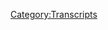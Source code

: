 {{Transcript
    | title         = [[TWTWYTT Special]]
    | caption       = [https://knowledgefight.libsyn.com/knowledge-fight-twtwytt-special Listen to this episode on Libsyn]
    | episodeNumber = [[TWTWYTT Special|S004]]
    | length        = 01:43:32
}}

{{MessageBox
    | header     = Warning: Bot Generated Content
    | text       = This transcript was automatically generated by transcription software and likely contains many mistakes and misattributions. Please check the audio for definitive quotes, attribution, and context.
    | image      = N3yvass4myg91.webp
    | imagewidth = 50px
    | id         = warning
}}

{{TranscriptBlock
    | name      = Unknown Speaker
    | timestamp = 00:00:00.000
    | text      = I'm a policy wonk.
}}

{{TranscriptBlock
    | name      = Unknown Speaker
    | timestamp = 00:00:01.300
    | text      = Hey everybody, how's it going? Dan here.
}}

{{TranscriptBlock
    | name      = Unknown Speaker
    | timestamp = 00:00:03.299
    | text      = Welcome back to the show.
}}

{{TranscriptBlock
    | name      = Unknown Speaker
    | timestamp = 00:00:05.099
    | text      = Got a little special episode here for you.
}}

{{TranscriptBlock
    | name      = Unknown Speaker
    | timestamp = 00:00:09.300
    | text      = We had a little bit of a scheduling difficulty.
}}

{{TranscriptBlock
    | name      = Unknown Speaker
    | timestamp = 00:00:12.300
    | text      = I had to, in the middle of this week, had to go get my stitches taken out
}}

{{TranscriptBlock
    | name      = Unknown Speaker
    | timestamp = 00:00:16.100
    | text      = from my minor surgery that I had recently.
}}

{{TranscriptBlock
    | name      = Unknown Speaker
    | timestamp = 00:00:19.300
    | text      = And so, you know, with work schedules and what have you,
}}

{{TranscriptBlock
    | name      = Unknown Speaker
    | timestamp = 00:00:22.199
    | text      = me and Jordan didn't have time to get together.
}}

{{TranscriptBlock
    | name      = Unknown Speaker
    | timestamp = 00:00:24.000
    | text      = But I wanted to get something out for you here on this Wednesday to enjoy.
}}

{{TranscriptBlock
    | name      = Unknown Speaker
    | timestamp = 00:00:28.199
    | text      = And it seemed to me like perhaps a great opportunity
}}

{{TranscriptBlock
    | name      = Unknown Speaker
    | timestamp = 00:00:31.500
    | text      = to make a little bit of an announcement about business.
}}

{{TranscriptBlock
    | name      = Unknown Speaker
    | timestamp = 00:00:35.500
    | text      = As you know, a lot of you have donated to the show
}}

{{TranscriptBlock
    | name      = Unknown Speaker
    | timestamp = 00:00:38.500
    | text      = and I really appreciate it.
}}

{{TranscriptBlock
    | name      = Unknown Speaker
    | timestamp = 00:00:39.500
    | text      = All y'all policy wonks out there.
}}

{{TranscriptBlock
    | name      = Unknown Speaker
    | timestamp = 00:00:41.500
    | text      = And I want to try and sweeten the pot a little bit
}}

{{TranscriptBlock
    | name      = Unknown Speaker
    | timestamp = 00:00:45.000
    | text      = in terms of what you get if you donate.
}}

{{TranscriptBlock
    | name      = Unknown Speaker
    | timestamp = 00:00:47.500
    | text      = I'm not really great at merch.
}}

{{TranscriptBlock
    | name      = Unknown Speaker
    | timestamp = 00:00:49.500
    | text      = I'm not great at making buttons or bumper stickers
}}

{{TranscriptBlock
    | name      = Unknown Speaker
    | timestamp = 00:00:52.799
    | text      = or as we apparently now have to make based on a Twitter poll I put up,
}}

{{TranscriptBlock
    | name      = Unknown Speaker
    | timestamp = 00:00:57.000
    | text      = a Knowledge Fight COD piece, which may be in the works.
}}

{{TranscriptBlock
    | name      = Unknown Speaker
    | timestamp = 00:01:01.000
    | text      = I'm not great at that stuff.
}}

{{TranscriptBlock
    | name      = Unknown Speaker
    | timestamp = 00:01:02.700
    | text      = But I do like creating content for you and making shows.
}}

{{TranscriptBlock
    | name      = Unknown Speaker
    | timestamp = 00:01:07.200
    | text      = And so one of the things that we're going to be doing now
}}

{{TranscriptBlock
    | name      = Unknown Speaker
    | timestamp = 00:01:09.700
    | text      = is if you are a policy wonk, if you donate to the show
}}

{{TranscriptBlock
    | name      = Unknown Speaker
    | timestamp = 00:01:13.700
    | text      = over $2 a month, you will be granted access
}}

{{TranscriptBlock
    | name      = Unknown Speaker
    | timestamp = 00:01:17.700
    | text      = to a password-protected page on knowledgefight.com
}}

{{TranscriptBlock
    | name      = Unknown Speaker
    | timestamp = 00:01:24.200
    | text      = that will contain all sorts of goodies.
}}

{{TranscriptBlock
    | name      = Unknown Speaker
    | timestamp = 00:01:27.200
    | text      = And by goodies, I mean it will be the exclusive place
}}

{{TranscriptBlock
    | name      = Unknown Speaker
    | timestamp = 00:01:30.000
    | text      = where you can find new episodes of me and Marty DeRosa's show,
}}

{{TranscriptBlock
    | name      = Unknown Speaker
    | timestamp = 00:01:34.700
    | text      = That's What They Want You To Think,
}}

{{TranscriptBlock
    | name      = Unknown Speaker
    | timestamp = 00:01:36.700
    | text      = a conspiracy theory exploration show.
}}

{{TranscriptBlock
    | name      = Unknown Speaker
    | timestamp = 00:01:40.200
    | text      = I guess would be the best way to put that.
}}

{{TranscriptBlock
    | name      = Unknown Speaker
    | timestamp = 00:01:42.000
    | text      = I don't know. It's kind of dumb.
}}

{{TranscriptBlock
    | name      = Unknown Speaker
    | timestamp = 00:01:43.500
    | text      = But it's a lot of fun. People seem to enjoy that.
}}

{{TranscriptBlock
    | name      = Unknown Speaker
    | timestamp = 00:01:46.500
    | text      = Also, I will be doing a paranormal investigation show
}}

{{TranscriptBlock
    | name      = Unknown Speaker
    | timestamp = 00:01:51.000
    | text      = that I started up and then abandoned about a year and a half ago or so.
}}

{{TranscriptBlock
    | name      = Unknown Speaker
    | timestamp = 00:01:55.500
    | text      = I put out one episode about Atlantis
}}

{{TranscriptBlock
    | name      = Unknown Speaker
    | timestamp = 00:01:57.500
    | text      = and then just stopped because it was too much work.
}}

{{TranscriptBlock
    | name      = Unknown Speaker
    | timestamp = 00:02:00.000
    | text      = But I'm going to pick that up and it will be behind this paywall.
}}

{{TranscriptBlock
    | name      = Unknown Speaker
    | timestamp = 00:02:04.000
    | text      = So if you guys would like to be granted access to that stuff,
}}

{{TranscriptBlock
    | name      = Unknown Speaker
    | timestamp = 00:02:10.000
    | text      = I am putting together the actual page on the website right now
}}

{{TranscriptBlock
    | name      = Unknown Speaker
    | timestamp = 00:02:14.000
    | text      = and we'll give everyone an update when there will actually be new episodes
}}

{{TranscriptBlock
    | name      = Unknown Speaker
    | timestamp = 00:02:19.000
    | text      = and new content up on there.
}}

{{TranscriptBlock
    | name      = Unknown Speaker
    | timestamp = 00:02:21.000
    | text      = But for now, I feel like we have a lot of new listeners.
}}

{{TranscriptBlock
    | name      = Unknown Speaker
    | timestamp = 00:02:24.000
    | text      = There's a lot of people who are coming around
}}

{{TranscriptBlock
    | name      = Unknown Speaker
    | timestamp = 00:02:26.000
    | text      = who maybe weren't around back when That's What They Want You To Think existed.
}}

{{TranscriptBlock
    | name      = Unknown Speaker
    | timestamp = 00:02:29.000
    | text      = And so I felt, hey, maybe we should take this opportunity
}}

{{TranscriptBlock
    | name      = Unknown Speaker
    | timestamp = 00:02:33.000
    | text      = for you to get a little taste of what that show is
}}

{{TranscriptBlock
    | name      = Unknown Speaker
    | timestamp = 00:02:36.000
    | text      = because it's a little different than just listening to Alex Jones a bunch.
}}

{{TranscriptBlock
    | name      = Unknown Speaker
    | timestamp = 00:02:40.000
    | text      = Certainly different than that.
}}

{{TranscriptBlock
    | name      = Unknown Speaker
    | timestamp = 00:02:42.000
    | text      = So here, I would like to present to you to enjoy a little teaser, a little sample.
}}

{{TranscriptBlock
    | name      = Unknown Speaker
    | timestamp = 00:02:47.000
    | text      = This is an episode of That's What They Want You To Think
}}

{{TranscriptBlock
    | name      = Unknown Speaker
    | timestamp = 00:02:50.000
    | text      = that me and Marty DeRosa recorded perhaps maybe two years ago,
}}

{{TranscriptBlock
    | name      = Unknown Speaker
    | timestamp = 00:02:56.000
    | text      = a year and a half ago.
}}

{{TranscriptBlock
    | name      = Unknown Speaker
    | timestamp = 00:02:57.000
    | text      = This is an episode that we did about the Salem Witch Trials.
}}

{{TranscriptBlock
    | name      = Unknown Speaker
    | timestamp = 00:03:01.000
    | text      = And I don't remember anything about it.
}}

{{TranscriptBlock
    | name      = Unknown Speaker
    | timestamp = 00:03:04.000
    | text      = But I'm going to guess that we got to the bottom of it.
}}

{{TranscriptBlock
    | name      = Unknown Speaker
    | timestamp = 00:03:07.000
    | text      = I predict that we didn't get sidetracked talking about fucking at all.
}}

{{TranscriptBlock
    | name      = Unknown Speaker
    | timestamp = 00:03:12.000
    | text      = Who knows?
}}

{{TranscriptBlock
    | name      = Unknown Speaker
    | timestamp = 00:03:13.000
    | text      = Anyway, I hope you all enjoy.
}}

{{TranscriptBlock
    | name      = Unknown Speaker
    | timestamp = 00:03:15.000
    | text      = And like I said, if you'd like to donate, please do so.
}}

{{TranscriptBlock
    | name      = Unknown Speaker
    | timestamp = 00:03:19.000
    | text      = Go to KnowledgeFight.com.
}}

{{TranscriptBlock
    | name      = Unknown Speaker
    | timestamp = 00:03:20.000
    | text      = Click the Support the Show button.
}}

{{TranscriptBlock
    | name      = Unknown Speaker
    | timestamp = 00:03:22.000
    | text      = And like I said, I will send out passwords for the page on KnowledgeFight.com
}}

{{TranscriptBlock
    | name      = Unknown Speaker
    | timestamp = 00:03:28.000
    | text      = in the near future.
}}

{{TranscriptBlock
    | name      = Unknown Speaker
    | timestamp = 00:03:30.000
    | text      = Thank you all, and we'll be back with a regular Knowledge Fight episode very shortly.
}}

{{TranscriptBlock
    | name      = Unknown Speaker
    | timestamp = 00:03:35.000
    | text      = I'm a policy wonk.
}}

{{TranscriptBlock
    | name      = Unknown Speaker
    | timestamp = 00:03:36.000
    | text      = All I do is smash heads, bro.
}}

{{TranscriptBlock
    | name      = Unknown Speaker
    | timestamp = 00:03:50.000
    | text      = Hey, everybody.
}}

{{TranscriptBlock
    | name      = Unknown Speaker
    | timestamp = 00:03:51.000
    | text      = Hello, welcome back to Freezing Point.
}}

{{TranscriptBlock
    | name      = Unknown Speaker
    | timestamp = 00:03:52.000
    | text      = I'm Dan Friesen alongside me, my man, my main man, my conspiracy theory bro,
}}

{{TranscriptBlock
    | name      = Unknown Speaker
    | timestamp = 00:03:58.000
    | text      = my minister of truth.
}}

{{TranscriptBlock
    | name      = Unknown Speaker
    | timestamp = 00:04:01.000
    | text      = Ladies and gentlemen, Marty DeRosa.
}}

{{TranscriptBlock
    | name      = Unknown Speaker
    | timestamp = 00:04:03.000
    | text      = I am the main man with the conspiracy theory plan.
}}

{{TranscriptBlock
    | name      = Unknown Speaker
    | timestamp = 00:04:06.000
    | text      = Yes.
}}

{{TranscriptBlock
    | name      = Unknown Speaker
    | timestamp = 00:04:07.000
    | text      = I am what's else?
}}

{{TranscriptBlock
    | name      = Unknown Speaker
    | timestamp = 00:04:10.000
    | text      = What's else?
}}

{{TranscriptBlock
    | name      = Unknown Speaker
    | timestamp = 00:04:11.000
    | text      = I feel like minister of truth is strong.
}}

{{TranscriptBlock
    | name      = Unknown Speaker
    | timestamp = 00:04:12.000
    | text      = Minister of truth sounds like there was someone in public enemy who was the minister of truth.
}}

{{TranscriptBlock
    | name      = Unknown Speaker
    | timestamp = 00:04:16.000
    | text      = Yeah, probably Professor Griff.
}}

{{TranscriptBlock
    | name      = Unknown Speaker
    | timestamp = 00:04:17.000
    | text      = Professor Griff, Sister Solja.
}}

{{TranscriptBlock
    | name      = Unknown Speaker
    | timestamp = 00:04:20.000
    | text      = Yeah, one of them.
}}

{{TranscriptBlock
    | name      = Unknown Speaker
    | timestamp = 00:04:21.000
    | text      = Yeah, but the minister of truth.
}}

{{TranscriptBlock
    | name      = Unknown Speaker
    | timestamp = 00:04:23.000
    | text      = Very forward-minded making a woman the minister of truth.
}}

{{TranscriptBlock
    | name      = Unknown Speaker
    | timestamp = 00:04:26.000
    | text      = I feel like also if I was going to have R-Truth, the pro wrestler R-Truth officiate my wedding,
}}

{{TranscriptBlock
    | name      = Unknown Speaker
    | timestamp = 00:04:34.000
    | text      = he also would be the minister of truth.
}}

{{TranscriptBlock
    | name      = Unknown Speaker
    | timestamp = 00:04:36.000
    | text      = Yeah, he would.
}}

{{TranscriptBlock
    | name      = Unknown Speaker
    | timestamp = 00:04:37.000
    | text      = That would be a great wedding.
}}

{{TranscriptBlock
    | name      = Unknown Speaker
    | timestamp = 00:04:38.000
    | text      = In Ring of Honor.
}}

{{TranscriptBlock
    | name      = Unknown Speaker
    | timestamp = 00:04:39.000
    | text      = The ring bearer would be an invisible child.
}}

{{TranscriptBlock
    | name      = Unknown Speaker
    | timestamp = 00:04:42.000
    | text      = Ooh.
}}

{{TranscriptBlock
    | name      = Unknown Speaker
    | timestamp = 00:04:43.000
    | text      = In Ring of Honor, which Cole Cabana famously wrestles for.
}}

{{TranscriptBlock
    | name      = Unknown Speaker
    | timestamp = 00:04:48.000
    | text      = Yes, you're a VIP.
}}

{{TranscriptBlock
    | name      = Unknown Speaker
    | timestamp = 00:04:51.000
    | text      = Lifelong VIP anyway.
}}

{{TranscriptBlock
    | name      = Unknown Speaker
    | timestamp = 00:04:53.000
    | text      = But one of the heel factions is managed by Truth Martini, who is a...
}}

{{TranscriptBlock
    | name      = Unknown Speaker
    | timestamp = 00:05:00.000
    | text      = You've got to get him on the show, Dan.
}}

{{TranscriptBlock
    | name      = Unknown Speaker
    | timestamp = 00:05:02.000
    | text      = Done.
}}

{{TranscriptBlock
    | name      = Unknown Speaker
    | timestamp = 00:05:03.000
    | text      = You've got to get him on the show.
}}

{{TranscriptBlock
    | name      = Unknown Speaker
    | timestamp = 00:05:05.000
    | text      = I don't like gin.
}}

{{TranscriptBlock
    | name      = Unknown Speaker
    | timestamp = 00:05:06.000
    | text      = Gin?
}}

{{TranscriptBlock
    | name      = Unknown Speaker
    | timestamp = 00:05:07.000
    | text      = Gin is a Martini joke.
}}

{{TranscriptBlock
    | name      = Unknown Speaker
    | timestamp = 00:05:08.000
    | text      = Oh, Truth Martini, okay.
}}

{{TranscriptBlock
    | name      = Unknown Speaker
    | timestamp = 00:05:09.000
    | text      = Anyway, well, we'll absolutely...
}}

{{TranscriptBlock
    | name      = Unknown Speaker
    | timestamp = 00:05:11.000
    | text      = Boy, oh, boy.
}}

{{TranscriptBlock
    | name      = Unknown Speaker
    | timestamp = 00:05:12.000
    | text      = Do you want to just stop the podcast right now?
}}

{{TranscriptBlock
    | name      = Unknown Speaker
    | timestamp = 00:05:13.000
    | text      = Here's the problem.
}}

{{TranscriptBlock
    | name      = Unknown Speaker
    | timestamp = 00:05:14.000
    | text      = We're recording this in the middle of the day.
}}

{{TranscriptBlock
    | name      = Unknown Speaker
    | timestamp = 00:05:15.000
    | text      = Yes.
}}

{{TranscriptBlock
    | name      = Unknown Speaker
    | timestamp = 00:05:16.000
    | text      = It's really hot out.
}}

{{TranscriptBlock
    | name      = Unknown Speaker
    | timestamp = 00:05:17.000
    | text      = I am fresh off a brunch with no booze.
}}

{{TranscriptBlock
    | name      = Unknown Speaker
    | timestamp = 00:05:19.000
    | text      = I'm feeling amazing.
}}

{{TranscriptBlock
    | name      = Unknown Speaker
    | timestamp = 00:05:20.000
    | text      = What?
}}

{{TranscriptBlock
    | name      = Unknown Speaker
    | timestamp = 00:05:21.000
    | text      = You got a sober brunch?
}}

{{TranscriptBlock
    | name      = Unknown Speaker
    | timestamp = 00:05:22.000
    | text      = Yes, I did.
}}

{{TranscriptBlock
    | name      = Unknown Speaker
    | timestamp = 00:05:23.000
    | text      = You did.
}}

{{TranscriptBlock
    | name      = Unknown Speaker
    | timestamp = 00:05:24.000
    | text      = That put me in a weird mood because I'm like this guy that I've known for six, seven years.
}}

{{TranscriptBlock
    | name      = Unknown Speaker
    | timestamp = 00:05:28.000
    | text      = Maybe he's been racist all along.
}}

{{TranscriptBlock
    | name      = Unknown Speaker
    | timestamp = 00:05:30.000
    | text      = Hey, whoa.
}}

{{TranscriptBlock
    | name      = Unknown Speaker
    | timestamp = 00:05:31.000
    | text      = Yelling at black bus drivers.
}}

{{TranscriptBlock
    | name      = Unknown Speaker
    | timestamp = 00:05:32.000
    | text      = He just happened to be black and I just happened to be white.
}}

{{TranscriptBlock
    | name      = Unknown Speaker
    | timestamp = 00:05:34.000
    | text      = It was a door issue.
}}

{{TranscriptBlock
    | name      = Unknown Speaker
    | timestamp = 00:05:35.000
    | text      = It was not a race issue.
}}

{{TranscriptBlock
    | name      = Unknown Speaker
    | timestamp = 00:05:36.000
    | text      = But anyway, Truth Martini, his faction is called the House of Truth.
}}

{{TranscriptBlock
    | name      = Unknown Speaker
    | timestamp = 00:05:41.000
    | text      = Yeah.
}}

{{TranscriptBlock
    | name      = Unknown Speaker
    | timestamp = 00:05:42.000
    | text      = And he has a book called the Book of Truth.
}}

{{TranscriptBlock
    | name      = Unknown Speaker
    | timestamp = 00:05:43.000
    | text      = Anytime you use truth, it becomes like you're lying.
}}

{{TranscriptBlock
    | name      = Unknown Speaker
    | timestamp = 00:05:47.000
    | text      = You know, automatically, whenever you put the word truth...
}}

{{TranscriptBlock
    | name      = Unknown Speaker
    | timestamp = 00:05:50.000
    | text      = Without protest or claim to know the truth too much.
}}

{{TranscriptBlock
    | name      = Unknown Speaker
    | timestamp = 00:05:53.000
    | text      = Someone doth.
}}

{{TranscriptBlock
    | name      = Unknown Speaker
    | timestamp = 00:05:54.000
    | text      = Doth do.
}}

{{TranscriptBlock
    | name      = Unknown Speaker
    | timestamp = 00:05:55.000
    | text      = So anyway, guys, I want to say thank you to everybody who loves That's What They Want
}}

{{TranscriptBlock
    | name      = Unknown Speaker
    | timestamp = 00:05:59.120
    | text      = You To Think.
}}

{{TranscriptBlock
    | name      = Unknown Speaker
    | timestamp = 00:06:00.120
    | text      = I'm still getting Facebook messages and tweets about...
}}

{{TranscriptBlock
    | name      = Unknown Speaker
    | timestamp = 00:06:05.000
    | text      = Alyssa Lamb?
}}

{{TranscriptBlock
    | name      = Unknown Speaker
    | timestamp = 00:06:06.000
    | text      = Alyssa Lamb.
}}

{{TranscriptBlock
    | name      = Unknown Speaker
    | timestamp = 00:06:07.000
    | text      = Yeah.
}}

{{TranscriptBlock
    | name      = Unknown Speaker
    | timestamp = 00:06:08.000
    | text      = I'm still getting...
}}

{{TranscriptBlock
    | name      = Unknown Speaker
    | timestamp = 00:06:09.000
    | text      = You motherfuckers.
}}

{{TranscriptBlock
    | name      = Unknown Speaker
    | timestamp = 00:06:10.000
    | text      = I'll get a photo, like a text message.
}}

{{TranscriptBlock
    | name      = Unknown Speaker
    | timestamp = 00:06:11.000
    | text      = I'll get a photo of an elevator and going, well, I don't want to go on this because of
}}

{{TranscriptBlock
    | name      = Unknown Speaker
    | timestamp = 00:06:14.199
    | text      = you and fucking Dan.
}}

{{TranscriptBlock
    | name      = Unknown Speaker
    | timestamp = 00:06:15.199
    | text      = I'm like...
}}

{{TranscriptBlock
    | name      = Unknown Speaker
    | timestamp = 00:06:16.199
    | text      = You've made me fear normal things.
}}

{{TranscriptBlock
    | name      = Unknown Speaker
    | timestamp = 00:06:17.199
    | text      = We did our job.
}}

{{TranscriptBlock
    | name      = Unknown Speaker
    | timestamp = 00:06:18.199
    | text      = We took a picture of a woman cut in half in the park, and they're like, ugh, you guys.
}}

{{TranscriptBlock
    | name      = Unknown Speaker
    | timestamp = 00:06:21.199
    | text      = I'm like, what?
}}

{{TranscriptBlock
    | name      = Unknown Speaker
    | timestamp = 00:06:22.199
    | text      = I'm just kidding.
}}

{{TranscriptBlock
    | name      = Unknown Speaker
    | timestamp = 00:06:23.199
    | text      = I'm kidding.
}}

{{TranscriptBlock
    | name      = Unknown Speaker
    | timestamp = 00:06:24.199
    | text      = It's a black doll, yeah.
}}

{{TranscriptBlock
    | name      = Unknown Speaker
    | timestamp = 00:06:25.199
    | text      = For all of the podcasts I've done, we're like in the 320s or so now episodes, nothing has
}}

{{TranscriptBlock
    | name      = Unknown Speaker
    | timestamp = 00:06:30.600
    | text      = really rung people's bell quite like you and me talking about weird shit.
}}

{{TranscriptBlock
    | name      = Unknown Speaker
    | timestamp = 00:06:35.439
    | text      = I think.
}}

{{TranscriptBlock
    | name      = Unknown Speaker
    | timestamp = 00:06:36.439
    | text      = So thanks to everybody.
}}

{{TranscriptBlock
    | name      = Unknown Speaker
    | timestamp = 00:06:38.199
    | text      = Yeah.
}}

{{TranscriptBlock
    | name      = Unknown Speaker
    | timestamp = 00:06:39.199
    | text      = And it's like I always say with these, if you're sitting behind the desk at work right
}}

{{TranscriptBlock
    | name      = Unknown Speaker
    | timestamp = 00:06:43.540
    | text      = now or something like that, maybe this isn't...
}}

{{TranscriptBlock
    | name      = Unknown Speaker
    | timestamp = 00:06:45.300
    | text      = Maybe you go listen to another episode of Freezin' Point.
}}

{{TranscriptBlock
    | name      = Unknown Speaker
    | timestamp = 00:06:48.319
    | text      = Sure.
}}

{{TranscriptBlock
    | name      = Unknown Speaker
    | timestamp = 00:06:49.319
    | text      = Plenty of those available.
}}

{{TranscriptBlock
    | name      = Unknown Speaker
    | timestamp = 00:06:50.319
    | text      = Plenty of those available.
}}

{{TranscriptBlock
    | name      = Unknown Speaker
    | timestamp = 00:06:51.319
    | text      = Maybe you get a little sweet tooth for wrestling, pop over to Marty and Sarah Love Wrestling.
}}

{{TranscriptBlock
    | name      = Unknown Speaker
    | timestamp = 00:06:54.800
    | text      = Sure.
}}

{{TranscriptBlock
    | name      = Unknown Speaker
    | timestamp = 00:06:55.800
    | text      = You can get that on Sirius XM.
}}

{{TranscriptBlock
    | name      = Unknown Speaker
    | timestamp = 00:06:57.680
    | text      = Not yet.
}}

{{TranscriptBlock
    | name      = Unknown Speaker
    | timestamp = 00:06:58.680
    | text      = Oh, that was just playing on his thing.
}}

{{TranscriptBlock
    | name      = Unknown Speaker
    | timestamp = 00:06:59.680
    | text      = Oh, okay.
}}

{{TranscriptBlock
    | name      = Unknown Speaker
    | timestamp = 00:07:00.680
    | text      = I saw that picture on Twitter.
}}

{{TranscriptBlock
    | name      = Unknown Speaker
    | timestamp = 00:07:01.680
    | text      = Yeah, I took a picture of it.
}}

{{TranscriptBlock
    | name      = Unknown Speaker
    | timestamp = 00:07:03.199
    | text      = Or maybe you like music.
}}

{{TranscriptBlock
    | name      = Unknown Speaker
    | timestamp = 00:07:05.519
    | text      = Make yourself a jam sandwich.
}}

{{TranscriptBlock
    | name      = Unknown Speaker
    | timestamp = 00:07:06.720
    | text      = Sure.
}}

{{TranscriptBlock
    | name      = Unknown Speaker
    | timestamp = 00:07:07.720
    | text      = All of these are options for your day.
}}

{{TranscriptBlock
    | name      = Unknown Speaker
    | timestamp = 00:07:09.639
    | text      = But with this one, this is when that sun needs to be down.
}}

{{TranscriptBlock
    | name      = Unknown Speaker
    | timestamp = 00:07:14.680
    | text      = The moon has come up.
}}

{{TranscriptBlock
    | name      = Unknown Speaker
    | timestamp = 00:07:16.319
    | text      = You're maybe a little high.
}}

{{TranscriptBlock
    | name      = Unknown Speaker
    | timestamp = 00:07:17.720
    | text      = Yep.
}}

{{TranscriptBlock
    | name      = Unknown Speaker
    | timestamp = 00:07:18.720
    | text      = You're in bed maybe.
}}

{{TranscriptBlock
    | name      = Unknown Speaker
    | timestamp = 00:07:19.720
    | text      = I don't recommend listening to this drunk.
}}

{{TranscriptBlock
    | name      = Unknown Speaker
    | timestamp = 00:07:21.920
    | text      = Here's what I say.
}}

{{TranscriptBlock
    | name      = Unknown Speaker
    | timestamp = 00:07:22.920
    | text      = High is way better.
}}

{{TranscriptBlock
    | name      = Unknown Speaker
    | timestamp = 00:07:23.920
    | text      = Here's what I say.
}}

{{TranscriptBlock
    | name      = Unknown Speaker
    | timestamp = 00:07:24.920
    | text      = You've had a long day at work.
}}

{{TranscriptBlock
    | name      = Unknown Speaker
    | timestamp = 00:07:26.920
    | text      = Okay.
}}

{{TranscriptBlock
    | name      = Unknown Speaker
    | timestamp = 00:07:27.920
    | text      = And in my scenario, this is kind of a hot babe.
}}

{{TranscriptBlock
    | name      = Unknown Speaker
    | timestamp = 00:07:29.680
    | text      = What's this hot babe doing as a job?
}}

{{TranscriptBlock
    | name      = Unknown Speaker
    | timestamp = 00:07:31.519
    | text      = Is she like in administration?
}}

{{TranscriptBlock
    | name      = Unknown Speaker
    | timestamp = 00:07:32.519
    | text      = So like at an office or something like that?
}}

{{TranscriptBlock
    | name      = Unknown Speaker
    | timestamp = 00:07:34.120
    | text      = She's a nurse.
}}

{{TranscriptBlock
    | name      = Unknown Speaker
    | timestamp = 00:07:35.120
    | text      = Oh shit.
}}

{{TranscriptBlock
    | name      = Unknown Speaker
    | timestamp = 00:07:36.120
    | text      = Okay.
}}

{{TranscriptBlock
    | name      = Unknown Speaker
    | timestamp = 00:07:37.120
    | text      = She's a nurse.
}}

{{TranscriptBlock
    | name      = Unknown Speaker
    | timestamp = 00:07:38.120
    | text      = She's very codependent.
}}

{{TranscriptBlock
    | name      = Unknown Speaker
    | timestamp = 00:07:39.120
    | text      = She's had a long day.
}}

{{TranscriptBlock
    | name      = Unknown Speaker
    | timestamp = 00:07:40.120
    | text      = Emotionally drained from dealing with the issues of other people.
}}

{{TranscriptBlock
    | name      = Unknown Speaker
    | timestamp = 00:07:42.639
    | text      = Yeah.
}}

{{TranscriptBlock
    | name      = Unknown Speaker
    | timestamp = 00:07:43.639
    | text      = She works three on four off.
}}

{{TranscriptBlock
    | name      = Unknown Speaker
    | timestamp = 00:07:44.639
    | text      = She's had her third day.
}}

{{TranscriptBlock
    | name      = Unknown Speaker
    | timestamp = 00:07:45.639
    | text      = She is exhausted.
}}

{{TranscriptBlock
    | name      = Unknown Speaker
    | timestamp = 00:07:46.639
    | text      = Oh my God.
}}

{{TranscriptBlock
    | name      = Unknown Speaker
    | timestamp = 00:07:47.639
    | text      = She is home.
}}

{{TranscriptBlock
    | name      = Unknown Speaker
    | timestamp = 00:07:48.639
    | text      = But she has four days off now.
}}

{{TranscriptBlock
    | name      = Unknown Speaker
    | timestamp = 00:07:50.040
    | text      = Four days off.
}}

{{TranscriptBlock
    | name      = Unknown Speaker
    | timestamp = 00:07:51.040
    | text      = That's a long haul.
}}

{{TranscriptBlock
    | name      = Unknown Speaker
    | timestamp = 00:07:52.199
    | text      = Four days off.
}}

{{TranscriptBlock
    | name      = Unknown Speaker
    | timestamp = 00:07:54.120
    | text      = She lit some candles in the bathroom and smoked a little J.
}}

{{TranscriptBlock
    | name      = Unknown Speaker
    | timestamp = 00:07:58.360
    | text      = A little free tree.
}}

{{TranscriptBlock
    | name      = Unknown Speaker
    | timestamp = 00:07:59.680
    | text      = Yeah.
}}

{{TranscriptBlock
    | name      = Unknown Speaker
    | timestamp = 00:08:00.680
    | text      = A little free tree.
}}

{{TranscriptBlock
    | name      = Unknown Speaker
    | timestamp = 00:08:02.000
    | text      = Burning that herb.
}}

{{TranscriptBlock
    | name      = Unknown Speaker
    | timestamp = 00:08:03.120
    | text      = And then she's ready.
}}

{{TranscriptBlock
    | name      = Unknown Speaker
    | timestamp = 00:08:04.120
    | text      = She drew a bath.
}}

{{TranscriptBlock
    | name      = Unknown Speaker
    | timestamp = 00:08:06.120
    | text      = Let me ask you this.
}}

{{TranscriptBlock
    | name      = Unknown Speaker
    | timestamp = 00:08:07.120
    | text      = Yeah.
}}

{{TranscriptBlock
    | name      = Unknown Speaker
    | timestamp = 00:08:08.120
    | text      = Bath expert Dan Friesen checking in.
}}

{{TranscriptBlock
    | name      = Unknown Speaker
    | timestamp = 00:08:09.120
    | text      = We got a call.
}}

{{TranscriptBlock
    | name      = Unknown Speaker
    | timestamp = 00:08:10.120
    | text      = We got a call.
}}

{{TranscriptBlock
    | name      = Unknown Speaker
    | timestamp = 00:08:11.120
    | text      = We got a call.
}}

{{TranscriptBlock
    | name      = Unknown Speaker
    | timestamp = 00:08:12.120
    | text      = Bath expert Dan Friesen from Chicago.
}}

{{TranscriptBlock
    | name      = Unknown Speaker
    | timestamp = 00:08:13.120
    | text      = You sell my ice get wine.
}}

{{TranscriptBlock
    | name      = Unknown Speaker
    | timestamp = 00:08:14.120
    | text      = Bath talk.
}}

{{TranscriptBlock
    | name      = Unknown Speaker
    | timestamp = 00:08:15.120
    | text      = So I'm just asking.
}}

{{TranscriptBlock
    | name      = Unknown Speaker
    | timestamp = 00:08:16.120
    | text      = Yeah.
}}

{{TranscriptBlock
    | name      = Unknown Speaker
    | timestamp = 00:08:17.120
    | text      = Salts, bath bomb, or bubbles in this young lady scenario?
}}

{{TranscriptBlock
    | name      = Unknown Speaker
    | timestamp = 00:08:23.000
    | text      = She's got, what are the, not salts, what are the other ones?
}}

{{TranscriptBlock
    | name      = Unknown Speaker
    | timestamp = 00:08:27.160
    | text      = Bath bomb?
}}

{{TranscriptBlock
    | name      = Unknown Speaker
    | timestamp = 00:08:28.160
    | text      = Bath bomb.
}}

{{TranscriptBlock
    | name      = Unknown Speaker
    | timestamp = 00:08:29.160
    | text      = Oh yeah.
}}

{{TranscriptBlock
    | name      = Unknown Speaker
    | timestamp = 00:08:30.160
    | text      = She's got a bath bomb.
}}

{{TranscriptBlock
    | name      = Unknown Speaker
    | timestamp = 00:08:31.160
    | text      = Okay.
}}

{{TranscriptBlock
    | name      = Unknown Speaker
    | timestamp = 00:08:32.159
    | text      = Yeah.
}}

{{TranscriptBlock
    | name      = Unknown Speaker
    | timestamp = 00:08:33.159
    | text      = It's a good choice.
}}

{{TranscriptBlock
    | name      = Unknown Speaker
    | timestamp = 00:08:34.159
    | text      = Yeah.
}}

{{TranscriptBlock
    | name      = Unknown Speaker
    | timestamp = 00:08:35.159
    | text      = She's got a bath bomb.
}}

{{TranscriptBlock
    | name      = Unknown Speaker
    | timestamp = 00:08:36.159
    | text      = Maybe a pillow that goes on the back of the bath.
}}

{{TranscriptBlock
    | name      = Unknown Speaker
    | timestamp = 00:08:37.159
    | text      = You know what she did?
}}

{{TranscriptBlock
    | name      = Unknown Speaker
    | timestamp = 00:08:38.159
    | text      = Because all the other nurses are like, you got to get this.
}}

{{TranscriptBlock
    | name      = Unknown Speaker
    | timestamp = 00:08:39.159
    | text      = She got this one thing you get on Amazon.
}}

{{TranscriptBlock
    | name      = Unknown Speaker
    | timestamp = 00:08:40.159
    | text      = It's got suction cups and you put it on the wall.
}}

{{TranscriptBlock
    | name      = Unknown Speaker
    | timestamp = 00:08:41.159
    | text      = Are you talking about a dildo?
}}

{{TranscriptBlock
    | name      = Unknown Speaker
    | timestamp = 00:08:42.159
    | text      = No.
}}

{{TranscriptBlock
    | name      = Unknown Speaker
    | timestamp = 00:08:43.159
    | text      = You could have been, to be fair.
}}

{{TranscriptBlock
    | name      = Unknown Speaker
    | timestamp = 00:08:45.840
    | text      = Suction cups that go on the bathroom wall?
}}

{{TranscriptBlock
    | name      = Unknown Speaker
    | timestamp = 00:08:47.720
    | text      = That's in her drawer on the side of her bed.
}}

{{TranscriptBlock
    | name      = Unknown Speaker
    | timestamp = 00:08:50.360
    | text      = That's for later.
}}

{{TranscriptBlock
    | name      = Unknown Speaker
    | timestamp = 00:08:51.360
    | text      = But so she's got all the accoutrements that make her a great bath.
}}

{{TranscriptBlock
    | name      = Unknown Speaker
    | timestamp = 00:08:54.919
    | text      = What are you talking about?
}}

{{TranscriptBlock
    | name      = Unknown Speaker
    | timestamp = 00:08:55.919
    | text      = The suction cups.
}}

{{TranscriptBlock
    | name      = Unknown Speaker
    | timestamp = 00:08:56.919
    | text      = Is that the pillow?
}}

{{TranscriptBlock
    | name      = Unknown Speaker
    | timestamp = 00:08:57.919
    | text      = To put the pillow on the wall so it doesn't slide down or anything.
}}

{{TranscriptBlock
    | name      = Unknown Speaker
    | timestamp = 00:08:59.919
    | text      = That's implied.
}}

{{TranscriptBlock
    | name      = Unknown Speaker
    | timestamp = 00:09:00.919
    | text      = Yeah.
}}

{{TranscriptBlock
    | name      = Unknown Speaker
    | timestamp = 00:09:01.919
    | text      = Oh, okay.
}}

{{TranscriptBlock
    | name      = Unknown Speaker
    | timestamp = 00:09:02.919
    | text      = Sorry.
}}

{{TranscriptBlock
    | name      = Unknown Speaker
    | timestamp = 00:09:03.919
    | text      = I didn't know.
}}

{{TranscriptBlock
    | name      = Unknown Speaker
    | timestamp = 00:09:04.919
    | text      = When I said pillow, I'm not talking about like a bed pillow.
}}

{{TranscriptBlock
    | name      = Unknown Speaker
    | timestamp = 00:09:05.919
    | text      = Sorry.
}}

{{TranscriptBlock
    | name      = Unknown Speaker
    | timestamp = 00:09:06.919
    | text      = I didn't know I was talking about it.
}}

{{TranscriptBlock
    | name      = Unknown Speaker
    | timestamp = 00:09:07.919
    | text      = Bath master.
}}

{{TranscriptBlock
    | name      = Unknown Speaker
    | timestamp = 00:09:08.919
    | text      = So she turns off the lights.
}}

{{TranscriptBlock
    | name      = Unknown Speaker
    | timestamp = 00:09:09.919
    | text      = Candles going.
}}

{{TranscriptBlock
    | name      = Unknown Speaker
    | timestamp = 00:09:10.919
    | text      = Candles.
}}

{{TranscriptBlock
    | name      = Unknown Speaker
    | timestamp = 00:09:11.919
    | text      = And then she hits.
}}

{{TranscriptBlock
    | name      = Unknown Speaker
    | timestamp = 00:09:12.919
    | text      = And here's what she did, because she's such a fan of this podcast.
}}

{{TranscriptBlock
    | name      = Unknown Speaker
    | timestamp = 00:09:15.480
    | text      = She skipped past the Sami Zayn theme song, the us dicking around.
}}

{{TranscriptBlock
    | name      = Unknown Speaker
    | timestamp = 00:09:19.399
    | text      = She got straight to.
}}

{{TranscriptBlock
    | name      = Unknown Speaker
    | timestamp = 00:09:20.399
    | text      = Straight into.
}}

{{TranscriptBlock
    | name      = Unknown Speaker
    | timestamp = 00:09:21.399
    | text      = That's what they want you to think.
}}

{{TranscriptBlock
    | name      = Unknown Speaker
    | timestamp = 00:09:22.399
    | text      = They don't want you to use your third eye to know what the truth is.
}}

{{TranscriptBlock
    | name      = Unknown Speaker
    | timestamp = 00:09:30.399
    | text      = If you don't know what we're talking about this week, maybe Dan put it in the description.
}}

{{TranscriptBlock
    | name      = Unknown Speaker
    | timestamp = 00:09:36.200
    | text      = I don't know.
}}

{{TranscriptBlock
    | name      = Unknown Speaker
    | timestamp = 00:09:37.759
    | text      = But it's something that's always been on my mind thinking, how the fuck did that happen?
}}

{{TranscriptBlock
    | name      = Unknown Speaker
    | timestamp = 00:09:42.720
    | text      = Is our society ready to crumble at such an early age in this country's life, life, life.
}}

{{TranscriptBlock
    | name      = Unknown Speaker
    | timestamp = 00:09:48.840
    | text      = Women are afraid of you.
}}

{{TranscriptBlock
    | name      = Unknown Speaker
    | timestamp = 00:09:51.200
    | text      = We're men.
}}

{{TranscriptBlock
    | name      = Unknown Speaker
    | timestamp = 00:09:52.200
    | text      = We can't handle your power, power, power.
}}

{{TranscriptBlock
    | name      = Unknown Speaker
    | timestamp = 00:09:55.840
    | text      = That's what they want you to think.
}}

{{TranscriptBlock
    | name      = Unknown Speaker
    | timestamp = 00:09:59.559
    | text      = I got to say, we nailed that.
}}

{{TranscriptBlock
    | name      = Unknown Speaker
    | timestamp = 00:10:04.360
    | text      = We nailed that music cue coming right home.
}}

{{TranscriptBlock
    | name      = Unknown Speaker
    | timestamp = 00:10:06.399
    | text      = I had a whole other line about periods, and I just can't imagine.
}}

{{TranscriptBlock
    | name      = Unknown Speaker
    | timestamp = 00:10:11.559
    | text      = And I thought about this too.
}}

{{TranscriptBlock
    | name      = Unknown Speaker
    | timestamp = 00:10:12.600
    | text      = This has been another.
}}

{{TranscriptBlock
    | name      = Unknown Speaker
    | timestamp = 00:10:13.759
    | text      = Speaking as a producer, I had to cut you off there.
}}

{{TranscriptBlock
    | name      = Unknown Speaker
    | timestamp = 00:10:15.679
    | text      = Sure.
}}

{{TranscriptBlock
    | name      = Unknown Speaker
    | timestamp = 00:10:16.679
    | text      = I understand.
}}

{{TranscriptBlock
    | name      = Unknown Speaker
    | timestamp = 00:10:17.679
    | text      = The song was spiraling.
}}

{{TranscriptBlock
    | name      = Unknown Speaker
    | timestamp = 00:10:18.679
    | text      = It was getting too self-indulgent.
}}

{{TranscriptBlock
    | name      = Unknown Speaker
    | timestamp = 00:10:19.679
    | text      = Some of the things I've wondered about.
}}

{{TranscriptBlock
    | name      = Unknown Speaker
    | timestamp = 00:10:20.679
    | text      = Sure.
}}

{{TranscriptBlock
    | name      = Unknown Speaker
    | timestamp = 00:10:21.679
    | text      = Like, I'll have these questions.
}}

{{TranscriptBlock
    | name      = Unknown Speaker
    | timestamp = 00:10:22.679
    | text      = I think we talked about it in the elevator last time about why specifically African slaves
}}

{{TranscriptBlock
    | name      = Unknown Speaker
    | timestamp = 00:10:27.679
    | text      = were picked.
}}

{{TranscriptBlock
    | name      = Unknown Speaker
    | timestamp = 00:10:28.679
    | text      = Uh-huh.
}}

{{TranscriptBlock
    | name      = Unknown Speaker
    | timestamp = 00:10:29.679
    | text      = Yeah, yeah, yeah.
}}

{{TranscriptBlock
    | name      = Unknown Speaker
    | timestamp = 00:10:30.679
    | text      = I get these questions sometimes in my head.
}}

{{TranscriptBlock
    | name      = Unknown Speaker
    | timestamp = 00:10:31.679
    | text      = Mm-hmm.
}}

{{TranscriptBlock
    | name      = Unknown Speaker
    | timestamp = 00:10:32.679
    | text      = In my head.
}}

{{TranscriptBlock
    | name      = Unknown Speaker
    | timestamp = 00:10:33.679
    | text      = Head.
}}

{{TranscriptBlock
    | name      = Unknown Speaker
    | timestamp = 00:10:34.679
    | text      = In my head.
}}

{{TranscriptBlock
    | name      = Unknown Speaker
    | timestamp = 00:10:35.679
    | text      = You have multiple heads.
}}

{{TranscriptBlock
    | name      = Unknown Speaker
    | timestamp = 00:10:36.679
    | text      = In my head.
}}

{{TranscriptBlock
    | name      = Unknown Speaker
    | timestamp = 00:10:37.679
    | text      = In my head.
}}

{{TranscriptBlock
    | name      = Unknown Speaker
    | timestamp = 00:10:38.679
    | text      = Oh, I hope everybody listens to all the Dan Friesen family podcasts.
}}

{{TranscriptBlock
    | name      = Unknown Speaker
    | timestamp = 00:10:40.840
    | text      = Sure.
}}

{{TranscriptBlock
    | name      = Unknown Speaker
    | timestamp = 00:10:41.840
    | text      = Yes.
}}

{{TranscriptBlock
    | name      = Unknown Speaker
    | timestamp = 00:10:42.840
    | text      = Uh, on Jam Sandwich.
}}

{{TranscriptBlock
    | name      = Unknown Speaker
    | timestamp = 00:10:43.840
    | text      = I'm the king of all media.
}}

{{TranscriptBlock
    | name      = Unknown Speaker
    | timestamp = 00:10:45.840
    | text      = On Jam Sandwich, where I famously posed nude.
}}

{{TranscriptBlock
    | name      = Unknown Speaker
    | timestamp = 00:10:49.000
    | text      = Yes.
}}

{{TranscriptBlock
    | name      = Unknown Speaker
    | timestamp = 00:10:50.000
    | text      = I took a tasteful nude in your Starbucks bathrobe.
}}

{{TranscriptBlock
    | name      = Unknown Speaker
    | timestamp = 00:10:52.120
    | text      = Which you could probably...
}}

{{TranscriptBlock
    | name      = Unknown Speaker
    | timestamp = 00:10:53.120
    | text      = Starbucks cooking robe or whatever.
}}

{{TranscriptBlock
    | name      = Unknown Speaker
    | timestamp = 00:10:54.120
    | text      = You could probably find that on manontop69.com.
}}

{{TranscriptBlock
    | name      = Unknown Speaker
    | timestamp = 00:10:56.559
    | text      = Well, you most definitely can find that on.
}}

{{TranscriptBlock
    | name      = Unknown Speaker
    | timestamp = 00:10:58.600
    | text      = That's gonna be one where someone's like, what the fuck?
}}

{{TranscriptBlock
    | name      = Unknown Speaker
    | timestamp = 00:11:00.039
    | text      = But they'll still see that and go, eh, I'm okay.
}}

{{TranscriptBlock
    | name      = Unknown Speaker
    | timestamp = 00:11:02.039
    | text      = Yeah.
}}

{{TranscriptBlock
    | name      = Unknown Speaker
    | timestamp = 00:11:03.039
    | text      = But, uh, what do you think...
}}

{{TranscriptBlock
    | name      = Unknown Speaker
    | timestamp = 00:11:05.559
    | text      = That episode actually should be out today.
}}

{{TranscriptBlock
    | name      = Unknown Speaker
    | timestamp = 00:11:07.360
    | text      = Sure.
}}

{{TranscriptBlock
    | name      = Unknown Speaker
    | timestamp = 00:11:08.360
    | text      = If you're listening to this and you want to hear Marty on Jam Sandwich, that episode should
}}

{{TranscriptBlock
    | name      = Unknown Speaker
    | timestamp = 00:11:12.360
    | text      = be out right now, actually.
}}

{{TranscriptBlock
    | name      = Unknown Speaker
    | timestamp = 00:11:13.440
    | text      = So go fucking listen to that.
}}

{{TranscriptBlock
    | name      = Unknown Speaker
    | timestamp = 00:11:14.759
    | text      = We had a good time.
}}

{{TranscriptBlock
    | name      = Unknown Speaker
    | timestamp = 00:11:15.759
    | text      = I might say a few things.
}}

{{TranscriptBlock
    | name      = Unknown Speaker
    | timestamp = 00:11:16.840
    | text      = One of the bands...
}}

{{TranscriptBlock
    | name      = Unknown Speaker
    | timestamp = 00:11:17.840
    | text      = In the microphone.
}}

{{TranscriptBlock
    | name      = Unknown Speaker
    | timestamp = 00:11:18.840
    | text      = One of the bands...
}}

{{TranscriptBlock
    | name      = Unknown Speaker
    | timestamp = 00:11:19.840
    | text      = One of the things we talked about...
}}

{{TranscriptBlock
    | name      = Unknown Speaker
    | timestamp = 00:11:20.840
    | text      = No, no.
}}

{{TranscriptBlock
    | name      = Unknown Speaker
    | timestamp = 00:11:21.840
    | text      = I don't think I'm...
}}

{{TranscriptBlock
    | name      = Unknown Speaker
    | timestamp = 00:11:22.840
    | text      = I don't think I'm speaking out of school here.
}}

{{TranscriptBlock
    | name      = Unknown Speaker
    | timestamp = 00:11:23.840
    | text      = I think I can say this.
}}

{{TranscriptBlock
    | name      = Unknown Speaker
    | timestamp = 00:11:24.840
    | text      = Fair.
}}

{{TranscriptBlock
    | name      = Unknown Speaker
    | timestamp = 00:11:25.840
    | text      = We talked about bands that we wish never existed.
}}

{{TranscriptBlock
    | name      = Unknown Speaker
    | timestamp = 00:11:26.840
    | text      = Yes.
}}

{{TranscriptBlock
    | name      = Unknown Speaker
    | timestamp = 00:11:27.840
    | text      = Yes.
}}

{{TranscriptBlock
    | name      = Unknown Speaker
    | timestamp = 00:11:28.840
    | text      = Like if we could stop a band.
}}

{{TranscriptBlock
    | name      = Unknown Speaker
    | timestamp = 00:11:29.840
    | text      = Limp Bizkit came up.
}}

{{TranscriptBlock
    | name      = Unknown Speaker
    | timestamp = 00:11:30.840
    | text      = I think I might go with Evanescence.
}}

{{TranscriptBlock
    | name      = Unknown Speaker
    | timestamp = 00:11:31.840
    | text      = Ooh, really?
}}

{{TranscriptBlock
    | name      = Unknown Speaker
    | timestamp = 00:11:32.840
    | text      = Yeah.
}}

{{TranscriptBlock
    | name      = Unknown Speaker
    | timestamp = 00:11:33.840
    | text      = I like Evanescence.
}}

{{TranscriptBlock
    | name      = Unknown Speaker
    | timestamp = 00:11:34.840
    | text      = Really?
}}

{{TranscriptBlock
    | name      = Unknown Speaker
    | timestamp = 00:11:35.840
    | text      = Yeah.
}}

{{TranscriptBlock
    | name      = Unknown Speaker
    | timestamp = 00:11:36.840
    | text      = I like goth rock.
}}

{{TranscriptBlock
    | name      = Unknown Speaker
    | timestamp = 00:11:37.840
    | text      = Yeah.
}}

{{TranscriptBlock
    | name      = Unknown Speaker
    | timestamp = 00:11:38.840
    | text      = Not sincerely.
}}

{{TranscriptBlock
    | name      = Unknown Speaker
    | timestamp = 00:11:39.840
    | text      = Someone posted one of their videos today on Facebook and I was like...
}}

{{TranscriptBlock
    | name      = Unknown Speaker
    | timestamp = 00:11:41.840
    | text      = Wake me up?
}}

{{TranscriptBlock
    | name      = Unknown Speaker
    | timestamp = 00:11:42.840
    | text      = Yeah.
}}

{{TranscriptBlock
    | name      = Unknown Speaker
    | timestamp = 00:11:43.840
    | text      = Yeah, yeah, yeah.
}}

{{TranscriptBlock
    | name      = Unknown Speaker
    | timestamp = 00:11:44.840
    | text      = Call me when you're sober?
}}

{{TranscriptBlock
    | name      = Unknown Speaker
    | timestamp = 00:11:45.840
    | text      = Wake me up before you go goth.
}}

{{TranscriptBlock
    | name      = Unknown Speaker
    | timestamp = 00:11:47.679
    | text      = Wake me up before you go goth.
}}

{{TranscriptBlock
    | name      = Unknown Speaker
    | timestamp = 00:11:49.559
    | text      = Before you go goth.
}}

{{TranscriptBlock
    | name      = Unknown Speaker
    | timestamp = 00:11:50.559
    | text      = You wear no black hair and eyeliner.
}}

{{TranscriptBlock
    | name      = Unknown Speaker
    | timestamp = 00:11:52.440
    | text      = So Amy Lee was very attractive, though.
}}

{{TranscriptBlock
    | name      = Unknown Speaker
    | timestamp = 00:11:54.360
    | text      = She was an attractive goth lady.
}}

{{TranscriptBlock
    | name      = Unknown Speaker
    | timestamp = 00:11:56.000
    | text      = She had a nice voice.
}}

{{TranscriptBlock
    | name      = Unknown Speaker
    | timestamp = 00:11:58.320
    | text      = I loved doing wake me up at karaoke.
}}

{{TranscriptBlock
    | name      = Unknown Speaker
    | timestamp = 00:12:00.200
    | text      = That was one of my big karaoke jams.
}}

{{TranscriptBlock
    | name      = Unknown Speaker
    | timestamp = 00:12:02.320
    | text      = I like also how you famously said on another podcast of yours that you hate when guys do...
}}

{{TranscriptBlock
    | name      = Unknown Speaker
    | timestamp = 00:12:09.799
    | text      = What song?
}}

{{TranscriptBlock
    | name      = Unknown Speaker
    | timestamp = 00:12:10.799
    | text      = A karaoke.
}}

{{TranscriptBlock
    | name      = Unknown Speaker
    | timestamp = 00:12:11.799
    | text      = It's a female song.
}}

{{TranscriptBlock
    | name      = Unknown Speaker
    | timestamp = 00:12:12.799
    | text      = Atlantis.
}}

{{TranscriptBlock
    | name      = Unknown Speaker
    | timestamp = 00:12:13.799
    | text      = Atlantis.
}}

{{TranscriptBlock
    | name      = Unknown Speaker
    | timestamp = 00:12:14.799
    | text      = Yeah.
}}

{{TranscriptBlock
    | name      = Unknown Speaker
    | timestamp = 00:12:15.799
    | text      = I was big on board with that.
}}

{{TranscriptBlock
    | name      = Unknown Speaker
    | timestamp = 00:12:16.799
    | text      = I fucking hate that when you're trying to co-opt...
}}

{{TranscriptBlock
    | name      = Unknown Speaker
    | timestamp = 00:12:17.799
    | text      = It's the same...
}}

{{TranscriptBlock
    | name      = Unknown Speaker
    | timestamp = 00:12:18.799
    | text      = I've seen some people post snarky things about like...
}}

{{TranscriptBlock
    | name      = Unknown Speaker
    | timestamp = 00:12:22.240
    | text      = The joke is you're unattractive so you pose slightly nude.
}}

{{TranscriptBlock
    | name      = Unknown Speaker
    | timestamp = 00:12:27.120
    | text      = Like big dudes always taking their...
}}

{{TranscriptBlock
    | name      = Unknown Speaker
    | timestamp = 00:12:28.120
    | text      = I'm proud of my body.
}}

{{TranscriptBlock
    | name      = Unknown Speaker
    | timestamp = 00:12:29.120
    | text      = I'm not talking about you.
}}

{{TranscriptBlock
    | name      = Unknown Speaker
    | timestamp = 00:12:30.120
    | text      = I'm proud of my body.
}}

{{TranscriptBlock
    | name      = Unknown Speaker
    | timestamp = 00:12:31.120
    | text      = Right.
}}

{{TranscriptBlock
    | name      = Unknown Speaker
    | timestamp = 00:12:32.120
    | text      = That's just you being gay as shit in my kitchen.
}}

{{TranscriptBlock
    | name      = Unknown Speaker
    | timestamp = 00:12:34.759
    | text      = Wow, damn.
}}

{{TranscriptBlock
    | name      = Unknown Speaker
    | timestamp = 00:12:35.759
    | text      = But I mean like fat guys with their shirt off being funny.
}}

{{TranscriptBlock
    | name      = Unknown Speaker
    | timestamp = 00:12:38.639
    | text      = I don't really necessarily think that there's comedy value to that.
}}

{{TranscriptBlock
    | name      = Unknown Speaker
    | timestamp = 00:12:41.240
    | text      = And like dudes singing chick song, I don't really think there's much...
}}

{{TranscriptBlock
    | name      = Unknown Speaker
    | timestamp = 00:12:46.120
    | text      = There's nothing super interesting about that.
}}

{{TranscriptBlock
    | name      = Unknown Speaker
    | timestamp = 00:12:48.679
    | text      = Like you said, they get that little gleam in their eyes and like, when he goes, do you
}}

{{TranscriptBlock
    | name      = Unknown Speaker
    | timestamp = 00:12:51.759
    | text      = think about me?
}}

{{TranscriptBlock
    | name      = Unknown Speaker
    | timestamp = 00:12:52.759
    | text      = When she goes down on you and up and down.
}}

{{TranscriptBlock
    | name      = Unknown Speaker
    | timestamp = 00:12:55.840
    | text      = And they're probably like, yeah, that's my big...
}}

{{TranscriptBlock
    | name      = Unknown Speaker
    | timestamp = 00:12:58.440
    | text      = That's my big closer.
}}

{{TranscriptBlock
    | name      = Unknown Speaker
    | timestamp = 00:12:59.440
    | text      = I'm throwing it out there.
}}

{{TranscriptBlock
    | name      = Unknown Speaker
    | timestamp = 00:13:00.440
    | text      = You know what I'm doing at karaoke?
}}

{{TranscriptBlock
    | name      = Unknown Speaker
    | timestamp = 00:13:02.000
    | text      = Meredith Brooks.
}}

{{TranscriptBlock
    | name      = Unknown Speaker
    | timestamp = 00:13:03.000
    | text      = I'm doing bitch.
}}

{{TranscriptBlock
    | name      = Unknown Speaker
    | timestamp = 00:13:04.000
    | text      = You know what I don't like?
}}

{{TranscriptBlock
    | name      = Unknown Speaker
    | timestamp = 00:13:05.000
    | text      = I don't like when women, especially of color, sing Pretty Fly for a White Guy.
}}

{{TranscriptBlock
    | name      = Unknown Speaker
    | timestamp = 00:13:12.799
    | text      = Not a fan.
}}

{{TranscriptBlock
    | name      = Unknown Speaker
    | timestamp = 00:13:14.000
    | text      = Not a fan.
}}

{{TranscriptBlock
    | name      = Unknown Speaker
    | timestamp = 00:13:16.000
    | text      = Take that shit somewhere else.
}}

{{TranscriptBlock
    | name      = Unknown Speaker
    | timestamp = 00:13:17.200
    | text      = I don't like when people who don't like to be playful sing Original Prankster.
}}

{{TranscriptBlock
    | name      = Unknown Speaker
    | timestamp = 00:13:21.919
    | text      = Trying to think of other bad Offsburg songs.
}}

{{TranscriptBlock
    | name      = Unknown Speaker
    | timestamp = 00:13:25.279
    | text      = Yeah, man.
}}

{{TranscriptBlock
    | name      = Unknown Speaker
    | timestamp = 00:13:26.279
    | text      = Wow.
}}

{{TranscriptBlock
    | name      = Unknown Speaker
    | timestamp = 00:13:27.279
    | text      = I don't like people who are into combining things singing Keep Them Separated.
}}

{{TranscriptBlock
    | name      = Unknown Speaker
    | timestamp = 00:13:30.639
    | text      = Okay.
}}

{{TranscriptBlock
    | name      = Unknown Speaker
    | timestamp = 00:13:31.639
    | text      = Okay.
}}

{{TranscriptBlock
    | name      = Unknown Speaker
    | timestamp = 00:13:32.639
    | text      = Moving on.
}}

{{TranscriptBlock
    | name      = Unknown Speaker
    | timestamp = 00:13:33.639
    | text      = So today...
}}

{{TranscriptBlock
    | name      = Unknown Speaker
    | timestamp = 00:13:34.639
    | text      = That was me cutting off the theme song for you.
}}

{{TranscriptBlock
    | name      = Unknown Speaker
    | timestamp = 00:13:36.360
    | text      = Exactly, because I was going to keep doing that for a minute.
}}

{{TranscriptBlock
    | name      = Unknown Speaker
    | timestamp = 00:13:38.200
    | text      = Oh, I could just see your brain.
}}

{{TranscriptBlock
    | name      = Unknown Speaker
    | timestamp = 00:13:40.200
    | text      = I don't like people who only speak English singing Ixnay on the Ombre.
}}

{{TranscriptBlock
    | name      = Unknown Speaker
    | timestamp = 00:13:43.399
    | text      = Okay, we're done.
}}

{{TranscriptBlock
    | name      = Unknown Speaker
    | timestamp = 00:13:44.399
    | text      = I think that's just an album.
}}

{{TranscriptBlock
    | name      = Unknown Speaker
    | timestamp = 00:13:45.720
    | text      = Yeah, I think so too.
}}

{{TranscriptBlock
    | name      = Unknown Speaker
    | timestamp = 00:13:47.240
    | text      = So today, Marty, you have chosen the topic for us to discuss.
}}

{{TranscriptBlock
    | name      = Unknown Speaker
    | timestamp = 00:13:50.679
    | text      = In the theme song, you mentioned it's something that's always been on your mind.
}}

{{TranscriptBlock
    | name      = Unknown Speaker
    | timestamp = 00:13:53.799
    | text      = Always.
}}

{{TranscriptBlock
    | name      = Unknown Speaker
    | timestamp = 00:13:54.799
    | text      = That's interesting to me.
}}

{{TranscriptBlock
    | name      = Unknown Speaker
    | timestamp = 00:13:55.799
    | text      = Always.
}}

{{TranscriptBlock
    | name      = Unknown Speaker
    | timestamp = 00:13:56.799
    | text      = That is of the kind of supernatural, but real, I'm on board.
}}

{{TranscriptBlock
    | name      = Unknown Speaker
    | timestamp = 00:14:03.679
    | text      = Times that universes have intersected somewhat.
}}

{{TranscriptBlock
    | name      = Unknown Speaker
    | timestamp = 00:14:06.720
    | text      = Yes.
}}

{{TranscriptBlock
    | name      = Unknown Speaker
    | timestamp = 00:14:07.720
    | text      = Yes.
}}

{{TranscriptBlock
    | name      = Unknown Speaker
    | timestamp = 00:14:08.720
    | text      = Or just like, what the fuck were you guys thinking?
}}

{{TranscriptBlock
    | name      = Unknown Speaker
    | timestamp = 00:14:11.799
    | text      = One of the real weird hidden gems of the Nazi, the rise and fall of the Nazis is Hitler loved
}}

{{TranscriptBlock
    | name      = Unknown Speaker
    | timestamp = 00:14:18.480
    | text      = sending his bros on excursions.
}}

{{TranscriptBlock
    | name      = Unknown Speaker
    | timestamp = 00:14:19.759
    | text      = By the way, this is only one of the hidden gems.
}}

{{TranscriptBlock
    | name      = Unknown Speaker
    | timestamp = 00:14:23.799
    | text      = I know, I know.
}}

{{TranscriptBlock
    | name      = Unknown Speaker
    | timestamp = 00:14:24.799
    | text      = There's so many.
}}

{{TranscriptBlock
    | name      = Unknown Speaker
    | timestamp = 00:14:25.799
    | text      = And here's one of the things that I think both you and I are drawn to about the rise
}}

{{TranscriptBlock
    | name      = Unknown Speaker
    | timestamp = 00:14:31.639
    | text      = and fall of the Nazis is their sweet tooth for the occult.
}}

{{TranscriptBlock
    | name      = Unknown Speaker
    | timestamp = 00:14:35.840
    | text      = Yeah.
}}

{{TranscriptBlock
    | name      = Unknown Speaker
    | timestamp = 00:14:36.840
    | text      = And that there's so many layers in that world that you're never taught in schools.
}}

{{TranscriptBlock
    | name      = Unknown Speaker
    | timestamp = 00:14:41.840
    | text      = Right.
}}

{{TranscriptBlock
    | name      = Unknown Speaker
    | timestamp = 00:14:42.840
    | text      = And if I was sitting in class and one of our teachers was like, so yeah, they put the Jews
}}

{{TranscriptBlock
    | name      = Unknown Speaker
    | timestamp = 00:14:48.279
    | text      = in the concentration camp.
}}

{{TranscriptBlock
    | name      = Unknown Speaker
    | timestamp = 00:14:49.440
    | text      = They tried to take over Europe.
}}

{{TranscriptBlock
    | name      = Unknown Speaker
    | timestamp = 00:14:51.159
    | text      = Also they believed that there was a fountain of youth.
}}

{{TranscriptBlock
    | name      = Unknown Speaker
    | timestamp = 00:14:53.919
    | text      = They believed that there was a, just all these, they studied the writings of Ponce de Leon.
}}

{{TranscriptBlock
    | name      = Unknown Speaker
    | timestamp = 00:14:58.440
    | text      = Yeah.
}}

{{TranscriptBlock
    | name      = Unknown Speaker
    | timestamp = 00:14:59.440
    | text      = Basically they thought there was all these like treasures out there.
}}

{{TranscriptBlock
    | name      = Unknown Speaker
    | timestamp = 00:15:02.320
    | text      = They were actively working on a time machine while at, where they did, they did figure
}}

{{TranscriptBlock
    | name      = Unknown Speaker
    | timestamp = 00:15:07.519
    | text      = it out.
}}

{{TranscriptBlock
    | name      = Unknown Speaker
    | timestamp = 00:15:08.519
    | text      = But anyway, a lot of stuff like that.
}}

{{TranscriptBlock
    | name      = Unknown Speaker
    | timestamp = 00:15:10.700
    | text      = And then one of the things I remember, I don't know, I don't know who he sent out, but they
}}

{{TranscriptBlock
    | name      = Unknown Speaker
    | timestamp = 00:15:15.120
    | text      = went to, I don't know what continent and probably Antarctica, no, it might've been like Africa
}}

{{TranscriptBlock
    | name      = Unknown Speaker
    | timestamp = 00:15:22.399
    | text      = or something like that.
}}

{{TranscriptBlock
    | name      = Unknown Speaker
    | timestamp = 00:15:23.399
    | text      = But anyway, there were these like native people and they were so fascinated with how they
}}

{{TranscriptBlock
    | name      = Unknown Speaker
    | timestamp = 00:15:27.799
    | text      = looked, they wanted to take like a plaster casting mold of their faces to bring back
}}

{{TranscriptBlock
    | name      = Unknown Speaker
    | timestamp = 00:15:32.360
    | text      = to Hitler.
}}

{{TranscriptBlock
    | name      = Unknown Speaker
    | timestamp = 00:15:33.360
    | text      = To be like, look at these weirdos.
}}

{{TranscriptBlock
    | name      = Unknown Speaker
    | timestamp = 00:15:35.720
    | text      = And somehow these tribes people were like, okay, like it was so bizarre.
}}

{{TranscriptBlock
    | name      = Unknown Speaker
    | timestamp = 00:15:39.279
    | text      = They were like, okay.
}}

{{TranscriptBlock
    | name      = Unknown Speaker
    | timestamp = 00:15:40.279
    | text      = That was weird.
}}

{{TranscriptBlock
    | name      = Unknown Speaker
    | timestamp = 00:15:41.279
    | text      = They'd just be game for it.
}}

{{TranscriptBlock
    | name      = Unknown Speaker
    | timestamp = 00:15:42.279
    | text      = Well, what they forgot to do was put like a straw or some type of breathing apparatus
}}

{{TranscriptBlock
    | name      = Unknown Speaker
    | timestamp = 00:15:45.759
    | text      = through it.
}}

{{TranscriptBlock
    | name      = Unknown Speaker
    | timestamp = 00:15:46.759
    | text      = And they killed a bunch of these people and they were like, oh shit.
}}

{{TranscriptBlock
    | name      = Unknown Speaker
    | timestamp = 00:15:48.240
    | text      = Then they just had to wipe a bunch out.
}}

{{TranscriptBlock
    | name      = Unknown Speaker
    | timestamp = 00:15:49.799
    | text      = So it's like, oh Nazis.
}}

{{TranscriptBlock
    | name      = Unknown Speaker
    | timestamp = 00:15:51.600
    | text      = But I don't know.
}}

{{TranscriptBlock
    | name      = Unknown Speaker
    | timestamp = 00:15:54.320
    | text      = I don't even know why.
}}

{{TranscriptBlock
    | name      = Unknown Speaker
    | timestamp = 00:15:55.320
    | text      = That's that like, oh Nazis, that's so like a sitcom-y response.
}}

{{TranscriptBlock
    | name      = Unknown Speaker
    | timestamp = 00:15:59.159
    | text      = Yeah.
}}

{{TranscriptBlock
    | name      = Unknown Speaker
    | timestamp = 00:16:00.159
    | text      = Like Hogan's hero.
}}

{{TranscriptBlock
    | name      = Unknown Speaker
    | timestamp = 00:16:01.159
    | text      = It's like Adolf, it happens again.
}}

{{TranscriptBlock
    | name      = Unknown Speaker
    | timestamp = 00:16:05.639
    | text      = Your point with all that though, is that like...
}}

{{TranscriptBlock
    | name      = Unknown Speaker
    | timestamp = 00:16:07.519
    | text      = Real stuff that happened in our history where I'm just like, I mean, like even slavery,
}}

{{TranscriptBlock
    | name      = Unknown Speaker
    | timestamp = 00:16:12.080
    | text      = it's like, who thought this was okay?
}}

{{TranscriptBlock
    | name      = Unknown Speaker
    | timestamp = 00:16:13.759
    | text      = Yeah.
}}

{{TranscriptBlock
    | name      = Unknown Speaker
    | timestamp = 00:16:14.759
    | text      = It's pretty crazy.
}}

{{TranscriptBlock
    | name      = Unknown Speaker
    | timestamp = 00:16:15.759
    | text      = Real crazy.
}}

{{TranscriptBlock
    | name      = Unknown Speaker
    | timestamp = 00:16:16.759
    | text      = And that mentality does also inform our modern lives in that like, it would be stupid for
}}

{{TranscriptBlock
    | name      = Unknown Speaker
    | timestamp = 00:16:23.200
    | text      = us to think that a hundred years from now we won't look back on whatever culture is
}}

{{TranscriptBlock
    | name      = Unknown Speaker
    | timestamp = 00:16:27.120
    | text      = today.
}}

{{TranscriptBlock
    | name      = Unknown Speaker
    | timestamp = 00:16:28.120
    | text      = And be like, how the fuck is that all right?
}}

{{TranscriptBlock
    | name      = Unknown Speaker
    | timestamp = 00:16:30.600
    | text      = Sure.
}}

{{TranscriptBlock
    | name      = Unknown Speaker
    | timestamp = 00:16:31.600
    | text      = Sure.
}}

{{TranscriptBlock
    | name      = Unknown Speaker
    | timestamp = 00:16:32.600
    | text      = I think...
}}

{{TranscriptBlock
    | name      = Unknown Speaker
    | timestamp = 00:16:33.600
    | text      = Gay people, how we treat gay people.
}}

{{TranscriptBlock
    | name      = Unknown Speaker
    | timestamp = 00:16:34.600
    | text      = Sure.
}}

{{TranscriptBlock
    | name      = Unknown Speaker
    | timestamp = 00:16:35.600
    | text      = And women.
}}

{{TranscriptBlock
    | name      = Unknown Speaker
    | timestamp = 00:16:36.600
    | text      = And women are trans.
}}

{{TranscriptBlock
    | name      = Unknown Speaker
    | timestamp = 00:16:37.600
    | text      = That very much bleeds into our topic for today.
}}

{{TranscriptBlock
    | name      = Unknown Speaker
    | timestamp = 00:16:39.519
    | text      = No pun intended.
}}

{{TranscriptBlock
    | name      = Unknown Speaker
    | timestamp = 00:16:40.519
    | text      = Oh, this was what I was going to say.
}}

{{TranscriptBlock
    | name      = Unknown Speaker
    | timestamp = 00:16:42.279
    | text      = I wonder what like, even like in the caveman days, like when a woman got her period, they
}}

{{TranscriptBlock
    | name      = Unknown Speaker
    | timestamp = 00:16:45.919
    | text      = must have been like, what the fuck is going on with you?
}}

{{TranscriptBlock
    | name      = Unknown Speaker
    | timestamp = 00:16:48.399
    | text      = We have to kill you.
}}

{{TranscriptBlock
    | name      = Unknown Speaker
    | timestamp = 00:16:49.399
    | text      = Which I think they did.
}}

{{TranscriptBlock
    | name      = Unknown Speaker
    | timestamp = 00:16:50.399
    | text      = Well, they probably...
}}

{{TranscriptBlock
    | name      = Unknown Speaker
    | timestamp = 00:16:51.399
    | text      = I don't think they'd kill them because then society would die out.
}}

{{TranscriptBlock
    | name      = Unknown Speaker
    | timestamp = 00:16:53.759
    | text      = That's true.
}}

{{TranscriptBlock
    | name      = Unknown Speaker
    | timestamp = 00:16:54.759
    | text      = What they do...
}}

{{TranscriptBlock
    | name      = Unknown Speaker
    | timestamp = 00:16:55.759
    | text      = Like I know from a lot of old religious texts in general, what they would do is like, you
}}

{{TranscriptBlock
    | name      = Unknown Speaker
    | timestamp = 00:17:00.759
    | text      = are unclean.
}}

{{TranscriptBlock
    | name      = Unknown Speaker
    | timestamp = 00:17:01.759
    | text      = So you must go to the shack.
}}

{{TranscriptBlock
    | name      = Unknown Speaker
    | timestamp = 00:17:03.799
    | text      = Yeah.
}}

{{TranscriptBlock
    | name      = Unknown Speaker
    | timestamp = 00:17:04.799
    | text      = Go to the love shack, baby!
}}

{{TranscriptBlock
    | name      = Unknown Speaker
    | timestamp = 00:17:05.799
    | text      = It seats about 20.
}}

{{TranscriptBlock
    | name      = Unknown Speaker
    | timestamp = 00:17:07.880
    | text      = Hurry up and bring your period money.
}}

{{TranscriptBlock
    | name      = Unknown Speaker
    | timestamp = 00:17:11.119
    | text      = I have to assume, even in caveman times, there was like, all right, you go to that part of
}}

{{TranscriptBlock
    | name      = Unknown Speaker
    | timestamp = 00:17:17.359
    | text      = the cave.
}}

{{TranscriptBlock
    | name      = Unknown Speaker
    | timestamp = 00:17:18.359
    | text      = No one can touch her.
}}

{{TranscriptBlock
    | name      = Unknown Speaker
    | timestamp = 00:17:19.359
    | text      = Yeah.
}}

{{TranscriptBlock
    | name      = Unknown Speaker
    | timestamp = 00:17:20.359
    | text      = That sort of thing.
}}

{{TranscriptBlock
    | name      = Unknown Speaker
    | timestamp = 00:17:21.359
    | text      = Or there are real horny cavemen who are like, I'm into this.
}}

{{TranscriptBlock
    | name      = Unknown Speaker
    | timestamp = 00:17:22.359
    | text      = Do you think there's cavemen who were popping the cork, so to speak?
}}

{{TranscriptBlock
    | name      = Unknown Speaker
    | timestamp = 00:17:25.200
    | text      = It makes me feel like I'm killing you.
}}

{{TranscriptBlock
    | name      = Unknown Speaker
    | timestamp = 00:17:27.079
    | text      = No.
}}

{{TranscriptBlock
    | name      = Unknown Speaker
    | timestamp = 00:17:28.079
    | text      = Jesus.
}}

{{TranscriptBlock
    | name      = Unknown Speaker
    | timestamp = 00:17:29.079
    | text      = Marty.
}}

{{TranscriptBlock
    | name      = Unknown Speaker
    | timestamp = 00:17:30.079
    | text      = Sorry.
}}

{{TranscriptBlock
    | name      = Unknown Speaker
    | timestamp = 00:17:31.079
    | text      = Sorry.
}}

{{TranscriptBlock
    | name      = Unknown Speaker
    | timestamp = 00:17:32.079
    | text      = Can we strike that from the record?
}}

{{TranscriptBlock
    | name      = Unknown Speaker
    | timestamp = 00:17:33.079
    | text      = Can we strike that from the record?
}}

{{TranscriptBlock
    | name      = Unknown Speaker
    | timestamp = 00:17:34.079
    | text      = I might have to bleep that.
}}

{{TranscriptBlock
    | name      = Unknown Speaker
    | timestamp = 00:17:35.079
    | text      = Shit.
}}

{{TranscriptBlock
    | name      = Unknown Speaker
    | timestamp = 00:17:36.079
    | text      = Why did I say that?
}}

{{TranscriptBlock
    | name      = Unknown Speaker
    | timestamp = 00:17:38.079
    | text      = Uh, another, another, uh, pot thought I had the other day was it's kind of crazy how there's
}}

{{TranscriptBlock
    | name      = Unknown Speaker
    | timestamp = 00:17:44.319
    | text      = such an, cause I think I was watching MSNBC and, and, uh, and they were talking about,
}}

{{TranscriptBlock
    | name      = Unknown Speaker
    | timestamp = 00:17:49.400
    | text      = uh, well, like, you know, 51% of women and 49% of men.
}}

{{TranscriptBlock
    | name      = Unknown Speaker
    | timestamp = 00:17:53.039
    | text      = And I'm like, it's so crazy how we're like so equal in numbers.
}}

{{TranscriptBlock
    | name      = Unknown Speaker
    | timestamp = 00:17:57.319
    | text      = That's true.
}}

{{TranscriptBlock
    | name      = Unknown Speaker
    | timestamp = 00:17:58.319
    | text      = Like, that's weird.
}}

{{TranscriptBlock
    | name      = Unknown Speaker
    | timestamp = 00:17:59.880
    | text      = Why is that weird?
}}

{{TranscriptBlock
    | name      = Unknown Speaker
    | timestamp = 00:18:01.299
    | text      = Why isn't there like 30% men, 70% women?
}}

{{TranscriptBlock
    | name      = Unknown Speaker
    | timestamp = 00:18:04.240
    | text      = I think because of how, you know, how, I mean, is it a genetic coin toss?
}}

{{TranscriptBlock
    | name      = Unknown Speaker
    | timestamp = 00:18:08.039
    | text      = Yeah.
}}

{{TranscriptBlock
    | name      = Unknown Speaker
    | timestamp = 00:18:09.039
    | text      = Basically, you know, with coin tosses, if you have a million coin tosses, there'll be
}}

{{TranscriptBlock
    | name      = Unknown Speaker
    | timestamp = 00:18:12.359
    | text      = approximately 500,000 heads and approximately 500 tails.
}}

{{TranscriptBlock
    | name      = Unknown Speaker
    | timestamp = 00:18:16.480
    | text      = It's just weird how probability works out that way.
}}

{{TranscriptBlock
    | name      = Unknown Speaker
    | timestamp = 00:18:18.920
    | text      = Maybe.
}}

{{TranscriptBlock
    | name      = Unknown Speaker
    | timestamp = 00:18:19.920
    | text      = You have 7 billion people on the planet, right?
}}

{{TranscriptBlock
    | name      = Unknown Speaker
    | timestamp = 00:18:22.160
    | text      = Something like that.
}}

{{TranscriptBlock
    | name      = Unknown Speaker
    | timestamp = 00:18:23.160
    | text      = I don't know.
}}

{{TranscriptBlock
    | name      = Unknown Speaker
    | timestamp = 00:18:24.160
    | text      = Six or seven.
}}

{{TranscriptBlock
    | name      = Unknown Speaker
    | timestamp = 00:18:25.160
    | text      = Yeah.
}}

{{TranscriptBlock
    | name      = Unknown Speaker
    | timestamp = 00:18:26.160
    | text      = So you have that.
}}

{{TranscriptBlock
    | name      = Unknown Speaker
    | timestamp = 00:18:27.160
    | text      = Of course it's going to be about 50, 50.
}}

{{TranscriptBlock
    | name      = Unknown Speaker
    | timestamp = 00:18:28.160
    | text      = Yeah.
}}

{{TranscriptBlock
    | name      = Unknown Speaker
    | timestamp = 00:18:29.160
    | text      = Every time you fuck, it's a coin flip.
}}

{{TranscriptBlock
    | name      = Unknown Speaker
    | timestamp = 00:18:30.160
    | text      = Well, every time you...
}}

{{TranscriptBlock
    | name      = Unknown Speaker
    | timestamp = 00:18:31.160
    | text      = I felt the coin go who's on top.
}}

{{TranscriptBlock
    | name      = Unknown Speaker
    | timestamp = 00:18:33.160
    | text      = Oh yeah?
}}

{{TranscriptBlock
    | name      = Unknown Speaker
    | timestamp = 00:18:34.160
    | text      = Yeah.
}}

{{TranscriptBlock
    | name      = Unknown Speaker
    | timestamp = 00:18:35.160
    | text      = Especially when you're 69.
}}

{{TranscriptBlock
    | name      = Unknown Speaker
    | timestamp = 00:18:36.160
    | text      = I only do one person on top the whole time.
}}

{{TranscriptBlock
    | name      = Unknown Speaker
    | timestamp = 00:18:39.920
    | text      = I never switch around.
}}

{{TranscriptBlock
    | name      = Unknown Speaker
    | timestamp = 00:18:40.920
    | text      = No?
}}

{{TranscriptBlock
    | name      = Unknown Speaker
    | timestamp = 00:18:41.920
    | text      = I'm like, you're either on top or I'm on top.
}}

{{TranscriptBlock
    | name      = Unknown Speaker
    | timestamp = 00:18:42.920
    | text      = I don't switch around.
}}

{{TranscriptBlock
    | name      = Unknown Speaker
    | timestamp = 00:18:43.920
    | text      = No, that's interesting.
}}

{{TranscriptBlock
    | name      = Unknown Speaker
    | timestamp = 00:18:44.920
    | text      = Of course.
}}

{{TranscriptBlock
    | name      = Unknown Speaker
    | timestamp = 00:18:45.920
    | text      = I'm kidding.
}}

{{TranscriptBlock
    | name      = Unknown Speaker
    | timestamp = 00:18:46.920
    | text      = You're a man of principle.
}}

{{TranscriptBlock
    | name      = Unknown Speaker
    | timestamp = 00:18:47.920
    | text      = I'm kidding.
}}

{{TranscriptBlock
    | name      = Unknown Speaker
    | timestamp = 00:18:48.920
    | text      = How many position changes do you think you're good for?
}}

{{TranscriptBlock
    | name      = Unknown Speaker
    | timestamp = 00:18:49.920
    | text      = That's a whole different question.
}}

{{TranscriptBlock
    | name      = Unknown Speaker
    | timestamp = 00:18:51.480
    | text      = How many partners are you looking at, Marty, right now?
}}

{{TranscriptBlock
    | name      = Unknown Speaker
    | timestamp = 00:18:53.200
    | text      = Oh my God.
}}

{{TranscriptBlock
    | name      = Unknown Speaker
    | timestamp = 00:18:54.200
    | text      = No, how many position changes in a session do you think?
}}

{{TranscriptBlock
    | name      = Unknown Speaker
    | timestamp = 00:18:56.480
    | text      = In a session?
}}

{{TranscriptBlock
    | name      = Unknown Speaker
    | timestamp = 00:18:57.480
    | text      = I'll tell you, I think I'm good for like four tops.
}}

{{TranscriptBlock
    | name      = Unknown Speaker
    | timestamp = 00:19:01.799
    | text      = I'm thinking one, two, three, four.
}}

{{TranscriptBlock
    | name      = Unknown Speaker
    | timestamp = 00:19:06.599
    | text      = Yeah, I think four is about your average.
}}

{{TranscriptBlock
    | name      = Unknown Speaker
    | timestamp = 00:19:12.440
    | text      = It's difficult to pass four without it getting really weird.
}}

{{TranscriptBlock
    | name      = Unknown Speaker
    | timestamp = 00:19:16.119
    | text      = Well, here's what happens.
}}

{{TranscriptBlock
    | name      = Unknown Speaker
    | timestamp = 00:19:17.119
    | text      = Like the things you end up...
}}

{{TranscriptBlock
    | name      = Unknown Speaker
    | timestamp = 00:19:18.119
    | text      = Now when you're starting to talk about those other positions, those are like you're going
}}

{{TranscriptBlock
    | name      = Unknown Speaker
    | timestamp = 00:19:21.000
    | text      = into it with a girl being like, hey, I saw this.
}}

{{TranscriptBlock
    | name      = Unknown Speaker
    | timestamp = 00:19:23.200
    | text      = I want to try this.
}}

{{TranscriptBlock
    | name      = Unknown Speaker
    | timestamp = 00:19:24.200
    | text      = You're talking about dippies?
}}

{{TranscriptBlock
    | name      = Unknown Speaker
    | timestamp = 00:19:25.200
    | text      = Dippies?
}}

{{TranscriptBlock
    | name      = Unknown Speaker
    | timestamp = 00:19:26.200
    | text      = Yeah.
}}

{{TranscriptBlock
    | name      = Unknown Speaker
    | timestamp = 00:19:27.200
    | text      = I think I know what you're talking about.
}}

{{TranscriptBlock
    | name      = Unknown Speaker
    | timestamp = 00:19:28.880
    | text      = From your act.
}}

{{TranscriptBlock
    | name      = Unknown Speaker
    | timestamp = 00:19:29.880
    | text      = Yeah, dippies.
}}

{{TranscriptBlock
    | name      = Unknown Speaker
    | timestamp = 00:19:30.880
    | text      = Yeah.
}}

{{TranscriptBlock
    | name      = Unknown Speaker
    | timestamp = 00:19:31.880
    | text      = I call that mommy style now.
}}

{{TranscriptBlock
    | name      = Unknown Speaker
    | timestamp = 00:19:32.880
    | text      = Anyway, I changed the name.
}}

{{TranscriptBlock
    | name      = Unknown Speaker
    | timestamp = 00:19:34.960
    | text      = It's mommy style.
}}

{{TranscriptBlock
    | name      = Unknown Speaker
    | timestamp = 00:19:36.440
    | text      = If you want to understand that, go see Marty DeRosa live.
}}

{{TranscriptBlock
    | name      = Unknown Speaker
    | timestamp = 00:19:39.599
    | text      = Live anywhere on stage.
}}

{{TranscriptBlock
    | name      = Unknown Speaker
    | timestamp = 00:19:43.960
    | text      = We're 16 minutes in.
}}

{{TranscriptBlock
    | name      = Unknown Speaker
    | timestamp = 00:19:44.960
    | text      = We haven't said what we're talking about.
}}

{{TranscriptBlock
    | name      = Unknown Speaker
    | timestamp = 00:19:48.039
    | text      = Let's just go the whole time.
}}

{{TranscriptBlock
    | name      = Unknown Speaker
    | timestamp = 00:19:49.039
    | text      = All right.
}}

{{TranscriptBlock
    | name      = Unknown Speaker
    | timestamp = 00:19:50.039
    | text      = You know what?
}}

{{TranscriptBlock
    | name      = Unknown Speaker
    | timestamp = 00:19:51.039
    | text      = Enough talk, Dan.
}}

{{TranscriptBlock
    | name      = Unknown Speaker
    | timestamp = 00:19:52.039
    | text      = Enough talk.
}}

{{TranscriptBlock
    | name      = Unknown Speaker
    | timestamp = 00:19:53.039
    | text      = Playtime's over.
}}

{{TranscriptBlock
    | name      = Unknown Speaker
    | timestamp = 00:19:54.039
    | text      = All right.
}}

{{TranscriptBlock
    | name      = Unknown Speaker
    | timestamp = 00:19:55.039
    | text      = Talking about the Salem witch trial.
}}

{{TranscriptBlock
    | name      = Unknown Speaker
    | timestamp = 00:19:59.359
    | text      = Holy shit.
}}

{{TranscriptBlock
    | name      = Unknown Speaker
    | timestamp = 00:20:00.359
    | text      = It just happened.
}}

{{TranscriptBlock
    | name      = Unknown Speaker
    | timestamp = 00:20:01.359
    | text      = They were real.
}}

{{TranscriptBlock
    | name      = Unknown Speaker
    | timestamp = 00:20:02.359
    | text      = You can go there.
}}

{{TranscriptBlock
    | name      = Unknown Speaker
    | timestamp = 00:20:03.359
    | text      = It's an amusement park kind of thing now.
}}

{{TranscriptBlock
    | name      = Unknown Speaker
    | timestamp = 00:20:04.359
    | text      = There's at least an amusement park?
}}

{{TranscriptBlock
    | name      = Unknown Speaker
    | timestamp = 00:20:07.000
    | text      = I mean.
}}

{{TranscriptBlock
    | name      = Unknown Speaker
    | timestamp = 00:20:08.000
    | text      = I know that there's parks.
}}

{{TranscriptBlock
    | name      = Unknown Speaker
    | timestamp = 00:20:09.000
    | text      = Parks.
}}

{{TranscriptBlock
    | name      = Unknown Speaker
    | timestamp = 00:20:10.000
    | text      = I thought those were more like memorial parks, not like, hey, go on the witch's teacup ride.
}}

{{TranscriptBlock
    | name      = Unknown Speaker
    | timestamp = 00:20:15.799
    | text      = This is a hemlock.
}}

{{TranscriptBlock
    | name      = Unknown Speaker
    | timestamp = 00:20:16.799
    | text      = Yeah.
}}

{{TranscriptBlock
    | name      = Unknown Speaker
    | timestamp = 00:20:17.799
    | text      = That's more Socrates.
}}

{{TranscriptBlock
    | name      = Unknown Speaker
    | timestamp = 00:20:18.799
    | text      = Or how those escape chambers are the big things now.
}}

{{TranscriptBlock
    | name      = Unknown Speaker
    | timestamp = 00:20:21.279
    | text      = Can you get out?
}}

{{TranscriptBlock
    | name      = Unknown Speaker
    | timestamp = 00:20:22.279
    | text      = That thing?
}}

{{TranscriptBlock
    | name      = Unknown Speaker
    | timestamp = 00:20:23.279
    | text      = They lock you in a room and you're on your sad date.
}}

{{TranscriptBlock
    | name      = Unknown Speaker
    | timestamp = 00:20:26.160
    | text      = Oh, man.
}}

{{TranscriptBlock
    | name      = Unknown Speaker
    | timestamp = 00:20:27.160
    | text      = Well, I mean, isn't that what that is?
}}

{{TranscriptBlock
    | name      = Unknown Speaker
    | timestamp = 00:20:29.440
    | text      = You think a lot of couples break up doing that?
}}

{{TranscriptBlock
    | name      = Unknown Speaker
    | timestamp = 00:20:31.160
    | text      = Just fucking pull the thing.
}}

{{TranscriptBlock
    | name      = Unknown Speaker
    | timestamp = 00:20:32.160
    | text      = I am.
}}

{{TranscriptBlock
    | name      = Unknown Speaker
    | timestamp = 00:20:33.160
    | text      = And it's like.
}}

{{TranscriptBlock
    | name      = Unknown Speaker
    | timestamp = 00:20:34.160
    | text      = I think it's not couples.
}}

{{TranscriptBlock
    | name      = Unknown Speaker
    | timestamp = 00:20:35.160
    | text      = I think that's a date thing where it's like fourth date or something like that and it's
}}

{{TranscriptBlock
    | name      = Unknown Speaker
    | timestamp = 00:20:38.160
    | text      = a bad idea.
}}

{{TranscriptBlock
    | name      = Unknown Speaker
    | timestamp = 00:20:39.279
    | text      = Or it's just for reality shows.
}}

{{TranscriptBlock
    | name      = Unknown Speaker
    | timestamp = 00:20:41.200
    | text      = Yeah.
}}

{{TranscriptBlock
    | name      = Unknown Speaker
    | timestamp = 00:20:42.200
    | text      = Like reality dating shows.
}}

{{TranscriptBlock
    | name      = Unknown Speaker
    | timestamp = 00:20:43.200
    | text      = Doesn't your boy Jimmy Pardo host one of those?
}}

{{TranscriptBlock
    | name      = Unknown Speaker
    | timestamp = 00:20:45.319
    | text      = Race to Escape?
}}

{{TranscriptBlock
    | name      = Unknown Speaker
    | timestamp = 00:20:46.319
    | text      = Yeah.
}}

{{TranscriptBlock
    | name      = Unknown Speaker
    | timestamp = 00:20:47.319
    | text      = I think that got canceled.
}}

{{TranscriptBlock
    | name      = Unknown Speaker
    | timestamp = 00:20:48.319
    | text      = Oh.
}}

{{TranscriptBlock
    | name      = Unknown Speaker
    | timestamp = 00:20:49.319
    | text      = I think it might have.
}}

{{TranscriptBlock
    | name      = Unknown Speaker
    | timestamp = 00:20:50.319
    | text      = I'm not sure.
}}

{{TranscriptBlock
    | name      = Unknown Speaker
    | timestamp = 00:20:51.319
    | text      = Who saw that coming?
}}

{{TranscriptBlock
    | name      = Unknown Speaker
    | timestamp = 00:20:52.319
    | text      = I don't know.
}}

{{TranscriptBlock
    | name      = Unknown Speaker
    | timestamp = 00:20:53.319
    | text      = It seems like a good idea.
}}

{{TranscriptBlock
    | name      = Unknown Speaker
    | timestamp = 00:20:54.319
    | text      = You got people in a box and they got to get out.
}}

{{TranscriptBlock
    | name      = Unknown Speaker
    | timestamp = 00:20:55.319
    | text      = But who wants to watch something where you know, it's the book, pull the book on the bookshelf
}}

{{TranscriptBlock
    | name      = Unknown Speaker
    | timestamp = 00:20:57.460
    | text      = and you'll be out of there.
}}

{{TranscriptBlock
    | name      = Unknown Speaker
    | timestamp = 00:20:58.460
    | text      = Yeah.
}}

{{TranscriptBlock
    | name      = Unknown Speaker
    | timestamp = 00:20:59.460
    | text      = It's the same thing with watching like a mystery that you know the answer to.
}}

{{TranscriptBlock
    | name      = Unknown Speaker
    | timestamp = 00:21:01.720
    | text      = Like if you watch like a Poirot.
}}

{{TranscriptBlock
    | name      = Unknown Speaker
    | timestamp = 00:21:03.440
    | text      = Yeah.
}}

{{TranscriptBlock
    | name      = Unknown Speaker
    | timestamp = 00:21:04.440
    | text      = You know what I'm not a fan of lately.
}}

{{TranscriptBlock
    | name      = Unknown Speaker
    | timestamp = 00:21:05.440
    | text      = John Walsh has a new show on headline news.
}}

{{TranscriptBlock
    | name      = Unknown Speaker
    | timestamp = 00:21:07.279
    | text      = I thought he was dead.
}}

{{TranscriptBlock
    | name      = Unknown Speaker
    | timestamp = 00:21:08.279
    | text      = Oh hey.
}}

{{TranscriptBlock
    | name      = Unknown Speaker
    | timestamp = 00:21:09.279
    | text      = I did.
}}

{{TranscriptBlock
    | name      = Unknown Speaker
    | timestamp = 00:21:10.279
    | text      = I'm not saying he should be.
}}

{{TranscriptBlock
    | name      = Unknown Speaker
    | timestamp = 00:21:11.279
    | text      = That's his son you're talking about.
}}

{{TranscriptBlock
    | name      = Unknown Speaker
    | timestamp = 00:21:12.519
    | text      = Oh that's right.
}}

{{TranscriptBlock
    | name      = Unknown Speaker
    | timestamp = 00:21:13.519
    | text      = He confused him with his son.
}}

{{TranscriptBlock
    | name      = Unknown Speaker
    | timestamp = 00:21:14.660
    | text      = But anyway he has a show which is basically it's kind of a new Unsolved Mysteries.
}}

{{TranscriptBlock
    | name      = Unknown Speaker
    | timestamp = 00:21:19.200
    | text      = They go a little heavier into the backstory and it's just one person.
}}

{{TranscriptBlock
    | name      = Unknown Speaker
    | timestamp = 00:21:22.920
    | text      = And then at the end you're like waiting for like all right so how'd they catch this guy
}}

{{TranscriptBlock
    | name      = Unknown Speaker
    | timestamp = 00:21:25.420
    | text      = and he's like.
}}

{{TranscriptBlock
    | name      = Unknown Speaker
    | timestamp = 00:21:26.420
    | text      = We don't know anything.
}}

{{TranscriptBlock
    | name      = Unknown Speaker
    | timestamp = 00:21:27.420
    | text      = He's still on the loose.
}}

{{TranscriptBlock
    | name      = Unknown Speaker
    | timestamp = 00:21:28.420
    | text      = He's like low call crime stoppers.
}}

{{TranscriptBlock
    | name      = Unknown Speaker
    | timestamp = 00:21:29.420
    | text      = And you're like oh shit.
}}

{{TranscriptBlock
    | name      = Unknown Speaker
    | timestamp = 00:21:31.119
    | text      = Yeah.
}}

{{TranscriptBlock
    | name      = Unknown Speaker
    | timestamp = 00:21:32.119
    | text      = It's not quite the nice feeling you get when Dateline wraps a bow on it and you know okay
}}

{{TranscriptBlock
    | name      = Unknown Speaker
    | timestamp = 00:21:37.799
    | text      = it was the ex-boyfriend.
}}

{{TranscriptBlock
    | name      = Unknown Speaker
    | timestamp = 00:21:38.799
    | text      = Yeah yeah they give you the conclusion and it's either like he's in prison or we killed
}}

{{TranscriptBlock
    | name      = Unknown Speaker
    | timestamp = 00:21:43.319
    | text      = him.
}}

{{TranscriptBlock
    | name      = Unknown Speaker
    | timestamp = 00:21:44.319
    | text      = You know.
}}

{{TranscriptBlock
    | name      = Unknown Speaker
    | timestamp = 00:21:45.319
    | text      = Yeah.
}}

{{TranscriptBlock
    | name      = Unknown Speaker
    | timestamp = 00:21:46.319
    | text      = But anyway Salem Witch Trials.
}}

{{TranscriptBlock
    | name      = Unknown Speaker
    | timestamp = 00:21:47.319
    | text      = Let's get into it.
}}

{{TranscriptBlock
    | name      = Unknown Speaker
    | timestamp = 00:21:48.319
    | text      = I'm interested that this has fascinated you over life because to me it's something that
}}

{{TranscriptBlock
    | name      = Unknown Speaker
    | timestamp = 00:21:54.400
    | text      = I learned about in school days and I didn't care that much.
}}

{{TranscriptBlock
    | name      = Unknown Speaker
    | timestamp = 00:21:59.279
    | text      = I will say that my research of it for preparation of this podcast yeah has made me care more
}}

{{TranscriptBlock
    | name      = Unknown Speaker
    | timestamp = 00:22:04.720
    | text      = about it.
}}

{{TranscriptBlock
    | name      = Unknown Speaker
    | timestamp = 00:22:05.720
    | text      = Yeah.
}}

{{TranscriptBlock
    | name      = Unknown Speaker
    | timestamp = 00:22:06.720
    | text      = And then less.
}}

{{TranscriptBlock
    | name      = Unknown Speaker
    | timestamp = 00:22:07.720
    | text      = Like the process of researching I cared a lot and now I'm back to not caring much.
}}

{{TranscriptBlock
    | name      = Unknown Speaker
    | timestamp = 00:22:13.200
    | text      = Here's why I love it and I don't feel like I and maybe I wasn't paying attention in school
}}

{{TranscriptBlock
    | name      = Unknown Speaker
    | timestamp = 00:22:17.640
    | text      = which is a distinct possibility.
}}

{{TranscriptBlock
    | name      = Unknown Speaker
    | timestamp = 00:22:19.839
    | text      = I might have had a Pro Wrestling Illustrated folded up in my notebook and I was reading
}}

{{TranscriptBlock
    | name      = Unknown Speaker
    | timestamp = 00:22:24.519
    | text      = it.
}}

{{TranscriptBlock
    | name      = Unknown Speaker
    | timestamp = 00:22:25.519
    | text      = Like I was taking notes.
}}

{{TranscriptBlock
    | name      = Unknown Speaker
    | timestamp = 00:22:26.519
    | text      = Dreaming of one day being the next Meltzer.
}}

{{TranscriptBlock
    | name      = Unknown Speaker
    | timestamp = 00:22:28.559
    | text      = Or yeah or I was writing out the card that I was going to have of my wrestlers when I
}}

{{TranscriptBlock
    | name      = Unknown Speaker
    | timestamp = 00:22:34.599
    | text      = got home.
}}

{{TranscriptBlock
    | name      = Unknown Speaker
    | timestamp = 00:22:35.839
    | text      = I could definitely see you being a fan fiction wrestling guy back in the day.
}}

{{TranscriptBlock
    | name      = Unknown Speaker
    | timestamp = 00:22:40.039
    | text      = So maybe even still today.
}}

{{TranscriptBlock
    | name      = Unknown Speaker
    | timestamp = 00:22:41.440
    | text      = But now I love witches.
}}

{{TranscriptBlock
    | name      = Unknown Speaker
    | timestamp = 00:22:44.759
    | text      = I love the dark arts.
}}

{{TranscriptBlock
    | name      = Unknown Speaker
    | timestamp = 00:22:47.079
    | text      = I'm getting that tattooed on my hands.
}}

{{TranscriptBlock
    | name      = Unknown Speaker
    | timestamp = 00:22:48.720
    | text      = Dark arts.
}}

{{TranscriptBlock
    | name      = Unknown Speaker
    | timestamp = 00:22:49.720
    | text      = Dark knuckle tattoo.
}}

{{TranscriptBlock
    | name      = Unknown Speaker
    | timestamp = 00:22:50.720
    | text      = Shout out Nick.
}}

{{TranscriptBlock
    | name      = Unknown Speaker
    | timestamp = 00:22:52.240
    | text      = And I also love I hate to say I love but I am fascinated by the idea of a society freaking
}}

{{TranscriptBlock
    | name      = Unknown Speaker
    | timestamp = 00:23:00.240
    | text      = out over something where it's like come on guys.
}}

{{TranscriptBlock
    | name      = Unknown Speaker
    | timestamp = 00:23:02.839
    | text      = What's fascinating to me is the idea that like even within the context of it the witch
}}

{{TranscriptBlock
    | name      = Unknown Speaker
    | timestamp = 00:23:09.559
    | text      = trials that went on that people were like well some of this stuff is white magic.
}}

{{TranscriptBlock
    | name      = Unknown Speaker
    | timestamp = 00:23:14.640
    | text      = Yeah.
}}

{{TranscriptBlock
    | name      = Unknown Speaker
    | timestamp = 00:23:15.640
    | text      = That's cool.
}}

{{TranscriptBlock
    | name      = Unknown Speaker
    | timestamp = 00:23:16.640
    | text      = Yeah.
}}

{{TranscriptBlock
    | name      = Unknown Speaker
    | timestamp = 00:23:17.640
    | text      = And like everybody basically accepted that magic and the supernatural shit was real.
}}

{{TranscriptBlock
    | name      = Unknown Speaker
    | timestamp = 00:23:21.680
    | text      = It was just like these people are using the wrong part of it.
}}

{{TranscriptBlock
    | name      = Unknown Speaker
    | timestamp = 00:23:24.839
    | text      = It's almost like the force in some ways from Star Wars.
}}

{{TranscriptBlock
    | name      = Unknown Speaker
    | timestamp = 00:23:28.839
    | text      = Yes.
}}

{{TranscriptBlock
    | name      = Unknown Speaker
    | timestamp = 00:23:29.839
    | text      = There's some of that.
}}

{{TranscriptBlock
    | name      = Unknown Speaker
    | timestamp = 00:23:30.839
    | text      = So let me give you a little bit of context for the situation.
}}

{{TranscriptBlock
    | name      = Unknown Speaker
    | timestamp = 00:23:34.680
    | text      = From February 1692 to May 1693 if you think about that that's over a year that this shit
}}

{{TranscriptBlock
    | name      = Unknown Speaker
    | timestamp = 00:23:41.759
    | text      = was going on.
}}

{{TranscriptBlock
    | name      = Unknown Speaker
    | timestamp = 00:23:42.759
    | text      = That no one was like guys cool it.
}}

{{TranscriptBlock
    | name      = Unknown Speaker
    | timestamp = 00:23:44.680
    | text      = What the fuck's going down there in Salem or Delaware?
}}

{{TranscriptBlock
    | name      = Unknown Speaker
    | timestamp = 00:23:47.400
    | text      = It was in Salem Village largely but it involved like Andover and Ipswich and some of the neighboring
}}

{{TranscriptBlock
    | name      = Unknown Speaker
    | timestamp = 00:23:55.359
    | text      = communities.
}}

{{TranscriptBlock
    | name      = Unknown Speaker
    | timestamp = 00:23:56.359
    | text      = Yeah.
}}

{{TranscriptBlock
    | name      = Unknown Speaker
    | timestamp = 00:23:57.359
    | text      = What y'all doing over there?
}}

{{TranscriptBlock
    | name      = Unknown Speaker
    | timestamp = 00:23:58.359
    | text      = Killing witches?
}}

{{TranscriptBlock
    | name      = Unknown Speaker
    | timestamp = 00:23:59.359
    | text      = We're in.
}}

{{TranscriptBlock
    | name      = Unknown Speaker
    | timestamp = 00:24:00.359
    | text      = Guys be cool.
}}

{{TranscriptBlock
    | name      = Unknown Speaker
    | timestamp = 00:24:01.359
    | text      = Be cool.
}}

{{TranscriptBlock
    | name      = Unknown Speaker
    | timestamp = 00:24:02.359
    | text      = You guys cool?
}}

{{TranscriptBlock
    | name      = Unknown Speaker
    | timestamp = 00:24:03.359
    | text      = Everything cool?
}}

{{TranscriptBlock
    | name      = Unknown Speaker
    | timestamp = 00:24:04.359
    | text      = I've been wondering about that.
}}

{{TranscriptBlock
    | name      = Unknown Speaker
    | timestamp = 00:24:05.359
    | text      = Stephanie over there.
}}

{{TranscriptBlock
    | name      = Unknown Speaker
    | timestamp = 00:24:06.359
    | text      = So a lot of it happened and I say Salem Village because that's important it comes back because
}}

{{TranscriptBlock
    | name      = Unknown Speaker
    | timestamp = 00:24:09.279
    | text      = there was Salem Village and Salem Town.
}}

{{TranscriptBlock
    | name      = Unknown Speaker
    | timestamp = 00:24:11.740
    | text      = There were two different entities at the time but were very closely involved with each other.
}}

{{TranscriptBlock
    | name      = Unknown Speaker
    | timestamp = 00:24:16.960
    | text      = Salem Town was a more robust economy there is a more of a mercantile town where there
}}

{{TranscriptBlock
    | name      = Unknown Speaker
    | timestamp = 00:24:22.519
    | text      = were industries and it was modern for late 1600s time.
}}

{{TranscriptBlock
    | name      = Unknown Speaker
    | timestamp = 00:24:27.279
    | text      = Whereas Salem Village was a far more agricultural rooted area.
}}

{{TranscriptBlock
    | name      = Unknown Speaker
    | timestamp = 00:24:33.559
    | text      = So what'd you think of that movie The Village?
}}

{{TranscriptBlock
    | name      = Unknown Speaker
    | timestamp = 00:24:35.559
    | text      = You know what I didn't hate it.
}}

{{TranscriptBlock
    | name      = Unknown Speaker
    | timestamp = 00:24:36.839
    | text      = You know what?
}}

{{TranscriptBlock
    | name      = Unknown Speaker
    | timestamp = 00:24:37.839
    | text      = That was that was not where I had a problem with Shyamalan.
}}

{{TranscriptBlock
    | name      = Unknown Speaker
    | timestamp = 00:24:39.900
    | text      = I kind of was okay with it.
}}

{{TranscriptBlock
    | name      = Unknown Speaker
    | timestamp = 00:24:41.019
    | text      = I didn't like the execution but I loved the idea.
}}

{{TranscriptBlock
    | name      = Unknown Speaker
    | timestamp = 00:24:43.759
    | text      = To me it's like the purge.
}}

{{TranscriptBlock
    | name      = Unknown Speaker
    | timestamp = 00:24:44.900
    | text      = Great idea.
}}

{{TranscriptBlock
    | name      = Unknown Speaker
    | timestamp = 00:24:45.900
    | text      = It's a great execution.
}}

{{TranscriptBlock
    | name      = Unknown Speaker
    | timestamp = 00:24:46.900
    | text      = You know but with the purge it has my boy Ethan Hawke in it.
}}

{{TranscriptBlock
    | name      = Unknown Speaker
    | timestamp = 00:24:49.720
    | text      = Hell yeah.
}}

{{TranscriptBlock
    | name      = Unknown Speaker
    | timestamp = 00:24:50.720
    | text      = And as we all know I love Ethan Hawke.
}}

{{TranscriptBlock
    | name      = Unknown Speaker
    | timestamp = 00:24:52.119
    | text      = I love the Hawke.
}}

{{TranscriptBlock
    | name      = Unknown Speaker
    | timestamp = 00:24:53.119
    | text      = I read The Hottest Summer his book.
}}

{{TranscriptBlock
    | name      = Unknown Speaker
    | timestamp = 00:24:54.319
    | text      = I have not.
}}

{{TranscriptBlock
    | name      = Unknown Speaker
    | timestamp = 00:24:55.319
    | text      = I just thought his mustache was great in boyhood.
}}

{{TranscriptBlock
    | name      = Unknown Speaker
    | timestamp = 00:24:57.279
    | text      = Guess you don't love the Hawke as much as I do.
}}

{{TranscriptBlock
    | name      = Unknown Speaker
    | timestamp = 00:24:58.880
    | text      = Go ahead.
}}

{{TranscriptBlock
    | name      = Unknown Speaker
    | timestamp = 00:24:59.880
    | text      = Did you like boyhood?
}}

{{TranscriptBlock
    | name      = Unknown Speaker
    | timestamp = 00:25:00.880
    | text      = Didn't see it.
}}

{{TranscriptBlock
    | name      = Unknown Speaker
    | timestamp = 00:25:01.880
    | text      = Great.
}}

{{TranscriptBlock
    | name      = Unknown Speaker
    | timestamp = 00:25:02.880
    | text      = Heard it was too long.
}}

{{TranscriptBlock
    | name      = Unknown Speaker
    | timestamp = 00:25:03.880
    | text      = It was a little long.
}}

{{TranscriptBlock
    | name      = Unknown Speaker
    | timestamp = 00:25:04.880
    | text      = Too boring and too self congratulatory that they filmed it over 12 years.
}}

{{TranscriptBlock
    | name      = Unknown Speaker
    | timestamp = 00:25:08.279
    | text      = That is super impressive but yeah the movie's not as good.
}}

{{TranscriptBlock
    | name      = Unknown Speaker
    | timestamp = 00:25:10.359
    | text      = I love how they were gonna call it 12 years all along and then 12 Years a Slave came out
}}

{{TranscriptBlock
    | name      = Unknown Speaker
    | timestamp = 00:25:13.319
    | text      = right before it and they had to change the name.
}}

{{TranscriptBlock
    | name      = Unknown Speaker
    | timestamp = 00:25:15.319
    | text      = Back to the witch.
}}

{{TranscriptBlock
    | name      = Unknown Speaker
    | timestamp = 00:25:17.200
    | text      = Yes.
}}

{{TranscriptBlock
    | name      = Unknown Speaker
    | timestamp = 00:25:18.200
    | text      = So 14 women and 6 men were executed over the course of this year.
}}

{{TranscriptBlock
    | name      = Unknown Speaker
    | timestamp = 00:25:24.240
    | text      = Were these men warlocks?
}}

{{TranscriptBlock
    | name      = Unknown Speaker
    | timestamp = 00:25:25.720
    | text      = They were familiars and shit like that or just.
}}

{{TranscriptBlock
    | name      = Unknown Speaker
    | timestamp = 00:25:28.920
    | text      = A warlock is a male witch right?
}}

{{TranscriptBlock
    | name      = Unknown Speaker
    | timestamp = 00:25:30.720
    | text      = Yeah.
}}

{{TranscriptBlock
    | name      = Unknown Speaker
    | timestamp = 00:25:31.720
    | text      = Some of them were actually accused of being male witches and some of them were just like
}}

{{TranscriptBlock
    | name      = Unknown Speaker
    | timestamp = 00:25:35.279
    | text      = hey you're helping these witches.
}}

{{TranscriptBlock
    | name      = Unknown Speaker
    | timestamp = 00:25:36.839
    | text      = That's about a lady man what do you want me to do?
}}

{{TranscriptBlock
    | name      = Unknown Speaker
    | timestamp = 00:25:39.200
    | text      = In addition to those 20 people who were executed 19 by hanging and then Giles Corey was killed
}}

{{TranscriptBlock
    | name      = Unknown Speaker
    | timestamp = 00:25:44.160
    | text      = by putting rocks on top of him so he suffocated.
}}

{{TranscriptBlock
    | name      = Unknown Speaker
    | timestamp = 00:25:46.880
    | text      = He's creative.
}}

{{TranscriptBlock
    | name      = Unknown Speaker
    | timestamp = 00:25:47.880
    | text      = He's a badass.
}}

{{TranscriptBlock
    | name      = Unknown Speaker
    | timestamp = 00:25:48.880
    | text      = Guys can we do something a little different for this one?
}}

{{TranscriptBlock
    | name      = Unknown Speaker
    | timestamp = 00:25:51.960
    | text      = Well the reason that they did that to him was because he refused to enter a plea.
}}

{{TranscriptBlock
    | name      = Unknown Speaker
    | timestamp = 00:25:56.039
    | text      = Everybody else either pled not guilty or some of them pled guilty and fucking started snitching
}}

{{TranscriptBlock
    | name      = Unknown Speaker
    | timestamp = 00:26:01.339
    | text      = but we'll get to that in a minute.
}}

{{TranscriptBlock
    | name      = Unknown Speaker
    | timestamp = 00:26:02.920
    | text      = But he refused to submit a plea and a lot of people believed that the reason he did
}}

{{TranscriptBlock
    | name      = Unknown Speaker
    | timestamp = 00:26:07.180
    | text      = that was if he said not guilty and was found guilty he would have to give up rights to
}}

{{TranscriptBlock
    | name      = Unknown Speaker
    | timestamp = 00:26:12.640
    | text      = his estate.
}}

{{TranscriptBlock
    | name      = Unknown Speaker
    | timestamp = 00:26:13.640
    | text      = Okay.
}}

{{TranscriptBlock
    | name      = Unknown Speaker
    | timestamp = 00:26:14.640
    | text      = So his inheritance wouldn't go to his son and so by not giving a plea he protected his
}}

{{TranscriptBlock
    | name      = Unknown Speaker
    | timestamp = 00:26:19.559
    | text      = estate.
}}

{{TranscriptBlock
    | name      = Unknown Speaker
    | timestamp = 00:26:20.559
    | text      = Damn.
}}

{{TranscriptBlock
    | name      = Unknown Speaker
    | timestamp = 00:26:21.559
    | text      = So in situations where they don't give a plea you still got to torture a little bit in order
}}

{{TranscriptBlock
    | name      = Unknown Speaker
    | timestamp = 00:26:24.680
    | text      = to get them to plea so they put a board on top of him and just started pressing rocks
}}

{{TranscriptBlock
    | name      = Unknown Speaker
    | timestamp = 00:26:29.180
    | text      = on top.
}}

{{TranscriptBlock
    | name      = Unknown Speaker
    | timestamp = 00:26:30.180
    | text      = Like kept giving rocks and like do you want to give a plea now?
}}

{{TranscriptBlock
    | name      = Unknown Speaker
    | timestamp = 00:26:32.319
    | text      = Yeah.
}}

{{TranscriptBlock
    | name      = Unknown Speaker
    | timestamp = 00:26:33.319
    | text      = No.
}}

{{TranscriptBlock
    | name      = Unknown Speaker
    | timestamp = 00:26:34.319
    | text      = And it took.
}}

{{TranscriptBlock
    | name      = Unknown Speaker
    | timestamp = 00:26:35.319
    | text      = I think it said it took two days of him just being pressed by boards and then he finally
}}

{{TranscriptBlock
    | name      = Unknown Speaker
    | timestamp = 00:26:40.240
    | text      = died.
}}

{{TranscriptBlock
    | name      = Unknown Speaker
    | timestamp = 00:26:41.240
    | text      = Fuck.
}}

{{TranscriptBlock
    | name      = Unknown Speaker
    | timestamp = 00:26:42.240
    | text      = So they were hung and then in addition to that five people including two children died
}}

{{TranscriptBlock
    | name      = Unknown Speaker
    | timestamp = 00:26:46.799
    | text      = in prison.
}}

{{TranscriptBlock
    | name      = Unknown Speaker
    | timestamp = 00:26:47.799
    | text      = Yeah.
}}

{{TranscriptBlock
    | name      = Unknown Speaker
    | timestamp = 00:26:48.799
    | text      = That I heard.
}}

{{TranscriptBlock
    | name      = Unknown Speaker
    | timestamp = 00:26:49.799
    | text      = Because of the conditions and the incarcerations.
}}

{{TranscriptBlock
    | name      = Unknown Speaker
    | timestamp = 00:26:51.980
    | text      = See I was and this again is my I oftentimes can be misinformed when we're talking about
}}

{{TranscriptBlock
    | name      = Unknown Speaker
    | timestamp = 00:26:57.720
    | text      = these things.
}}

{{TranscriptBlock
    | name      = Unknown Speaker
    | timestamp = 00:26:58.720
    | text      = Yes.
}}

{{TranscriptBlock
    | name      = Unknown Speaker
    | timestamp = 00:26:59.720
    | text      = That is the theme of the podcast.
}}

{{TranscriptBlock
    | name      = Unknown Speaker
    | timestamp = 00:27:00.720
    | text      = That is the theme of the podcast.
}}

{{TranscriptBlock
    | name      = Unknown Speaker
    | timestamp = 00:27:01.720
    | text      = Me going well Dan I heard this and you're like that's not true.
}}

{{TranscriptBlock
    | name      = Unknown Speaker
    | timestamp = 00:27:03.720
    | text      = Nope.
}}

{{TranscriptBlock
    | name      = Unknown Speaker
    | timestamp = 00:27:04.720
    | text      = This should just be a nope sound effect.
}}

{{TranscriptBlock
    | name      = Unknown Speaker
    | timestamp = 00:27:05.880
    | text      = Nope.
}}

{{TranscriptBlock
    | name      = Unknown Speaker
    | timestamp = 00:27:06.880
    | text      = One of the things that I used to think about this trial was that like basically they'd
}}

{{TranscriptBlock
    | name      = Unknown Speaker
    | timestamp = 00:27:13.480
    | text      = be like hey you're we think you're a witch.
}}

{{TranscriptBlock
    | name      = Unknown Speaker
    | timestamp = 00:27:15.960
    | text      = We're going to like light you on fire and if you are a witch you'll be able to survive
}}

{{TranscriptBlock
    | name      = Unknown Speaker
    | timestamp = 00:27:20.839
    | text      = it and if you're not well we were wrong.
}}

{{TranscriptBlock
    | name      = Unknown Speaker
    | timestamp = 00:27:23.039
    | text      = Well that was actually from the more the English and European oh OK.
}}

{{TranscriptBlock
    | name      = Unknown Speaker
    | timestamp = 00:27:29.119
    | text      = A lot of that had to do with and not outside of the context of Salem there's still some
}}

{{TranscriptBlock
    | name      = Unknown Speaker
    | timestamp = 00:27:33.799
    | text      = and instances instances in New England of them being like well if you're a witch you
}}

{{TranscriptBlock
    | name      = Unknown Speaker
    | timestamp = 00:27:40.400
    | text      = won't drown.
}}

{{TranscriptBlock
    | name      = Unknown Speaker
    | timestamp = 00:27:41.400
    | text      = Yeah the drowning that that sort of thing but that that has to do more with the English
}}

{{TranscriptBlock
    | name      = Unknown Speaker
    | timestamp = 00:27:46.240
    | text      = variety to me that is just like such like flawed logic.
}}

{{TranscriptBlock
    | name      = Unknown Speaker
    | timestamp = 00:27:51.599
    | text      = But you have to assume that the people who are sending out these sentences know that
}}

{{TranscriptBlock
    | name      = Unknown Speaker
    | timestamp = 00:27:55.839
    | text      = I guess because it's a thing where it's like well the problem solves itself like she's
}}

{{TranscriptBlock
    | name      = Unknown Speaker
    | timestamp = 00:27:59.039
    | text      = dead anyway.
}}

{{TranscriptBlock
    | name      = Unknown Speaker
    | timestamp = 00:28:00.039
    | text      = Yeah.
}}

{{TranscriptBlock
    | name      = Unknown Speaker
    | timestamp = 00:28:01.039
    | text      = We either were right or we were wrong but she's gone anyway.
}}

{{TranscriptBlock
    | name      = Unknown Speaker
    | timestamp = 00:28:02.579
    | text      = It's what I keep thinking about when I read a lot of these instances of the individual
}}

{{TranscriptBlock
    | name      = Unknown Speaker
    | timestamp = 00:28:07.799
    | text      = people who were accused.
}}

{{TranscriptBlock
    | name      = Unknown Speaker
    | timestamp = 00:28:09.619
    | text      = So much of it makes me think of Socrates because Socrates in ancient Greece or so creates in
}}

{{TranscriptBlock
    | name      = Unknown Speaker
    | timestamp = 00:28:15.380
    | text      = Bill and Ted's Excellent Adventure indeed he was killed by drinking hemlock.
}}

{{TranscriptBlock
    | name      = Unknown Speaker
    | timestamp = 00:28:20.480
    | text      = He had a sentence that was passed on to him and the reason he was the reason that they
}}

{{TranscriptBlock
    | name      = Unknown Speaker
    | timestamp = 00:28:26.359
    | text      = gave for his execution was that he was corrupting the minds of the children of Athens because
}}

{{TranscriptBlock
    | name      = Unknown Speaker
    | timestamp = 00:28:31.559
    | text      = he didn't want to say that there were tons of gods.
}}

{{TranscriptBlock
    | name      = Unknown Speaker
    | timestamp = 00:28:36.519
    | text      = He had a more monotheistic idea of things.
}}

{{TranscriptBlock
    | name      = Unknown Speaker
    | timestamp = 00:28:38.640
    | text      = That is the story that we're told.
}}

{{TranscriptBlock
    | name      = Unknown Speaker
    | timestamp = 00:28:40.400
    | text      = But if you actually look at the history the truth is they killed him because he was being
}}

{{TranscriptBlock
    | name      = Unknown Speaker
    | timestamp = 00:28:43.559
    | text      = a dick.
}}

{{TranscriptBlock
    | name      = Unknown Speaker
    | timestamp = 00:28:44.559
    | text      = Yeah.
}}

{{TranscriptBlock
    | name      = Unknown Speaker
    | timestamp = 00:28:45.559
    | text      = People were just annoyed.
}}

{{TranscriptBlock
    | name      = Unknown Speaker
    | timestamp = 00:28:46.559
    | text      = He was a schizophrenic who would run around town and like just say anything.
}}

{{TranscriptBlock
    | name      = Unknown Speaker
    | timestamp = 00:28:49.880
    | text      = I like I like wrestling a real lot.
}}

{{TranscriptBlock
    | name      = Unknown Speaker
    | timestamp = 00:28:51.519
    | text      = But why do you like wrestling?
}}

{{TranscriptBlock
    | name      = Unknown Speaker
    | timestamp = 00:28:52.759
    | text      = Oh I don't know I mean the the the sport the theatrics the drama.
}}

{{TranscriptBlock
    | name      = Unknown Speaker
    | timestamp = 00:28:57.380
    | text      = What is it about theatrics that makes a man entertained?
}}

{{TranscriptBlock
    | name      = Unknown Speaker
    | timestamp = 00:28:59.559
    | text      = I don't know it just does it for me.
}}

{{TranscriptBlock
    | name      = Unknown Speaker
    | timestamp = 00:29:01.640
    | text      = So basically that as annoying as that is.
}}

{{TranscriptBlock
    | name      = Unknown Speaker
    | timestamp = 00:29:03.960
    | text      = Yeah I have a couple friends like that.
}}

{{TranscriptBlock
    | name      = Unknown Speaker
    | timestamp = 00:29:05.839
    | text      = Yeah the Socratic method is just like constantly asking questions.
}}

{{TranscriptBlock
    | name      = Unknown Speaker
    | timestamp = 00:29:09.240
    | text      = So the Socratic method is usually what people who don't like pro wrestling sound like to
}}

{{TranscriptBlock
    | name      = Unknown Speaker
    | timestamp = 00:29:14.039
    | text      = me.
}}

{{TranscriptBlock
    | name      = Unknown Speaker
    | timestamp = 00:29:15.039
    | text      = Yes basically.
}}

{{TranscriptBlock
    | name      = Unknown Speaker
    | timestamp = 00:29:16.039
    | text      = You know it's fake right?
}}

{{TranscriptBlock
    | name      = Unknown Speaker
    | timestamp = 00:29:17.039
    | text      = I'm Socrates.
}}

{{TranscriptBlock
    | name      = Unknown Speaker
    | timestamp = 00:29:18.039
    | text      = But the reason that he comes to mind is that like they were like all right you're annoying
}}

{{TranscriptBlock
    | name      = Unknown Speaker
    | timestamp = 00:29:20.880
    | text      = the shit out of people so you will either kill you or you can leave town.
}}

{{TranscriptBlock
    | name      = Unknown Speaker
    | timestamp = 00:29:25.839
    | text      = You just sort of we're going to give you a death sentence but we're also going to let
}}

{{TranscriptBlock
    | name      = Unknown Speaker
    | timestamp = 00:29:28.960
    | text      = your friends come and smuggle you away if you want to go.
}}

{{TranscriptBlock
    | name      = Unknown Speaker
    | timestamp = 00:29:32.160
    | text      = Yeah.
}}

{{TranscriptBlock
    | name      = Unknown Speaker
    | timestamp = 00:29:33.160
    | text      = And like Critias comes and is like hey you can leave and he's like nah I'm going to take
}}

{{TranscriptBlock
    | name      = Unknown Speaker
    | timestamp = 00:29:36.119
    | text      = my sentence and he willingly drinks the hemlock.
}}

{{TranscriptBlock
    | name      = Unknown Speaker
    | timestamp = 00:29:38.539
    | text      = But the reason it brings to mind is that like either way it takes care of the problem Socrates
}}

{{TranscriptBlock
    | name      = Unknown Speaker
    | timestamp = 00:29:43.559
    | text      = is bumming people out and we got to get rid of them.
}}

{{TranscriptBlock
    | name      = Unknown Speaker
    | timestamp = 00:29:45.940
    | text      = So many of these people are just like hey you know whether they're a witch or not it'll
}}

{{TranscriptBlock
    | name      = Unknown Speaker
    | timestamp = 00:29:51.759
    | text      = solve our problem.
}}

{{TranscriptBlock
    | name      = Unknown Speaker
    | timestamp = 00:29:52.759
    | text      = Okay all right.
}}

{{TranscriptBlock
    | name      = Unknown Speaker
    | timestamp = 00:29:53.759
    | text      = I want what I need you to do and I'm sure you'll do it is I need you to basically paint
}}

{{TranscriptBlock
    | name      = Unknown Speaker
    | timestamp = 00:29:57.000
    | text      = a picture of who these people were.
}}

{{TranscriptBlock
    | name      = Unknown Speaker
    | timestamp = 00:29:58.319
    | text      = I'll do a little bit why they started getting in trouble but before I do that what I want
}}

{{TranscriptBlock
    | name      = Unknown Speaker
    | timestamp = 00:30:02.200
    | text      = to do is lay out lay it out a little bit of a context for the world that we're living
}}

{{TranscriptBlock
    | name      = Unknown Speaker
    | timestamp = 00:30:06.799
    | text      = in.
}}

{{TranscriptBlock
    | name      = Unknown Speaker
    | timestamp = 00:30:07.799
    | text      = All right.
}}

{{TranscriptBlock
    | name      = Unknown Speaker
    | timestamp = 00:30:08.799
    | text      = So we have the colonies the Massachusetts Bay Colony is where all of these things take
}}

{{TranscriptBlock
    | name      = Unknown Speaker
    | timestamp = 00:30:13.400
    | text      = place and within that you know I don't know how far we have to go back but the people
}}

{{TranscriptBlock
    | name      = Unknown Speaker
    | timestamp = 00:30:19.099
    | text      = who came over from England yes we're looking for religious freedom and sure sure but they
}}

{{TranscriptBlock
    | name      = Unknown Speaker
    | timestamp = 00:30:24.480
    | text      = weren't really.
}}

{{TranscriptBlock
    | name      = Unknown Speaker
    | timestamp = 00:30:25.480
    | text      = No.
}}

{{TranscriptBlock
    | name      = Unknown Speaker
    | timestamp = 00:30:26.480
    | text      = They were kind of assholes.
}}

{{TranscriptBlock
    | name      = Unknown Speaker
    | timestamp = 00:30:27.480
    | text      = They just wanted to do what they wanted to do.
}}

{{TranscriptBlock
    | name      = Unknown Speaker
    | timestamp = 00:30:28.680
    | text      = They wanted to do their religion freely and also force it on a lot of people.
}}

{{TranscriptBlock
    | name      = Unknown Speaker
    | timestamp = 00:30:33.359
    | text      = Yeah and not let anyone else do any other religion but theirs.
}}

{{TranscriptBlock
    | name      = Unknown Speaker
    | timestamp = 00:30:35.599
    | text      = So in the 1600s people their version of religion was very fucked up in terms of the devil was
}}

{{TranscriptBlock
    | name      = Unknown Speaker
    | timestamp = 00:30:43.400
    | text      = a real thing and he loved to talk to you.
}}

{{TranscriptBlock
    | name      = Unknown Speaker
    | timestamp = 00:30:46.640
    | text      = And he wears Prada.
}}

{{TranscriptBlock
    | name      = Unknown Speaker
    | timestamp = 00:30:47.839
    | text      = Yes sheep.
}}

{{TranscriptBlock
    | name      = Unknown Speaker
    | timestamp = 00:30:50.160
    | text      = They had like these ideas about ghosts and he goes down to Michigan or Georgia Michigan
}}

{{TranscriptBlock
    | name      = Unknown Speaker
    | timestamp = 00:30:55.960
    | text      = was the hip-hop version.
}}

{{TranscriptBlock
    | name      = Unknown Speaker
    | timestamp = 00:30:56.960
    | text      = Did you ever hear the hip-hop version of that?
}}

{{TranscriptBlock
    | name      = Unknown Speaker
    | timestamp = 00:30:58.920
    | text      = Devil went down to Michigan.
}}

{{TranscriptBlock
    | name      = Unknown Speaker
    | timestamp = 00:30:59.920
    | text      = Did he go up to Michigan?
}}

{{TranscriptBlock
    | name      = Unknown Speaker
    | timestamp = 00:31:01.720
    | text      = Devil went up to Michigan.
}}

{{TranscriptBlock
    | name      = Unknown Speaker
    | timestamp = 00:31:02.720
    | text      = Yeah you're right.
}}

{{TranscriptBlock
    | name      = Unknown Speaker
    | timestamp = 00:31:03.720
    | text      = I'm sorry.
}}

{{TranscriptBlock
    | name      = Unknown Speaker
    | timestamp = 00:31:04.720
    | text      = Was he still looking for a soul to steal?
}}

{{TranscriptBlock
    | name      = Unknown Speaker
    | timestamp = 00:31:05.720
    | text      = Yeah.
}}

{{TranscriptBlock
    | name      = Unknown Speaker
    | timestamp = 00:31:06.720
    | text      = Is he still behind?
}}

{{TranscriptBlock
    | name      = Unknown Speaker
    | timestamp = 00:31:07.720
    | text      = And instead of the fiddle it was two turntables.
}}

{{TranscriptBlock
    | name      = Unknown Speaker
    | timestamp = 00:31:08.720
    | text      = Made of gold?
}}

{{TranscriptBlock
    | name      = Unknown Speaker
    | timestamp = 00:31:09.720
    | text      = Made of steel.
}}

{{TranscriptBlock
    | name      = Unknown Speaker
    | timestamp = 00:31:10.720
    | text      = Ah the wheels of steel.
}}

{{TranscriptBlock
    | name      = Unknown Speaker
    | timestamp = 00:31:12.720
    | text      = And it's like you scratch pretty good.
}}

{{TranscriptBlock
    | name      = Unknown Speaker
    | timestamp = 00:31:16.319
    | text      = I want to say the KMC crew.
}}

{{TranscriptBlock
    | name      = Unknown Speaker
    | timestamp = 00:31:17.839
    | text      = Can we play it at the end?
}}

{{TranscriptBlock
    | name      = Unknown Speaker
    | timestamp = 00:31:20.000
    | text      = I'm going to look it up.
}}

{{TranscriptBlock
    | name      = Unknown Speaker
    | timestamp = 00:31:21.000
    | text      = Yeah it's so good.
}}

{{TranscriptBlock
    | name      = Unknown Speaker
    | timestamp = 00:31:22.880
    | text      = Devil went up to Michigan he was looking for a soul to steal.
}}

{{TranscriptBlock
    | name      = Unknown Speaker
    | timestamp = 00:31:25.640
    | text      = KMC crew.
}}

{{TranscriptBlock
    | name      = Unknown Speaker
    | timestamp = 00:31:26.640
    | text      = It's crazy.
}}

{{TranscriptBlock
    | name      = Unknown Speaker
    | timestamp = 00:31:27.640
    | text      = I love it.
}}

{{TranscriptBlock
    | name      = Unknown Speaker
    | timestamp = 00:31:28.640
    | text      = KMC crew.
}}

{{TranscriptBlock
    | name      = Unknown Speaker
    | timestamp = 00:31:29.640
    | text      = It's weirder to me though too that more people haven't done their own versions of the Devil
}}

{{TranscriptBlock
    | name      = Unknown Speaker
    | timestamp = 00:31:33.480
    | text      = went down to Georgia.
}}

{{TranscriptBlock
    | name      = Unknown Speaker
    | timestamp = 00:31:34.480
    | text      = Oh I know.
}}

{{TranscriptBlock
    | name      = Unknown Speaker
    | timestamp = 00:31:35.480
    | text      = I do do do do do do do.
}}

{{TranscriptBlock
    | name      = Unknown Speaker
    | timestamp = 00:31:37.480
    | text      = Devil's in the high house.
}}

{{TranscriptBlock
    | name      = Unknown Speaker
    | timestamp = 00:31:38.480
    | text      = Oh that was another thing I would go.
}}

{{TranscriptBlock
    | name      = Unknown Speaker
    | timestamp = 00:31:39.480
    | text      = Devil's in the high house.
}}

{{TranscriptBlock
    | name      = Unknown Speaker
    | timestamp = 00:31:40.480
    | text      = It was so good.
}}

{{TranscriptBlock
    | name      = Unknown Speaker
    | timestamp = 00:31:41.480
    | text      = Maybe we should play it right now because I don't think I can concentrate.
}}

{{TranscriptBlock
    | name      = Unknown Speaker
    | timestamp = 00:31:44.539
    | text      = I can't either.
}}

{{TranscriptBlock
    | name      = Unknown Speaker
    | timestamp = 00:31:45.539
    | text      = It's not on Spotify.
}}

{{TranscriptBlock
    | name      = Unknown Speaker
    | timestamp = 00:31:46.539
    | text      = Devil's in the high house.
}}

{{TranscriptBlock
    | name      = Unknown Speaker
    | timestamp = 00:31:48.539
    | text      = So from 1692 to 1693 is when the proper Salem witch trials were going on and that hysteria.
}}

{{TranscriptBlock
    | name      = Unknown Speaker
    | timestamp = 00:31:56.339
    | text      = However 50 years before that or so there was a bunch of other witchcraft related situations
}}

{{TranscriptBlock
    | name      = Unknown Speaker
    | timestamp = 00:32:05.160
    | text      = that were happening.
}}

{{TranscriptBlock
    | name      = Unknown Speaker
    | timestamp = 00:32:06.460
    | text      = So recognized generally as the first woman who was put to death for being a witch in
}}

{{TranscriptBlock
    | name      = Unknown Speaker
    | timestamp = 00:32:12.759
    | text      = the Massachusetts Bay Colony was a lady named Alice Young.
}}

{{TranscriptBlock
    | name      = Unknown Speaker
    | timestamp = 00:32:16.279
    | text      = She was 47 years old.
}}

{{TranscriptBlock
    | name      = Unknown Speaker
    | timestamp = 00:32:18.539
    | text      = This was in May of 1647 in Springfield.
}}

{{TranscriptBlock
    | name      = Unknown Speaker
    | timestamp = 00:32:22.299
    | text      = She was hanged for being a witch and historically if you look at it generally people see it
}}

{{TranscriptBlock
    | name      = Unknown Speaker
    | timestamp = 00:32:28.339
    | text      = as a thing where they were trying to protect an inheritance because her late husband owned
}}

{{TranscriptBlock
    | name      = Unknown Speaker
    | timestamp = 00:32:33.339
    | text      = a very large estate and she had no son.
}}

{{TranscriptBlock
    | name      = Unknown Speaker
    | timestamp = 00:32:36.039
    | text      = This would be a nice way to railroad people too.
}}

{{TranscriptBlock
    | name      = Unknown Speaker
    | timestamp = 00:32:39.539
    | text      = Like one of these like looky here what do we got here a couple of witches.
}}

{{TranscriptBlock
    | name      = Unknown Speaker
    | timestamp = 00:32:44.279
    | text      = And so then like if she has no son there's no one to inherit it goes to the state essentially
}}

{{TranscriptBlock
    | name      = Unknown Speaker
    | timestamp = 00:32:49.839
    | text      = or goes back to the town share or whatever and to further make that claim that it was
}}

{{TranscriptBlock
    | name      = Unknown Speaker
    | timestamp = 00:32:55.720
    | text      = some wackiness.
}}

{{TranscriptBlock
    | name      = Unknown Speaker
    | timestamp = 00:32:57.299
    | text      = Her daughter who theoretically could have inherited stuff if she'd gotten married or
}}

{{TranscriptBlock
    | name      = Unknown Speaker
    | timestamp = 00:33:01.920
    | text      = yeah I'm not entirely sure how all those rules work.
}}

{{TranscriptBlock
    | name      = Unknown Speaker
    | timestamp = 00:33:04.480
    | text      = She was promptly accused of being a witch.
}}

{{TranscriptBlock
    | name      = Unknown Speaker
    | timestamp = 00:33:06.960
    | text      = Also a matter of fact it's like we think you're a witch we're gonna take your property sick
}}

{{TranscriptBlock
    | name      = Unknown Speaker
    | timestamp = 00:33:10.660
    | text      = well I have a daughter she'll get it.
}}

{{TranscriptBlock
    | name      = Unknown Speaker
    | timestamp = 00:33:12.240
    | text      = Oh she's also a witch.
}}

{{TranscriptBlock
    | name      = Unknown Speaker
    | timestamp = 00:33:13.460
    | text      = So after that in 1648 the period between 1648 to 1663 there's a proto witch hunt that goes
}}

{{TranscriptBlock
    | name      = Unknown Speaker
    | timestamp = 00:33:20.839
    | text      = on and sort of the beginnings of this this sort of thing 80 people are accused of being
}}

{{TranscriptBlock
    | name      = Unknown Speaker
    | timestamp = 00:33:26.960
    | text      = a witch 15 are killed two of them are men were killed and some of the stuff is hilarious.
}}

{{TranscriptBlock
    | name      = Unknown Speaker
    | timestamp = 00:33:34.079
    | text      = Yeah give me some reasons why what constitutes them being witches.
}}

{{TranscriptBlock
    | name      = Unknown Speaker
    | timestamp = 00:33:38.920
    | text      = Also do you ever think someone's like oh I'm so glad we left Europe I can't stand that
}}

{{TranscriptBlock
    | name      = Unknown Speaker
    | timestamp = 00:33:42.299
    | text      = guy and then some guys like Bill Judy guess who moved to America and they're like god
}}

{{TranscriptBlock
    | name      = Unknown Speaker
    | timestamp = 00:33:48.839
    | text      = damn it can we say he's a witch.
}}

{{TranscriptBlock
    | name      = Unknown Speaker
    | timestamp = 00:33:50.880
    | text      = There's a guy named witch finder general Matthew Hopkins.
}}

{{TranscriptBlock
    | name      = Unknown Speaker
    | timestamp = 00:33:54.480
    | text      = Okay that like said the entertainer or just yes good thing he's an entertainer because
}}

{{TranscriptBlock
    | name      = Unknown Speaker
    | timestamp = 00:33:58.599
    | text      = that guy's name is witch hunter.
}}

{{TranscriptBlock
    | name      = Unknown Speaker
    | timestamp = 00:34:00.559
    | text      = Yeah he'd given himself this title I'm sure and he created a manual in order to help people
}}

{{TranscriptBlock
    | name      = Unknown Speaker
    | timestamp = 00:34:06.039
    | text      = find witches.
}}

{{TranscriptBlock
    | name      = Unknown Speaker
    | timestamp = 00:34:07.640
    | text      = Of course and I'm sure this is going to be real fact based.
}}

{{TranscriptBlock
    | name      = Unknown Speaker
    | timestamp = 00:34:11.599
    | text      = Absolutely absolutely his first technique that he used was a technique called watching.
}}

{{TranscriptBlock
    | name      = Unknown Speaker
    | timestamp = 00:34:17.920
    | text      = Okay and what you do is you'd sit a witch down and in daylight with people watching
}}

{{TranscriptBlock
    | name      = Unknown Speaker
    | timestamp = 00:34:24.599
    | text      = and if they are actually a witch yeah within 24 hours an imp will appear.
}}

{{TranscriptBlock
    | name      = Unknown Speaker
    | timestamp = 00:34:30.519
    | text      = What's an imp?
}}

{{TranscriptBlock
    | name      = Unknown Speaker
    | timestamp = 00:34:31.519
    | text      = Well like a familiar like a like a an imp would be like a little tiny person basically.
}}

{{TranscriptBlock
    | name      = Unknown Speaker
    | timestamp = 00:34:35.360
    | text      = Oh hello Dan.
}}

{{TranscriptBlock
    | name      = Unknown Speaker
    | timestamp = 00:34:36.360
    | text      = There you go yep that's an imp.
}}

{{TranscriptBlock
    | name      = Unknown Speaker
    | timestamp = 00:34:37.559
    | text      = It's me.
}}

{{TranscriptBlock
    | name      = Unknown Speaker
    | timestamp = 00:34:39.280
    | text      = And they would show up within 24 hours because they depend on the witch for feeding.
}}

{{TranscriptBlock
    | name      = Unknown Speaker
    | timestamp = 00:34:43.840
    | text      = So if it's if there's not a witch there's no imp that needs to be fed.
}}

{{TranscriptBlock
    | name      = Unknown Speaker
    | timestamp = 00:34:47.360
    | text      = But let me get some of that titty milk witch.
}}

{{TranscriptBlock
    | name      = Unknown Speaker
    | timestamp = 00:34:49.780
    | text      = There is literally no way that that was ever successful in finding a witch.
}}

{{TranscriptBlock
    | name      = Unknown Speaker
    | timestamp = 00:34:55.039
    | text      = Yeah it's like and witch master how many times have you come across that being the case?
}}

{{TranscriptBlock
    | name      = Unknown Speaker
    | timestamp = 00:34:59.239
    | text      = So many.
}}

{{TranscriptBlock
    | name      = Unknown Speaker
    | timestamp = 00:35:00.239
    | text      = Uh lots.
}}

{{TranscriptBlock
    | name      = Unknown Speaker
    | timestamp = 00:35:01.679
    | text      = Okay so he's flying by the seat of his pants with step number one.
}}

{{TranscriptBlock
    | name      = Unknown Speaker
    | timestamp = 00:35:06.159
    | text      = This was used in relation to the case of Margaret Jones.
}}

{{TranscriptBlock
    | name      = Unknown Speaker
    | timestamp = 00:35:10.119
    | text      = You know what I bet happened?
}}

{{TranscriptBlock
    | name      = Unknown Speaker
    | timestamp = 00:35:11.619
    | text      = Her kid was like mom I'm starving I want breakfast.
}}

{{TranscriptBlock
    | name      = Unknown Speaker
    | timestamp = 00:35:14.400
    | text      = Oh it's an imp.
}}

{{TranscriptBlock
    | name      = Unknown Speaker
    | timestamp = 00:35:15.400
    | text      = Let me suck that tea.
}}

{{TranscriptBlock
    | name      = Unknown Speaker
    | timestamp = 00:35:16.400
    | text      = It's an imp.
}}

{{TranscriptBlock
    | name      = Unknown Speaker
    | timestamp = 00:35:17.400
    | text      = No it's a kid.
}}

{{TranscriptBlock
    | name      = Unknown Speaker
    | timestamp = 00:35:18.400
    | text      = No it's an imp.
}}

{{TranscriptBlock
    | name      = Unknown Speaker
    | timestamp = 00:35:19.400
    | text      = Uh so Margaret Jones was the next person who was killed in 19...1640 whatever.
}}

{{TranscriptBlock
    | name      = Unknown Speaker
    | timestamp = 00:35:30.960
    | text      = And she was found guilty and these are the reasons that were given.
}}

{{TranscriptBlock
    | name      = Unknown Speaker
    | timestamp = 00:35:35.440
    | text      = John Winthrop recorded the evidence that was against her.
}}

{{TranscriptBlock
    | name      = Unknown Speaker
    | timestamp = 00:35:40.559
    | text      = One she had a malignant touch.
}}

{{TranscriptBlock
    | name      = Unknown Speaker
    | timestamp = 00:35:43.320
    | text      = So people that she touched would end up getting sick.
}}

{{TranscriptBlock
    | name      = Unknown Speaker
    | timestamp = 00:35:45.559
    | text      = That's a great Phil Collins song.
}}

{{TranscriptBlock
    | name      = Unknown Speaker
    | timestamp = 00:35:48.179
    | text      = She seems to have a malignant touch.
}}

{{TranscriptBlock
    | name      = Unknown Speaker
    | timestamp = 00:35:52.519
    | text      = So people who came in contact with her got sick.
}}

{{TranscriptBlock
    | name      = Unknown Speaker
    | timestamp = 00:35:55.340
    | text      = We could very easily argue that there's communicable diseases.
}}

{{TranscriptBlock
    | name      = Unknown Speaker
    | timestamp = 00:36:00.360
    | text      = Absolutely she was always picking her nose, always had her hands in her mouth.
}}

{{TranscriptBlock
    | name      = Unknown Speaker
    | timestamp = 00:36:03.000
    | text      = Yeah people were dirty as shit back then.
}}

{{TranscriptBlock
    | name      = Unknown Speaker
    | timestamp = 00:36:05.880
    | text      = She was a practicing psychic and she had medicines like any seeds and liquors that had violent
}}

{{TranscriptBlock
    | name      = Unknown Speaker
    | timestamp = 00:36:13.320
    | text      = effects on people.
}}

{{TranscriptBlock
    | name      = Unknown Speaker
    | timestamp = 00:36:14.440
    | text      = Okay so she wasn't good at her job.
}}

{{TranscriptBlock
    | name      = Unknown Speaker
    | timestamp = 00:36:16.159
    | text      = Yeah I guess.
}}

{{TranscriptBlock
    | name      = Unknown Speaker
    | timestamp = 00:36:17.159
    | text      = Hey drink this poop water it'll make you feel better when they drink it and get sick.
}}

{{TranscriptBlock
    | name      = Unknown Speaker
    | timestamp = 00:36:21.519
    | text      = She was yeah essentially like a holistic healer back then but it was much you know much worse
}}

{{TranscriptBlock
    | name      = Unknown Speaker
    | timestamp = 00:36:27.079
    | text      = discipline.
}}

{{TranscriptBlock
    | name      = Unknown Speaker
    | timestamp = 00:36:28.320
    | text      = She could tell the future which I don't believe is the truth.
}}

{{TranscriptBlock
    | name      = Unknown Speaker
    | timestamp = 00:36:33.400
    | text      = Some things she said came to pass that she should have no knowledge of I don't know.
}}

{{TranscriptBlock
    | name      = Unknown Speaker
    | timestamp = 00:36:39.539
    | text      = She had upon search an apparent teat as fresh as had been newly sucked and after it had
}}

{{TranscriptBlock
    | name      = Unknown Speaker
    | timestamp = 00:36:46.199
    | text      = been scanned upon a forced search it was withered and a new teat began on the opposite side
}}

{{TranscriptBlock
    | name      = Unknown Speaker
    | timestamp = 00:36:51.500
    | text      = of her.
}}

{{TranscriptBlock
    | name      = Unknown Speaker
    | timestamp = 00:36:53.000
    | text      = I don't know.
}}

{{TranscriptBlock
    | name      = Unknown Speaker
    | timestamp = 00:36:54.000
    | text      = What the fuck?
}}

{{TranscriptBlock
    | name      = Unknown Speaker
    | timestamp = 00:36:55.000
    | text      = She had titties.
}}

{{TranscriptBlock
    | name      = Unknown Speaker
    | timestamp = 00:36:56.000
    | text      = She had weird titties.
}}

{{TranscriptBlock
    | name      = Unknown Speaker
    | timestamp = 00:36:57.000
    | text      = I don't know.
}}

{{TranscriptBlock
    | name      = Unknown Speaker
    | timestamp = 00:36:58.000
    | text      = So then the watching part comes into play.
}}

{{TranscriptBlock
    | name      = Unknown Speaker
    | timestamp = 00:37:02.000
    | text      = In the prison in the clear daylight there was seen in her arms she sitting on the floor
}}

{{TranscriptBlock
    | name      = Unknown Speaker
    | timestamp = 00:37:06.539
    | text      = and her clothes up a little child which ran from her into another room and the officer
}}

{{TranscriptBlock
    | name      = Unknown Speaker
    | timestamp = 00:37:11.500
    | text      = following it it was vanished.
}}

{{TranscriptBlock
    | name      = Unknown Speaker
    | timestamp = 00:37:14.480
    | text      = The like child was seen two other places to which she had relation and one maid that saw
}}

{{TranscriptBlock
    | name      = Unknown Speaker
    | timestamp = 00:37:18.920
    | text      = it fell sick upon it and was cured by the said Margaret who used means to be employed
}}

{{TranscriptBlock
    | name      = Unknown Speaker
    | timestamp = 00:37:24.480
    | text      = to that end.
}}

{{TranscriptBlock
    | name      = Unknown Speaker
    | timestamp = 00:37:25.639
    | text      = Her behavior at the trial was very temperamental lying notoriously and railing upon the jury
}}

{{TranscriptBlock
    | name      = Unknown Speaker
    | timestamp = 00:37:30.280
    | text      = and witnesses and in the like distemper she died.
}}

{{TranscriptBlock
    | name      = Unknown Speaker
    | timestamp = 00:37:34.559
    | text      = So basically the evidence that they used was there was a child that disappeared and some
}}

{{TranscriptBlock
    | name      = Unknown Speaker
    | timestamp = 00:37:39.679
    | text      = lady got sick and then was cured by Margaret and she was mean in court.
}}

{{TranscriptBlock
    | name      = Unknown Speaker
    | timestamp = 00:37:45.800
    | text      = The Socrates thing kind of reminds me of some of these people I mean how many of these was
}}

{{TranscriptBlock
    | name      = Unknown Speaker
    | timestamp = 00:37:49.920
    | text      = just some good old-fashioned mental illness that they couldn't explain and they were just
}}

{{TranscriptBlock
    | name      = Unknown Speaker
    | timestamp = 00:37:54.840
    | text      = like here witch.
}}

{{TranscriptBlock
    | name      = Unknown Speaker
    | timestamp = 00:37:56.480
    | text      = Yeah yeah there's a lot of there's a lot of stuff like this so I have a feeling we're
}}

{{TranscriptBlock
    | name      = Unknown Speaker
    | timestamp = 00:38:01.199
    | text      = gonna crack this case Dan.
}}

{{TranscriptBlock
    | name      = Unknown Speaker
    | timestamp = 00:38:02.280
    | text      = We are.
}}

{{TranscriptBlock
    | name      = Unknown Speaker
    | timestamp = 00:38:03.280
    | text      = I think I've gotten to the bottom of a lot of this.
}}

{{TranscriptBlock
    | name      = Unknown Speaker
    | timestamp = 00:38:05.239
    | text      = Dan has documents.
}}

{{TranscriptBlock
    | name      = Unknown Speaker
    | timestamp = 00:38:06.239
    | text      = So before we get to the actual Salem stuff there's a couple of other case studies that
}}

{{TranscriptBlock
    | name      = Unknown Speaker
    | timestamp = 00:38:10.820
    | text      = are indicative to me that we are not dealing with witchcraft pretty much ever.
}}

{{TranscriptBlock
    | name      = Unknown Speaker
    | timestamp = 00:38:16.320
    | text      = That first case we have basically an inheritance scheme yeah protecting an inheritance cash
}}

{{TranscriptBlock
    | name      = Unknown Speaker
    | timestamp = 00:38:23.239
    | text      = grab in 1656 there's a lady named Anne Hibbins.
}}

{{TranscriptBlock
    | name      = Unknown Speaker
    | timestamp = 00:38:28.599
    | text      = She was killed in 1656.
}}

{{TranscriptBlock
    | name      = Unknown Speaker
    | timestamp = 00:38:30.519
    | text      = In 1640 she sued some carpenters who had overcharged her getting the carpentry work done these
}}

{{TranscriptBlock
    | name      = Unknown Speaker
    | timestamp = 00:38:35.920
    | text      = dudes overcharged her.
}}

{{TranscriptBlock
    | name      = Unknown Speaker
    | timestamp = 00:38:37.360
    | text      = They thought that the way that she treated them was very rude in court in a way that
}}

{{TranscriptBlock
    | name      = Unknown Speaker
    | timestamp = 00:38:42.079
    | text      = she was acting was inappropriate unbecoming of a lady that sort of thing.
}}

{{TranscriptBlock
    | name      = Unknown Speaker
    | timestamp = 00:38:45.760
    | text      = So they called the church to investigate it basically and refused to apologize for the
}}

{{TranscriptBlock
    | name      = Unknown Speaker
    | timestamp = 00:38:52.360
    | text      = way that she treated these carpenters who had committed a crime against her.
}}

{{TranscriptBlock
    | name      = Unknown Speaker
    | timestamp = 00:38:55.440
    | text      = And I'm Adam Crowell here.
}}

{{TranscriptBlock
    | name      = Unknown Speaker
    | timestamp = 00:38:57.039
    | text      = Oh boy.
}}

{{TranscriptBlock
    | name      = Unknown Speaker
    | timestamp = 00:38:58.039
    | text      = I know all about bad carpenters Dan.
}}

{{TranscriptBlock
    | name      = Unknown Speaker
    | timestamp = 00:39:00.079
    | text      = Oh if to catch a carpenter existed back then oh my god.
}}

{{TranscriptBlock
    | name      = Unknown Speaker
    | timestamp = 00:39:04.039
    | text      = You got it.
}}

{{TranscriptBlock
    | name      = Unknown Speaker
    | timestamp = 00:39:05.039
    | text      = This girl you know she just had some bad carpentry and I stand by her.
}}

{{TranscriptBlock
    | name      = Unknown Speaker
    | timestamp = 00:39:11.320
    | text      = Also Adam Crowell would probably back then would have thought she was a witch.
}}

{{TranscriptBlock
    | name      = Unknown Speaker
    | timestamp = 00:39:14.639
    | text      = Drew she's a witch.
}}

{{TranscriptBlock
    | name      = Unknown Speaker
    | timestamp = 00:39:17.519
    | text      = So because she wouldn't apologize she was excommunicated from the church.
}}

{{TranscriptBlock
    | name      = Unknown Speaker
    | timestamp = 00:39:21.639
    | text      = The church is like nah no good.
}}

{{TranscriptBlock
    | name      = Unknown Speaker
    | timestamp = 00:39:23.460
    | text      = The church accuses her of usurping her husband's authority because of her behavior and because
}}

{{TranscriptBlock
    | name      = Unknown Speaker
    | timestamp = 00:39:27.860
    | text      = of suing these contractors.
}}

{{TranscriptBlock
    | name      = Unknown Speaker
    | timestamp = 00:39:29.920
    | text      = Once her husband is dead she's tried for being a witch.
}}

{{TranscriptBlock
    | name      = Unknown Speaker
    | timestamp = 00:39:32.840
    | text      = So basically she was tried for wearing the pants in the family.
}}

{{TranscriptBlock
    | name      = Unknown Speaker
    | timestamp = 00:39:36.639
    | text      = Basically yeah.
}}

{{TranscriptBlock
    | name      = Unknown Speaker
    | timestamp = 00:39:37.639
    | text      = She was not conforming to social roles becoming of a woman.
}}

{{TranscriptBlock
    | name      = Unknown Speaker
    | timestamp = 00:39:41.400
    | text      = Honey I'm telling you.
}}

{{TranscriptBlock
    | name      = Unknown Speaker
    | timestamp = 00:39:42.480
    | text      = What was weird about her is that she was more socially connected than most of the other
}}

{{TranscriptBlock
    | name      = Unknown Speaker
    | timestamp = 00:39:47.199
    | text      = people who had ever been accused of these sorts of things.
}}

{{TranscriptBlock
    | name      = Unknown Speaker
    | timestamp = 00:39:49.760
    | text      = Like I feel like it's real easy to railroad like a loner or just a you know a woman who's
}}

{{TranscriptBlock
    | name      = Unknown Speaker
    | timestamp = 00:39:55.519
    | text      = kind of just trying to make her way in the world.
}}

{{TranscriptBlock
    | name      = Unknown Speaker
    | timestamp = 00:39:57.880
    | text      = Yes whereas she she wasn't like in the chronology of things she wasn't the like third in this
}}

{{TranscriptBlock
    | name      = Unknown Speaker
    | timestamp = 00:40:05.239
    | text      = proto witch hunt she was a little bit later so other other homeless people and stuff have
}}

{{TranscriptBlock
    | name      = Unknown Speaker
    | timestamp = 00:40:09.480
    | text      = been jammed up.
}}

{{TranscriptBlock
    | name      = Unknown Speaker
    | timestamp = 00:40:10.480
    | text      = And I bet she's like you're not gonna fucking railroad me like these fucking other people
}}

{{TranscriptBlock
    | name      = Unknown Speaker
    | timestamp = 00:40:14.159
    | text      = like I bet she was tough.
}}

{{TranscriptBlock
    | name      = Unknown Speaker
    | timestamp = 00:40:15.739
    | text      = Probably.
}}

{{TranscriptBlock
    | name      = Unknown Speaker
    | timestamp = 00:40:16.739
    | text      = I like to think she was.
}}

{{TranscriptBlock
    | name      = Unknown Speaker
    | timestamp = 00:40:17.739
    | text      = So what I can tell you about her is that her second husband who was deceased was a man
}}

{{TranscriptBlock
    | name      = Unknown Speaker
    | timestamp = 00:40:23.599
    | text      = named William Hibbins.
}}

{{TranscriptBlock
    | name      = Unknown Speaker
    | timestamp = 00:40:25.539
    | text      = He had a first wife before her named Hester Bellingham.
}}

{{TranscriptBlock
    | name      = Unknown Speaker
    | timestamp = 00:40:29.480
    | text      = Great name.
}}

{{TranscriptBlock
    | name      = Unknown Speaker
    | timestamp = 00:40:30.480
    | text      = It's great.
}}

{{TranscriptBlock
    | name      = Unknown Speaker
    | timestamp = 00:40:31.480
    | text      = A lot of these names are fucking awesome.
}}

{{TranscriptBlock
    | name      = Unknown Speaker
    | timestamp = 00:40:32.480
    | text      = I know.
}}

{{TranscriptBlock
    | name      = Unknown Speaker
    | timestamp = 00:40:33.480
    | text      = There's a guy named Dorkus who comes up.
}}

{{TranscriptBlock
    | name      = Unknown Speaker
    | timestamp = 00:40:35.480
    | text      = That's the shit.
}}

{{TranscriptBlock
    | name      = Unknown Speaker
    | timestamp = 00:40:36.559
    | text      = That's my nickname for Dan Dries.
}}

{{TranscriptBlock
    | name      = Unknown Speaker
    | timestamp = 00:40:39.559
    | text      = So Hester Bellingham was her deceased husband's first wife.
}}

{{TranscriptBlock
    | name      = Unknown Speaker
    | timestamp = 00:40:44.679
    | text      = Hester's brother Richard Bellingham was the assistant governor of Massachusetts and was
}}

{{TranscriptBlock
    | name      = Unknown Speaker
    | timestamp = 00:40:49.519
    | text      = instrumental in Ann Hibbins conviction of being a witch.
}}

{{TranscriptBlock
    | name      = Unknown Speaker
    | timestamp = 00:40:54.039
    | text      = So it's like well OK your sister passed away and her husband married another lady who acts
}}

{{TranscriptBlock
    | name      = Unknown Speaker
    | timestamp = 00:41:01.840
    | text      = kind of like a coups in public.
}}

{{TranscriptBlock
    | name      = Unknown Speaker
    | timestamp = 00:41:03.679
    | text      = And he's got their that's my family's property.
}}

{{TranscriptBlock
    | name      = Unknown Speaker
    | timestamp = 00:41:06.519
    | text      = And the inheritance.
}}

{{TranscriptBlock
    | name      = Unknown Speaker
    | timestamp = 00:41:07.519
    | text      = Yeah it would go to his nephew essentially otherwise.
}}

{{TranscriptBlock
    | name      = Unknown Speaker
    | timestamp = 00:41:10.360
    | text      = Sure.
}}

{{TranscriptBlock
    | name      = Unknown Speaker
    | timestamp = 00:41:11.360
    | text      = So I mean a lot of that does seem to be a theme that is developing a little bit.
}}

{{TranscriptBlock
    | name      = Unknown Speaker
    | timestamp = 00:41:16.599
    | text      = So the other one that goes into the crazy part that you were talking about was a lady
}}

{{TranscriptBlock
    | name      = Unknown Speaker
    | timestamp = 00:41:20.440
    | text      = named Mary Johnson of Hartford in sixteen forty eight.
}}

{{TranscriptBlock
    | name      = Unknown Speaker
    | timestamp = 00:41:24.139
    | text      = She was accused of theft and whipped and they were like hey we got to whip her some more
}}

{{TranscriptBlock
    | name      = Unknown Speaker
    | timestamp = 00:41:28.239
    | text      = let's do that a little more.
}}

{{TranscriptBlock
    | name      = Unknown Speaker
    | timestamp = 00:41:30.239
    | text      = So they beat the shit out of her like when her dress falls off her shoulders when we
}}

{{TranscriptBlock
    | name      = Unknown Speaker
    | timestamp = 00:41:33.639
    | text      = whip her.
}}

{{TranscriptBlock
    | name      = Unknown Speaker
    | timestamp = 00:41:34.639
    | text      = Yeah but that's not the devil in me.
}}

{{TranscriptBlock
    | name      = Unknown Speaker
    | timestamp = 00:41:36.239
    | text      = That's just that's righteous.
}}

{{TranscriptBlock
    | name      = Unknown Speaker
    | timestamp = 00:41:38.239
    | text      = So they whip her a bunch.
}}

{{TranscriptBlock
    | name      = Unknown Speaker
    | timestamp = 00:41:39.239
    | text      = Oh I get that guy's southern accent by the way.
}}

{{TranscriptBlock
    | name      = Unknown Speaker
    | timestamp = 00:41:41.960
    | text      = Everybody seems like bumpkins in these stories.
}}

{{TranscriptBlock
    | name      = Unknown Speaker
    | timestamp = 00:41:44.000
    | text      = OK.
}}

{{TranscriptBlock
    | name      = Unknown Speaker
    | timestamp = 00:41:45.000
    | text      = But yeah they are.
}}

{{TranscriptBlock
    | name      = Unknown Speaker
    | timestamp = 00:41:46.000
    | text      = They probably have way more like.
}}

{{TranscriptBlock
    | name      = Unknown Speaker
    | timestamp = 00:41:47.000
    | text      = These also like you know like Australia always gets a bad rap for being like it was a prison
}}

{{TranscriptBlock
    | name      = Unknown Speaker
    | timestamp = 00:41:51.559
    | text      = like like colony.
}}

{{TranscriptBlock
    | name      = Unknown Speaker
    | timestamp = 00:41:52.559
    | text      = I keep wanting to say prison planet.
}}

{{TranscriptBlock
    | name      = Unknown Speaker
    | timestamp = 00:41:54.760
    | text      = That's a different shit.
}}

{{TranscriptBlock
    | name      = Unknown Speaker
    | timestamp = 00:41:55.920
    | text      = But but it basically was and there's just like the worst of the worst from England went
}}

{{TranscriptBlock
    | name      = Unknown Speaker
    | timestamp = 00:41:59.519
    | text      = over there.
}}

{{TranscriptBlock
    | name      = Unknown Speaker
    | timestamp = 00:42:00.519
    | text      = And they're like that's why they're all fucked up or whatever.
}}

{{TranscriptBlock
    | name      = Unknown Speaker
    | timestamp = 00:42:03.239
    | text      = But I like to think that maybe a lot of the people who left for here are just like the
}}

{{TranscriptBlock
    | name      = Unknown Speaker
    | timestamp = 00:42:07.539
    | text      = biggest weirdos.
}}

{{TranscriptBlock
    | name      = Unknown Speaker
    | timestamp = 00:42:09.199
    | text      = Really but they're instead of being criminals they were all like super weirdly religious.
}}

{{TranscriptBlock
    | name      = Unknown Speaker
    | timestamp = 00:42:12.679
    | text      = Yeah.
}}

{{TranscriptBlock
    | name      = Unknown Speaker
    | timestamp = 00:42:13.679
    | text      = Like this really weird brand of religion that's weirder than Catholicism.
}}

{{TranscriptBlock
    | name      = Unknown Speaker
    | timestamp = 00:42:16.920
    | text      = Can I ask you a question?
}}

{{TranscriptBlock
    | name      = Unknown Speaker
    | timestamp = 00:42:18.559
    | text      = If these guys all were so religious and weird why did they do the whole separation of church
}}

{{TranscriptBlock
    | name      = Unknown Speaker
    | timestamp = 00:42:23.159
    | text      = and state?
}}

{{TranscriptBlock
    | name      = Unknown Speaker
    | timestamp = 00:42:24.159
    | text      = I think that came later.
}}

{{TranscriptBlock
    | name      = Unknown Speaker
    | timestamp = 00:42:25.760
    | text      = OK.
}}

{{TranscriptBlock
    | name      = Unknown Speaker
    | timestamp = 00:42:26.760
    | text      = That was a good 80 years after all this is going on.
}}

{{TranscriptBlock
    | name      = Unknown Speaker
    | timestamp = 00:42:29.079
    | text      = Oh because maybe they were like yo guys.
}}

{{TranscriptBlock
    | name      = Unknown Speaker
    | timestamp = 00:42:31.139
    | text      = And what we'll find is when this dies down in 1693 yeah pretty quickly after that it
}}

{{TranscriptBlock
    | name      = Unknown Speaker
    | timestamp = 00:42:38.519
    | text      = becomes embarrassing.
}}

{{TranscriptBlock
    | name      = Unknown Speaker
    | timestamp = 00:42:39.960
    | text      = Yeah because I hope they have egg on their face when this is all said and done.
}}

{{TranscriptBlock
    | name      = Unknown Speaker
    | timestamp = 00:42:43.059
    | text      = What you have to realize is the distinction between Salem Village and Salem town is super
}}

{{TranscriptBlock
    | name      = Unknown Speaker
    | timestamp = 00:42:46.840
    | text      = important because all this is going on in Salem Village and a lot of the other more
}}

{{TranscriptBlock
    | name      = Unknown Speaker
    | timestamp = 00:42:51.760
    | text      = intellectual centers and like Philadelphia and Boston aren't really aware of what's going
}}

{{TranscriptBlock
    | name      = Unknown Speaker
    | timestamp = 00:42:56.519
    | text      = on for a bit.
}}

{{TranscriptBlock
    | name      = Unknown Speaker
    | timestamp = 00:42:57.519
    | text      = Oh I love it.
}}

{{TranscriptBlock
    | name      = Unknown Speaker
    | timestamp = 00:42:58.880
    | text      = Like one of the things that blew my mind is that the Salem charter was it took eight years
}}

{{TranscriptBlock
    | name      = Unknown Speaker
    | timestamp = 00:43:06.000
    | text      = for its renewal to get from England to America.
}}

{{TranscriptBlock
    | name      = Unknown Speaker
    | timestamp = 00:43:11.239
    | text      = So for eight years there wasn't a constitutionally bound authority.
}}

{{TranscriptBlock
    | name      = Unknown Speaker
    | timestamp = 00:43:16.619
    | text      = The charter ended in X year and then X plus eight they're like oh we got this new piece
}}

{{TranscriptBlock
    | name      = Unknown Speaker
    | timestamp = 00:43:20.719
    | text      = of paper.
}}

{{TranscriptBlock
    | name      = Unknown Speaker
    | timestamp = 00:43:21.719
    | text      = All right.
}}

{{TranscriptBlock
    | name      = Unknown Speaker
    | timestamp = 00:43:22.719
    | text      = In the meantime they had like governing bodies but everybody questioned their authenticity.
}}

{{TranscriptBlock
    | name      = Unknown Speaker
    | timestamp = 00:43:26.260
    | text      = So they're like Lord of the Flies.
}}

{{TranscriptBlock
    | name      = Unknown Speaker
    | timestamp = 00:43:27.619
    | text      = A little bit.
}}

{{TranscriptBlock
    | name      = Unknown Speaker
    | timestamp = 00:43:28.619
    | text      = It's a little more structured but yeah it took eight years for that information to get
}}

{{TranscriptBlock
    | name      = Unknown Speaker
    | timestamp = 00:43:32.679
    | text      = from the authority to the colony so you got to think it could take months to get from
}}

{{TranscriptBlock
    | name      = Unknown Speaker
    | timestamp = 00:43:38.559
    | text      = like news to Philadelphia that hey all these weirdos are doing some crazy shit.
}}

{{TranscriptBlock
    | name      = Unknown Speaker
    | timestamp = 00:43:42.079
    | text      = Yeah they're killing people with rocks.
}}

{{TranscriptBlock
    | name      = Unknown Speaker
    | timestamp = 00:43:43.840
    | text      = I just imagine some guy's got his like feathered pen and he's writing something they're like
}}

{{TranscriptBlock
    | name      = Unknown Speaker
    | timestamp = 00:43:47.539
    | text      = oh you're not going to believe what they're doing over in Salem and he's like what the
}}

{{TranscriptBlock
    | name      = Unknown Speaker
    | timestamp = 00:43:50.880
    | text      = fuck now.
}}

{{TranscriptBlock
    | name      = Unknown Speaker
    | timestamp = 00:43:51.880
    | text      = Yeah these bumpkins.
}}

{{TranscriptBlock
    | name      = Unknown Speaker
    | timestamp = 00:43:53.159
    | text      = They're blaming women for being witches and he's just like God damn it.
}}

{{TranscriptBlock
    | name      = Unknown Speaker
    | timestamp = 00:43:56.679
    | text      = But to the point of insanity with Mary Johnson she through the whippings and stuff ended
}}

{{TranscriptBlock
    | name      = Unknown Speaker
    | timestamp = 00:44:02.460
    | text      = up admitting that she was into the devil and that she had killed a child.
}}

{{TranscriptBlock
    | name      = Unknown Speaker
    | timestamp = 00:44:06.320
    | text      = Yeah.
}}

{{TranscriptBlock
    | name      = Unknown Speaker
    | timestamp = 00:44:07.320
    | text      = And so she admitted these things but as we know from torture and living in Chicago yeah
}}

{{TranscriptBlock
    | name      = Unknown Speaker
    | timestamp = 00:44:11.639
    | text      = you can kind of be the confession out of people very easily.
}}

{{TranscriptBlock
    | name      = Unknown Speaker
    | timestamp = 00:44:14.599
    | text      = There's no evidence that she ever killed a child and she ends up getting put in prison
}}

{{TranscriptBlock
    | name      = Unknown Speaker
    | timestamp = 00:44:20.280
    | text      = and while she's in prison she gets pregnant most likely by Nathaniel Rusco who's the guy
}}

{{TranscriptBlock
    | name      = Unknown Speaker
    | timestamp = 00:44:26.119
    | text      = who runs the jail's son.
}}

{{TranscriptBlock
    | name      = Unknown Speaker
    | timestamp = 00:44:28.380
    | text      = So you get a sort of image of like they're not really taking a lot of this very seriously
}}

{{TranscriptBlock
    | name      = Unknown Speaker
    | timestamp = 00:44:32.800
    | text      = there's really massive abuses of power going on.
}}

{{TranscriptBlock
    | name      = Unknown Speaker
    | timestamp = 00:44:36.159
    | text      = Also it's like hey my dad ain't at the jail y'all won't go fuck some lady prisoners.
}}

{{TranscriptBlock
    | name      = Unknown Speaker
    | timestamp = 00:44:40.679
    | text      = Hey y'all.
}}

{{TranscriptBlock
    | name      = Unknown Speaker
    | timestamp = 00:44:41.880
    | text      = So this is the sort of witch hunt stuff that had been going on before.
}}

{{TranscriptBlock
    | name      = Unknown Speaker
    | timestamp = 00:44:45.880
    | text      = Yeah.
}}

{{TranscriptBlock
    | name      = Unknown Speaker
    | timestamp = 00:44:46.880
    | text      = So there is a context wherein they believe in the devil but at the same time it's very
}}

{{TranscriptBlock
    | name      = Unknown Speaker
    | timestamp = 00:44:51.619
    | text      = rarely like hey this evil person needs to be punished there's an agenda at foot.
}}

{{TranscriptBlock
    | name      = Unknown Speaker
    | timestamp = 00:44:57.000
    | text      = Oh for sure like I feel like for anything we can do a little investigative work like
}}

{{TranscriptBlock
    | name      = Unknown Speaker
    | timestamp = 00:45:01.039
    | text      = if we were their defense attorneys if we were their their Johnny Cochran's we could just
}}

{{TranscriptBlock
    | name      = Unknown Speaker
    | timestamp = 00:45:05.280
    | text      = be like now let me ask you a question you know what I mean and it's like you did all
}}

{{TranscriptBlock
    | name      = Unknown Speaker
    | timestamp = 00:45:09.559
    | text      = their shenanigans.
}}

{{TranscriptBlock
    | name      = Unknown Speaker
    | timestamp = 00:45:10.559
    | text      = If the broom does not fit we must acquit.
}}

{{TranscriptBlock
    | name      = Unknown Speaker
    | timestamp = 00:45:12.880
    | text      = I think we got a bunch of Mark Fuhrman's on the case.
}}

{{TranscriptBlock
    | name      = Unknown Speaker
    | timestamp = 00:45:15.679
    | text      = Yes we were a country of fucking Mark Fuhrman's.
}}

{{TranscriptBlock
    | name      = Unknown Speaker
    | timestamp = 00:45:18.119
    | text      = Alterior motives if you will.
}}

{{TranscriptBlock
    | name      = Unknown Speaker
    | timestamp = 00:45:20.320
    | text      = So around the time there were writers like Cotton Mather and Joseph Granville who were
}}

{{TranscriptBlock
    | name      = Unknown Speaker
    | timestamp = 00:45:24.760
    | text      = religious thinkers and writers bloggers and they are the types of dudes who believe in
}}

{{TranscriptBlock
    | name      = Unknown Speaker
    | timestamp = 00:45:31.079
    | text      = this like watching kind of test and these sort of things that they believe that they
}}

{{TranscriptBlock
    | name      = Unknown Speaker
    | timestamp = 00:45:34.679
    | text      = can prove the existence of the supernatural.
}}

{{TranscriptBlock
    | name      = Unknown Speaker
    | timestamp = 00:45:36.900
    | text      = Okay so they're your Glenn Beck's, your Rush Limbaugh's.
}}

{{TranscriptBlock
    | name      = Unknown Speaker
    | timestamp = 00:45:39.320
    | text      = 100 percent yes yes more Glenn Beck probably.
}}

{{TranscriptBlock
    | name      = Unknown Speaker
    | timestamp = 00:45:42.320
    | text      = Alex Jones's.
}}

{{TranscriptBlock
    | name      = Unknown Speaker
    | timestamp = 00:45:43.320
    | text      = Less Alex Jones because he is very religious now but Glenn Beck still feels more right.
}}

{{TranscriptBlock
    | name      = Unknown Speaker
    | timestamp = 00:45:49.239
    | text      = Yeah he cries.
}}

{{TranscriptBlock
    | name      = Unknown Speaker
    | timestamp = 00:45:50.239
    | text      = Well so does Alex though they're both crying a ton.
}}

{{TranscriptBlock
    | name      = Unknown Speaker
    | timestamp = 00:45:53.079
    | text      = Yeah they're trying to cry each other they're gonna cry off over there.
}}

{{TranscriptBlock
    | name      = Unknown Speaker
    | timestamp = 00:45:55.920
    | text      = So this brings us to the proper beginning in 14 or 14 1692 in February where the Salem
}}

{{TranscriptBlock
    | name      = Unknown Speaker
    | timestamp = 00:46:03.239
    | text      = witch trial proper kicks off.
}}

{{TranscriptBlock
    | name      = Unknown Speaker
    | timestamp = 00:46:05.119
    | text      = Okay.
}}

{{TranscriptBlock
    | name      = Unknown Speaker
    | timestamp = 00:46:06.119
    | text      = What do you know about the trials Marty?
}}

{{TranscriptBlock
    | name      = Unknown Speaker
    | timestamp = 00:46:08.559
    | text      = I just feel like these women were railroaded and there was no right answer and it was either
}}

{{TranscriptBlock
    | name      = Unknown Speaker
    | timestamp = 00:46:12.219
    | text      = like admit you're a witch okay you're a witch deny you're a witch we still think you're
}}

{{TranscriptBlock
    | name      = Unknown Speaker
    | timestamp = 00:46:16.679
    | text      = a witch.
}}

{{TranscriptBlock
    | name      = Unknown Speaker
    | timestamp = 00:46:17.679
    | text      = What do you know about how it started though?
}}

{{TranscriptBlock
    | name      = Unknown Speaker
    | timestamp = 00:46:21.079
    | text      = I don't know.
}}

{{TranscriptBlock
    | name      = Unknown Speaker
    | timestamp = 00:46:23.199
    | text      = A scarlet letter?
}}

{{TranscriptBlock
    | name      = Unknown Speaker
    | timestamp = 00:46:25.079
    | text      = Actually that Anne Hibbins lady that we talked about earlier was one of the inspirations
}}

{{TranscriptBlock
    | name      = Unknown Speaker
    | timestamp = 00:46:28.719
    | text      = for some of the characters in Nathaniel Hawthorne's scarlet letter.
}}

{{TranscriptBlock
    | name      = Unknown Speaker
    | timestamp = 00:46:34.800
    | text      = Alright so this is I hate this this is so much information Marty I'm sorry.
}}

{{TranscriptBlock
    | name      = Unknown Speaker
    | timestamp = 00:46:40.760
    | text      = It's okay.
}}

{{TranscriptBlock
    | name      = Unknown Speaker
    | timestamp = 00:46:41.760
    | text      = So around the time right before 1692 there was a guy named Reverend Samuel Parris who
}}

{{TranscriptBlock
    | name      = Unknown Speaker
    | timestamp = 00:46:46.480
    | text      = was brought to town because the town needs an ordained minister.
}}

{{TranscriptBlock
    | name      = Unknown Speaker
    | timestamp = 00:46:50.599
    | text      = At that point they just had amateur ministers and stuff like that.
}}

{{TranscriptBlock
    | name      = Unknown Speaker
    | timestamp = 00:46:54.239
    | text      = We know how that goes.
}}

{{TranscriptBlock
    | name      = Unknown Speaker
    | timestamp = 00:46:55.239
    | text      = And that's how the town kind of liked it.
}}

{{TranscriptBlock
    | name      = Unknown Speaker
    | timestamp = 00:46:56.800
    | text      = Oh okay.
}}

{{TranscriptBlock
    | name      = Unknown Speaker
    | timestamp = 00:46:57.800
    | text      = So it's a little bit controversial that they're bringing in this this reverend.
}}

{{TranscriptBlock
    | name      = Unknown Speaker
    | timestamp = 00:47:00.119
    | text      = They had like a strong open mic scene but they didn't want a comedy club coming to town
}}

{{TranscriptBlock
    | name      = Unknown Speaker
    | timestamp = 00:47:03.199
    | text      = to fuck things up.
}}

{{TranscriptBlock
    | name      = Unknown Speaker
    | timestamp = 00:47:04.239
    | text      = That might be perfect.
}}

{{TranscriptBlock
    | name      = Unknown Speaker
    | timestamp = 00:47:05.239
    | text      = That might be a perfect way to think about it.
}}

{{TranscriptBlock
    | name      = Unknown Speaker
    | timestamp = 00:47:06.679
    | text      = It's gonna get all political and it's just better this way.
}}

{{TranscriptBlock
    | name      = Unknown Speaker
    | timestamp = 00:47:09.800
    | text      = Yeah I mean I know that we have no chance of growth without that yeah but we're in charge
}}

{{TranscriptBlock
    | name      = Unknown Speaker
    | timestamp = 00:47:14.860
    | text      = we call the shots.
}}

{{TranscriptBlock
    | name      = Unknown Speaker
    | timestamp = 00:47:15.860
    | text      = Yeah we're having a better time I think history would dictate that the comedy club coming
}}

{{TranscriptBlock
    | name      = Unknown Speaker
    | timestamp = 00:47:19.920
    | text      = to town was a bad idea.
}}

{{TranscriptBlock
    | name      = Unknown Speaker
    | timestamp = 00:47:21.559
    | text      = Metaphorically speaking in Salem.
}}

{{TranscriptBlock
    | name      = Unknown Speaker
    | timestamp = 00:47:23.800
    | text      = Okay.
}}

{{TranscriptBlock
    | name      = Unknown Speaker
    | timestamp = 00:47:24.800
    | text      = So Samuel Parris comes to town and he comes to town in the middle of what you could almost
}}

{{TranscriptBlock
    | name      = Unknown Speaker
    | timestamp = 00:47:29.840
    | text      = look at as a Hatfields and McCoys type battle between two families in Salem the Putnam's
}}

{{TranscriptBlock
    | name      = Unknown Speaker
    | timestamp = 00:47:37.000
    | text      = and the Porters.
}}

{{TranscriptBlock
    | name      = Unknown Speaker
    | timestamp = 00:47:38.000
    | text      = Oh I remember these names.
}}

{{TranscriptBlock
    | name      = Unknown Speaker
    | timestamp = 00:47:39.679
    | text      = Okay.
}}

{{TranscriptBlock
    | name      = Unknown Speaker
    | timestamp = 00:47:40.679
    | text      = From some.
}}

{{TranscriptBlock
    | name      = Unknown Speaker
    | timestamp = 00:47:41.679
    | text      = Okay.
}}

{{TranscriptBlock
    | name      = Unknown Speaker
    | timestamp = 00:47:42.679
    | text      = Maybe.
}}

{{TranscriptBlock
    | name      = Unknown Speaker
    | timestamp = 00:47:43.679
    | text      = Well you know the Hatfields and the McCoys.
}}

{{TranscriptBlock
    | name      = Unknown Speaker
    | timestamp = 00:47:44.679
    | text      = Never heard of them.
}}

{{TranscriptBlock
    | name      = Unknown Speaker
    | timestamp = 00:47:45.679
    | text      = Who are they?
}}

{{TranscriptBlock
    | name      = Unknown Speaker
    | timestamp = 00:47:46.679
    | text      = They're the.
}}

{{TranscriptBlock
    | name      = Unknown Speaker
    | timestamp = 00:47:47.679
    | text      = I know come on.
}}

{{TranscriptBlock
    | name      = Unknown Speaker
    | timestamp = 00:47:48.679
    | text      = So he comes.
}}

{{TranscriptBlock
    | name      = Unknown Speaker
    | timestamp = 00:47:49.679
    | text      = He comes to town and he's like getting the lay of the land and what's going on and he's
}}

{{TranscriptBlock
    | name      = Unknown Speaker
    | timestamp = 00:47:55.559
    | text      = kind of of the opinion if you look at the record that no matter what happened but even
}}

{{TranscriptBlock
    | name      = Unknown Speaker
    | timestamp = 00:48:02.119
    | text      = before the trials kicked off he was quoted as saying that something's gonna something
}}

{{TranscriptBlock
    | name      = Unknown Speaker
    | timestamp = 00:48:06.400
    | text      = bad is gonna happen.
}}

{{TranscriptBlock
    | name      = Unknown Speaker
    | timestamp = 00:48:07.400
    | text      = Yeah.
}}

{{TranscriptBlock
    | name      = Unknown Speaker
    | timestamp = 00:48:08.400
    | text      = It's almost unavoidable with the amount of people hating each other in this town.
}}

{{TranscriptBlock
    | name      = Unknown Speaker
    | timestamp = 00:48:11.280
    | text      = He shows up and he's like oh fuck.
}}

{{TranscriptBlock
    | name      = Unknown Speaker
    | timestamp = 00:48:13.719
    | text      = Yeah.
}}

{{TranscriptBlock
    | name      = Unknown Speaker
    | timestamp = 00:48:14.719
    | text      = This place.
}}

{{TranscriptBlock
    | name      = Unknown Speaker
    | timestamp = 00:48:15.719
    | text      = So he did his best sort of I think I don't know it's hard to judge a person in hindsight
}}

{{TranscriptBlock
    | name      = Unknown Speaker
    | timestamp = 00:48:20.639
    | text      = but it seems like he probably tried to avoid the town splitting but he was very unsuccessful.
}}

{{TranscriptBlock
    | name      = Unknown Speaker
    | timestamp = 00:48:27.800
    | text      = Yeah.
}}

{{TranscriptBlock
    | name      = Unknown Speaker
    | timestamp = 00:48:28.800
    | text      = So his daughter Betty and his niece Abigail Williams.
}}

{{TranscriptBlock
    | name      = Unknown Speaker
    | timestamp = 00:48:33.039
    | text      = Great name.
}}

{{TranscriptBlock
    | name      = Unknown Speaker
    | timestamp = 00:48:34.039
    | text      = In February of 62 start to act really weird.
}}

{{TranscriptBlock
    | name      = Unknown Speaker
    | timestamp = 00:48:37.480
    | text      = They start to have seizures.
}}

{{TranscriptBlock
    | name      = Unknown Speaker
    | timestamp = 00:48:39.079
    | text      = They start to have Tourette's kind of symptoms.
}}

{{TranscriptBlock
    | name      = Unknown Speaker
    | timestamp = 00:48:41.559
    | text      = Oh that's bad news back then.
}}

{{TranscriptBlock
    | name      = Unknown Speaker
    | timestamp = 00:48:43.480
    | text      = Start yelling and inappropriate times interrupting church sermons and stuff like that.
}}

{{TranscriptBlock
    | name      = Unknown Speaker
    | timestamp = 00:48:48.519
    | text      = Bulldog bulldog.
}}

{{TranscriptBlock
    | name      = Unknown Speaker
    | timestamp = 00:48:49.519
    | text      = Yes.
}}

{{TranscriptBlock
    | name      = Unknown Speaker
    | timestamp = 00:48:50.519
    | text      = Oh shit.
}}

{{TranscriptBlock
    | name      = Unknown Speaker
    | timestamp = 00:48:51.519
    | text      = And started like flailing their arms and like all sorts of things that people looked on
}}

{{TranscriptBlock
    | name      = Unknown Speaker
    | timestamp = 00:48:55.519
    | text      = and they were like oh fucked up.
}}

{{TranscriptBlock
    | name      = Unknown Speaker
    | timestamp = 00:48:57.239
    | text      = That's bad news.
}}

{{TranscriptBlock
    | name      = Unknown Speaker
    | timestamp = 00:48:58.239
    | text      = He's probably like that's not good for business.
}}

{{TranscriptBlock
    | name      = Unknown Speaker
    | timestamp = 00:49:00.400
    | text      = That's especially when you're the new minister that's come to town and one of them's your
}}

{{TranscriptBlock
    | name      = Unknown Speaker
    | timestamp = 00:49:03.559
    | text      = daughter.
}}

{{TranscriptBlock
    | name      = Unknown Speaker
    | timestamp = 00:49:04.820
    | text      = So the two of them start acting all fucked up then pretty quickly a bunch of kids in
}}

{{TranscriptBlock
    | name      = Unknown Speaker
    | timestamp = 00:49:10.119
    | text      = town start acting really fucked up in similar ways which as we know from being kids and
}}

{{TranscriptBlock
    | name      = Unknown Speaker
    | timestamp = 00:49:15.619
    | text      = knowing kids a lot of that could just be copycatting.
}}

{{TranscriptBlock
    | name      = Unknown Speaker
    | timestamp = 00:49:19.440
    | text      = Of course.
}}

{{TranscriptBlock
    | name      = Unknown Speaker
    | timestamp = 00:49:20.440
    | text      = If you see someone yell blowjob in church you're going to yell blowjob in church.
}}

{{TranscriptBlock
    | name      = Unknown Speaker
    | timestamp = 00:49:24.039
    | text      = Or at the very least I'm going to be thinking I want to yell blowjob so bad.
}}

{{TranscriptBlock
    | name      = Unknown Speaker
    | timestamp = 00:49:26.960
    | text      = Yeah.
}}

{{TranscriptBlock
    | name      = Unknown Speaker
    | timestamp = 00:49:27.960
    | text      = It's so fun.
}}

{{TranscriptBlock
    | name      = Unknown Speaker
    | timestamp = 00:49:28.960
    | text      = You've seen the path.
}}

{{TranscriptBlock
    | name      = Unknown Speaker
    | timestamp = 00:49:29.960
    | text      = Maybe a sneeze.
}}

{{TranscriptBlock
    | name      = Unknown Speaker
    | timestamp = 00:49:30.960
    | text      = Think of a blowjob.
}}

{{TranscriptBlock
    | name      = Unknown Speaker
    | timestamp = 00:49:31.960
    | text      = Like that.
}}

{{TranscriptBlock
    | name      = Unknown Speaker
    | timestamp = 00:49:32.960
    | text      = You realize that like oh if I act fucked up I can get away with doing the things that
}}

{{TranscriptBlock
    | name      = Unknown Speaker
    | timestamp = 00:49:34.579
    | text      = they're getting away with.
}}

{{TranscriptBlock
    | name      = Unknown Speaker
    | timestamp = 00:49:35.880
    | text      = Yeah.
}}

{{TranscriptBlock
    | name      = Unknown Speaker
    | timestamp = 00:49:36.880
    | text      = Or there's just that power of suggestion.
}}

{{TranscriptBlock
    | name      = Unknown Speaker
    | timestamp = 00:49:38.760
    | text      = Mm-hmm.
}}

{{TranscriptBlock
    | name      = Unknown Speaker
    | timestamp = 00:49:39.760
    | text      = So at this point people start being like well we got to figure out what's going on and John
}}

{{TranscriptBlock
    | name      = Unknown Speaker
    | timestamp = 00:49:48.039
    | text      = Putnam is very mad.
}}

{{TranscriptBlock
    | name      = Unknown Speaker
    | timestamp = 00:49:51.320
    | text      = He believes that there's a conspiracy involving the devil especially because he is also a
}}

{{TranscriptBlock
    | name      = Unknown Speaker
    | timestamp = 00:49:55.800
    | text      = preacher and the idea of sermons getting interrupted is very that's very that's sick.
}}

{{TranscriptBlock
    | name      = Unknown Speaker
    | timestamp = 00:50:00.619
    | text      = That's like me with a mad heckler.
}}

{{TranscriptBlock
    | name      = Unknown Speaker
    | timestamp = 00:50:02.119
    | text      = You've seen Steve Hofstetter on YouTube dealing with hecklers.
}}

{{TranscriptBlock
    | name      = Unknown Speaker
    | timestamp = 00:50:05.719
    | text      = I try to avoid it.
}}

{{TranscriptBlock
    | name      = Unknown Speaker
    | timestamp = 00:50:06.719
    | text      = I try to avoid it.
}}

{{TranscriptBlock
    | name      = Unknown Speaker
    | timestamp = 00:50:07.719
    | text      = He deals with hecklers.
}}

{{TranscriptBlock
    | name      = Unknown Speaker
    | timestamp = 00:50:08.719
    | text      = John Putnam does not deal with hecklers.
}}

{{TranscriptBlock
    | name      = Unknown Speaker
    | timestamp = 00:50:10.679
    | text      = I want to YouTube John Putnam crushes a girl yelling out shit in church.
}}

{{TranscriptBlock
    | name      = Unknown Speaker
    | timestamp = 00:50:16.280
    | text      = And you just get a video about the witchcraft.
}}

{{TranscriptBlock
    | name      = Unknown Speaker
    | timestamp = 00:50:18.440
    | text      = Oh man.
}}

{{TranscriptBlock
    | name      = Unknown Speaker
    | timestamp = 00:50:19.440
    | text      = So people start to get the idea that like we got to figure out what's at the bottom
}}

{{TranscriptBlock
    | name      = Unknown Speaker
    | timestamp = 00:50:23.199
    | text      = of this.
}}

{{TranscriptBlock
    | name      = Unknown Speaker
    | timestamp = 00:50:24.199
    | text      = Yeah.
}}

{{TranscriptBlock
    | name      = Unknown Speaker
    | timestamp = 00:50:25.199
    | text      = And Betty and Abigail start fingering some people.
}}

{{TranscriptBlock
    | name      = Unknown Speaker
    | timestamp = 00:50:28.599
    | text      = Not in the fun way.
}}

{{TranscriptBlock
    | name      = Unknown Speaker
    | timestamp = 00:50:29.599
    | text      = No.
}}

{{TranscriptBlock
    | name      = Unknown Speaker
    | timestamp = 00:50:30.599
    | text      = But also they're nine and twelve so get that out of your head.
}}

{{TranscriptBlock
    | name      = Unknown Speaker
    | timestamp = 00:50:32.440
    | text      = Yeah because it's always trust kids too.
}}

{{TranscriptBlock
    | name      = Unknown Speaker
    | timestamp = 00:50:33.920
    | text      = Twelve is a marriable age too back then so.
}}

{{TranscriptBlock
    | name      = Unknown Speaker
    | timestamp = 00:50:35.960
    | text      = Oh fuck you guys.
}}

{{TranscriptBlock
    | name      = Unknown Speaker
    | timestamp = 00:50:37.199
    | text      = It's weird.
}}

{{TranscriptBlock
    | name      = Unknown Speaker
    | timestamp = 00:50:38.199
    | text      = The three of them or the two of them accused three women of witchcraft basically.
}}

{{TranscriptBlock
    | name      = Unknown Speaker
    | timestamp = 00:50:45.079
    | text      = The three women who were first accused one of them is named Sarah Good.
}}

{{TranscriptBlock
    | name      = Unknown Speaker
    | timestamp = 00:50:48.699
    | text      = She is a homeless beggar and she's largely accused and convicted because she was seen
}}

{{TranscriptBlock
    | name      = Unknown Speaker
    | timestamp = 00:50:55.079
    | text      = as rejecting Puritan ideas of self-control and was deemed a villain because she didn't
}}

{{TranscriptBlock
    | name      = Unknown Speaker
    | timestamp = 00:51:02.000
    | text      = help lead kids on a path to salvation which again goes back to the Socratesian thing.
}}

{{TranscriptBlock
    | name      = Unknown Speaker
    | timestamp = 00:51:07.079
    | text      = So she wasn't fun to kids.
}}

{{TranscriptBlock
    | name      = Unknown Speaker
    | timestamp = 00:51:08.079
    | text      = She was nice to kids.
}}

{{TranscriptBlock
    | name      = Unknown Speaker
    | timestamp = 00:51:09.079
    | text      = Kids are probably like, why is this lady?
}}

{{TranscriptBlock
    | name      = Unknown Speaker
    | timestamp = 00:51:11.239
    | text      = She's like, fuck you!
}}

{{TranscriptBlock
    | name      = Unknown Speaker
    | timestamp = 00:51:12.239
    | text      = I don't feel like there's any indication from anything I read that she was mean to kids.
}}

{{TranscriptBlock
    | name      = Unknown Speaker
    | timestamp = 00:51:15.639
    | text      = She was just homeless and a beggar and didn't help kids.
}}

{{TranscriptBlock
    | name      = Unknown Speaker
    | timestamp = 00:51:20.320
    | text      = There's no corrupting influence of like, hey come to the devil.
}}

{{TranscriptBlock
    | name      = Unknown Speaker
    | timestamp = 00:51:24.539
    | text      = That's all like hearsay and bullshit.
}}

{{TranscriptBlock
    | name      = Unknown Speaker
    | timestamp = 00:51:26.719
    | text      = Or I feel like she might have done this.
}}

{{TranscriptBlock
    | name      = Unknown Speaker
    | timestamp = 00:51:28.059
    | text      = Kids were being shitty and she laughed.
}}

{{TranscriptBlock
    | name      = Unknown Speaker
    | timestamp = 00:51:29.360
    | text      = She was like, heh heh.
}}

{{TranscriptBlock
    | name      = Unknown Speaker
    | timestamp = 00:51:30.980
    | text      = Those kids are fun.
}}

{{TranscriptBlock
    | name      = Unknown Speaker
    | timestamp = 00:51:31.980
    | text      = Like hey you're not leading those kids to a righteous path.
}}

{{TranscriptBlock
    | name      = Unknown Speaker
    | timestamp = 00:51:34.719
    | text      = And meanwhile, as we know, she might have been the coolest person in that fucking town.
}}

{{TranscriptBlock
    | name      = Unknown Speaker
    | timestamp = 00:51:38.840
    | text      = I'm starting to think whoever was murdered was the coolest people in the town.
}}

{{TranscriptBlock
    | name      = Unknown Speaker
    | timestamp = 00:51:42.079
    | text      = Giles Corey seems like a fucking hero.
}}

{{TranscriptBlock
    | name      = Unknown Speaker
    | timestamp = 00:51:45.480
    | text      = So second was Sarah Osborne.
}}

{{TranscriptBlock
    | name      = Unknown Speaker
    | timestamp = 00:51:48.000
    | text      = Bad time to be named Sarah.
}}

{{TranscriptBlock
    | name      = Unknown Speaker
    | timestamp = 00:51:49.000
    | text      = Yeah.
}}

{{TranscriptBlock
    | name      = Unknown Speaker
    | timestamp = 00:51:50.000
    | text      = A lot of Sarahs go down in this.
}}

{{TranscriptBlock
    | name      = Unknown Speaker
    | timestamp = 00:51:52.159
    | text      = She didn't go to church much and that's a no-no.
}}

{{TranscriptBlock
    | name      = Unknown Speaker
    | timestamp = 00:51:55.840
    | text      = That's a real no-no.
}}

{{TranscriptBlock
    | name      = Unknown Speaker
    | timestamp = 00:51:56.840
    | text      = Trying to sleep in on a Sunday.
}}

{{TranscriptBlock
    | name      = Unknown Speaker
    | timestamp = 00:51:58.440
    | text      = Yeah.
}}

{{TranscriptBlock
    | name      = Unknown Speaker
    | timestamp = 00:51:59.440
    | text      = But what was worse socially was that she had married a former indentured servant.
}}

{{TranscriptBlock
    | name      = Unknown Speaker
    | timestamp = 00:52:03.840
    | text      = Oh shit.
}}

{{TranscriptBlock
    | name      = Unknown Speaker
    | timestamp = 00:52:04.840
    | text      = Sarah.
}}

{{TranscriptBlock
    | name      = Unknown Speaker
    | timestamp = 00:52:05.840
    | text      = Her husband had died but they had a son.
}}

{{TranscriptBlock
    | name      = Unknown Speaker
    | timestamp = 00:52:07.920
    | text      = But marrying the indentured servant jeopardized the inheritance again.
}}

{{TranscriptBlock
    | name      = Unknown Speaker
    | timestamp = 00:52:12.320
    | text      = People really don't like that.
}}

{{TranscriptBlock
    | name      = Unknown Speaker
    | timestamp = 00:52:14.539
    | text      = Also
}}

{{TranscriptBlock
    | name      = Unknown Speaker
    | timestamp = 00:52:15.539
    | text      = I think people too had a real boner for acquiring property and money back then.
}}

{{TranscriptBlock
    | name      = Unknown Speaker
    | timestamp = 00:52:18.840
    | text      = But back then it was so possible.
}}

{{TranscriptBlock
    | name      = Unknown Speaker
    | timestamp = 00:52:20.199
    | text      = Now there's no land grabs you can really do.
}}

{{TranscriptBlock
    | name      = Unknown Speaker
    | timestamp = 00:52:22.980
    | text      = But also to make
}}

{{TranscriptBlock
    | name      = Unknown Speaker
    | timestamp = 00:52:23.980
    | text      = They should have government eminent domain.
}}

{{TranscriptBlock
    | name      = Unknown Speaker
    | timestamp = 00:52:26.199
    | text      = To make matters worse, the son who could theoretically get cut out of the inheritance by this marriage
}}

{{TranscriptBlock
    | name      = Unknown Speaker
    | timestamp = 00:52:33.639
    | text      = was the nephew of John Putnam Sr.
}}

{{TranscriptBlock
    | name      = Unknown Speaker
    | timestamp = 00:52:36.800
    | text      = One of the members of the family, the Putnams and the Porters, who are basically the Hadfields
}}

{{TranscriptBlock
    | name      = Unknown Speaker
    | timestamp = 00:52:41.380
    | text      = and McCoys.
}}

{{TranscriptBlock
    | name      = Unknown Speaker
    | timestamp = 00:52:43.380
    | text      = And then the third woman who was accused was Tituba.
}}

{{TranscriptBlock
    | name      = Unknown Speaker
    | timestamp = 00:52:46.599
    | text      = Our old friend Tituba.
}}

{{TranscriptBlock
    | name      = Unknown Speaker
    | timestamp = 00:52:48.559
    | text      = That's already bad for business if her name is Tituba.
}}

{{TranscriptBlock
    | name      = Unknown Speaker
    | timestamp = 00:52:50.599
    | text      = She was a black or Indian slave depending on how
}}

{{TranscriptBlock
    | name      = Unknown Speaker
    | timestamp = 00:52:53.400
    | text      = She didn't stand a chance.
}}

{{TranscriptBlock
    | name      = Unknown Speaker
    | timestamp = 00:52:54.960
    | text      = Depending on the record.
}}

{{TranscriptBlock
    | name      = Unknown Speaker
    | timestamp = 00:52:56.320
    | text      = Some people have associated her more with African roots, some the Indies.
}}

{{TranscriptBlock
    | name      = Unknown Speaker
    | timestamp = 00:53:01.880
    | text      = Who knows.
}}

{{TranscriptBlock
    | name      = Unknown Speaker
    | timestamp = 00:53:02.880
    | text      = But she would tell Abigail and Betty these fascinating stories that bordered on voodoo.
}}

{{TranscriptBlock
    | name      = Unknown Speaker
    | timestamp = 00:53:09.440
    | text      = And was convicted of inflaming their imaginations.
}}

{{TranscriptBlock
    | name      = Unknown Speaker
    | timestamp = 00:53:13.440
    | text      = Okay, so she's guilty of telling cool stories.
}}

{{TranscriptBlock
    | name      = Unknown Speaker
    | timestamp = 00:53:15.639
    | text      = Yeah, exactly.
}}

{{TranscriptBlock
    | name      = Unknown Speaker
    | timestamp = 00:53:16.639
    | text      = They probably have a little drink or smoke and she's like, wanna hear a cool story from
}}

{{TranscriptBlock
    | name      = Unknown Speaker
    | timestamp = 00:53:19.119
    | text      = my hometown?
}}

{{TranscriptBlock
    | name      = Unknown Speaker
    | timestamp = 00:53:20.119
    | text      = Yeah.
}}

{{TranscriptBlock
    | name      = Unknown Speaker
    | timestamp = 00:53:21.119
    | text      = Like all three of these women so far are, to me, awesome.
}}

{{TranscriptBlock
    | name      = Unknown Speaker
    | timestamp = 00:53:24.559
    | text      = You've got the homeless beggar who was probably pretty cool.
}}

{{TranscriptBlock
    | name      = Unknown Speaker
    | timestamp = 00:53:27.239
    | text      = Hates kids.
}}

{{TranscriptBlock
    | name      = Unknown Speaker
    | timestamp = 00:53:28.239
    | text      = Who's probably pretty cool.
}}

{{TranscriptBlock
    | name      = Unknown Speaker
    | timestamp = 00:53:29.239
    | text      = Who's like, I'm not having kids.
}}

{{TranscriptBlock
    | name      = Unknown Speaker
    | timestamp = 00:53:30.239
    | text      = And then we've got Osborne who saw through social conventions and married an indentured
}}

{{TranscriptBlock
    | name      = Unknown Speaker
    | timestamp = 00:53:33.519
    | text      = servant.
}}

{{TranscriptBlock
    | name      = Unknown Speaker
    | timestamp = 00:53:34.519
    | text      = Which is awesome.
}}

{{TranscriptBlock
    | name      = Unknown Speaker
    | timestamp = 00:53:35.519
    | text      = She's like, you should fuck this dude.
}}

{{TranscriptBlock
    | name      = Unknown Speaker
    | timestamp = 00:53:36.519
    | text      = You'd lose your mind.
}}

{{TranscriptBlock
    | name      = Unknown Speaker
    | timestamp = 00:53:37.519
    | text      = He's amazing.
}}

{{TranscriptBlock
    | name      = Unknown Speaker
    | timestamp = 00:53:38.519
    | text      = Yeah.
}}

{{TranscriptBlock
    | name      = Unknown Speaker
    | timestamp = 00:53:39.519
    | text      = So she.
}}

{{TranscriptBlock
    | name      = Unknown Speaker
    | timestamp = 00:53:40.519
    | text      = Oh, you usually do about four positions when you fuck this guy?
}}

{{TranscriptBlock
    | name      = Unknown Speaker
    | timestamp = 00:53:41.519
    | text      = Minimum eight.
}}

{{TranscriptBlock
    | name      = Unknown Speaker
    | timestamp = 00:53:42.519
    | text      = Minimum.
}}

{{TranscriptBlock
    | name      = Unknown Speaker
    | timestamp = 00:53:43.519
    | text      = He's doing shit.
}}

{{TranscriptBlock
    | name      = Unknown Speaker
    | timestamp = 00:53:44.519
    | text      = I have no idea that we're even a thing right now.
}}

{{TranscriptBlock
    | name      = Unknown Speaker
    | timestamp = 00:53:45.840
    | text      = So then we got Tituba who is just awesome.
}}

{{TranscriptBlock
    | name      = Unknown Speaker
    | timestamp = 00:53:49.360
    | text      = Tituba.
}}

{{TranscriptBlock
    | name      = Unknown Speaker
    | timestamp = 00:53:50.360
    | text      = Telling these cool stories.
}}

{{TranscriptBlock
    | name      = Unknown Speaker
    | timestamp = 00:53:51.360
    | text      = Oh man.
}}

{{TranscriptBlock
    | name      = Unknown Speaker
    | timestamp = 00:53:52.360
    | text      = I could just imagine just like having one of those old cups that they used to drink
}}

{{TranscriptBlock
    | name      = Unknown Speaker
    | timestamp = 00:53:58.300
    | text      = out of.
}}

{{TranscriptBlock
    | name      = Unknown Speaker
    | timestamp = 00:53:59.300
    | text      = Drink this.
}}

{{TranscriptBlock
    | name      = Unknown Speaker
    | timestamp = 00:54:00.300
    | text      = Yeah.
}}

{{TranscriptBlock
    | name      = Unknown Speaker
    | timestamp = 00:54:01.300
    | text      = And then she's just like.
}}

{{TranscriptBlock
    | name      = Unknown Speaker
    | timestamp = 00:54:02.300
    | text      = Drink this.
}}

{{TranscriptBlock
    | name      = Unknown Speaker
    | timestamp = 00:54:03.300
    | text      = You want to hear a cool story.
}}

{{TranscriptBlock
    | name      = Unknown Speaker
    | timestamp = 00:54:04.300
    | text      = So one of the other reasons that, I think I might just tip my hand early.
}}

{{TranscriptBlock
    | name      = Unknown Speaker
    | timestamp = 00:54:08.760
    | text      = Okay.
}}

{{TranscriptBlock
    | name      = Unknown Speaker
    | timestamp = 00:54:09.760
    | text      = In terms of my theory.
}}

{{TranscriptBlock
    | name      = Unknown Speaker
    | timestamp = 00:54:10.760
    | text      = All right.
}}

{{TranscriptBlock
    | name      = Unknown Speaker
    | timestamp = 00:54:11.760
    | text      = One of the other accusers besides Betty and Abigail Williams was Ann Putnam Jr.
}}

{{TranscriptBlock
    | name      = Unknown Speaker
    | timestamp = 00:54:16.199
    | text      = Okay.
}}

{{TranscriptBlock
    | name      = Unknown Speaker
    | timestamp = 00:54:17.199
    | text      = So she was a member of the Putnam family and early on was fingering these people that some
}}

{{TranscriptBlock
    | name      = Unknown Speaker
    | timestamp = 00:54:23.280
    | text      = of them.
}}

{{TranscriptBlock
    | name      = Unknown Speaker
    | timestamp = 00:54:24.280
    | text      = Also, I'm an adult.
}}

{{TranscriptBlock
    | name      = Unknown Speaker
    | timestamp = 00:54:25.280
    | text      = You can say that.
}}

{{TranscriptBlock
    | name      = Unknown Speaker
    | timestamp = 00:54:26.280
    | text      = Like you look, you said fingering these people and you kind of looked at me like, you're
}}

{{TranscriptBlock
    | name      = Unknown Speaker
    | timestamp = 00:54:27.880
    | text      = going to be cool here?
}}

{{TranscriptBlock
    | name      = Unknown Speaker
    | timestamp = 00:54:28.880
    | text      = I'm fine.
}}

{{TranscriptBlock
    | name      = Unknown Speaker
    | timestamp = 00:54:29.880
    | text      = I know.
}}

{{TranscriptBlock
    | name      = Unknown Speaker
    | timestamp = 00:54:30.880
    | text      = I'm an adult.
}}

{{TranscriptBlock
    | name      = Unknown Speaker
    | timestamp = 00:54:31.880
    | text      = You've dealt with cops.
}}

{{TranscriptBlock
    | name      = Unknown Speaker
    | timestamp = 00:54:32.880
    | text      = You've been on a lineup.
}}

{{TranscriptBlock
    | name      = Unknown Speaker
    | timestamp = 00:54:33.880
    | text      = I've been fingered.
}}

{{TranscriptBlock
    | name      = Unknown Speaker
    | timestamp = 00:54:35.360
    | text      = I've been fingered for a crime.
}}

{{TranscriptBlock
    | name      = Unknown Speaker
    | timestamp = 00:54:36.880
    | text      = You and Freddie.
}}

{{TranscriptBlock
    | name      = Unknown Speaker
    | timestamp = 00:54:38.519
    | text      = So the people who are getting fingered are very, like a lot of them seem to have weird
}}

{{TranscriptBlock
    | name      = Unknown Speaker
    | timestamp = 00:54:45.079
    | text      = ties to the Putnam family.
}}

{{TranscriptBlock
    | name      = Unknown Speaker
    | timestamp = 00:54:46.840
    | text      = Okay.
}}

{{TranscriptBlock
    | name      = Unknown Speaker
    | timestamp = 00:54:47.840
    | text      = Like the people who are being accused, like Sarah Osborne had been sued by John Putnam
}}

{{TranscriptBlock
    | name      = Unknown Speaker
    | timestamp = 00:54:53.000
    | text      = Sr. in the past.
}}

{{TranscriptBlock
    | name      = Unknown Speaker
    | timestamp = 00:54:54.280
    | text      = Okay.
}}

{{TranscriptBlock
    | name      = Unknown Speaker
    | timestamp = 00:54:55.280
    | text      = Over a land dispute.
}}

{{TranscriptBlock
    | name      = Unknown Speaker
    | timestamp = 00:54:56.280
    | text      = Of course.
}}

{{TranscriptBlock
    | name      = Unknown Speaker
    | timestamp = 00:54:57.280
    | text      = And a number of other people who will come up had been sued in the past or had had beefs
}}

{{TranscriptBlock
    | name      = Unknown Speaker
    | timestamp = 00:55:02.679
    | text      = with the Putnam family or had ties to the Porter family.
}}

{{TranscriptBlock
    | name      = Unknown Speaker
    | timestamp = 00:55:06.320
    | text      = All I want to do.
}}

{{TranscriptBlock
    | name      = Unknown Speaker
    | timestamp = 00:55:07.320
    | text      = So there's a lot of that that comes up and it's very suspicious that Betty and Abigail
}}

{{TranscriptBlock
    | name      = Unknown Speaker
    | timestamp = 00:55:12.159
    | text      = Williams lived in the same house and then the third person who's making accusations
}}

{{TranscriptBlock
    | name      = Unknown Speaker
    | timestamp = 00:55:16.239
    | text      = is a member of the Putnam family, a 12 year old child in the Putnam family.
}}

{{TranscriptBlock
    | name      = Unknown Speaker
    | timestamp = 00:55:21.800
    | text      = All I want to do is go back in time and be a high profile lawyer and defend all these
}}

{{TranscriptBlock
    | name      = Unknown Speaker
    | timestamp = 00:55:26.079
    | text      = people.
}}

{{TranscriptBlock
    | name      = Unknown Speaker
    | timestamp = 00:55:27.079
    | text      = Now I'm just a Salem village lawyer.
}}

{{TranscriptBlock
    | name      = Unknown Speaker
    | timestamp = 00:55:28.880
    | text      = Now I might just be a comedian from the future.
}}

{{TranscriptBlock
    | name      = Unknown Speaker
    | timestamp = 00:55:32.679
    | text      = I don't know about your small town agricultural justice.
}}

{{TranscriptBlock
    | name      = Unknown Speaker
    | timestamp = 00:55:36.039
    | text      = But I feel like there's a money trail.
}}

{{TranscriptBlock
    | name      = Unknown Speaker
    | timestamp = 00:55:38.559
    | text      = You would be a witch, though.
}}

{{TranscriptBlock
    | name      = Unknown Speaker
    | timestamp = 00:55:40.000
    | text      = Follow the money.
}}

{{TranscriptBlock
    | name      = Unknown Speaker
    | timestamp = 00:55:41.159
    | text      = Also what I would do?
}}

{{TranscriptBlock
    | name      = Unknown Speaker
    | timestamp = 00:55:42.159
    | text      = You would be, you would die.
}}

{{TranscriptBlock
    | name      = Unknown Speaker
    | timestamp = 00:55:43.159
    | text      = You'd be killed.
}}

{{TranscriptBlock
    | name      = Unknown Speaker
    | timestamp = 00:55:44.159
    | text      = I would have flash paper like Jerry the King Lawler throws in his opponent's eyes back
}}

{{TranscriptBlock
    | name      = Unknown Speaker
    | timestamp = 00:55:46.800
    | text      = in the day.
}}

{{TranscriptBlock
    | name      = Unknown Speaker
    | timestamp = 00:55:47.800
    | text      = I do like that.
}}

{{TranscriptBlock
    | name      = Unknown Speaker
    | timestamp = 00:55:48.800
    | text      = I would have like fire come out of my hands and be like, come at me, bro.
}}

{{TranscriptBlock
    | name      = Unknown Speaker
    | timestamp = 00:55:50.559
    | text      = And some of that like Tajiri style.
}}

{{TranscriptBlock
    | name      = Unknown Speaker
    | timestamp = 00:55:52.400
    | text      = Oh yeah.
}}

{{TranscriptBlock
    | name      = Unknown Speaker
    | timestamp = 00:55:53.400
    | text      = Mist.
}}

{{TranscriptBlock
    | name      = Unknown Speaker
    | timestamp = 00:55:54.400
    | text      = Yeah.
}}

{{TranscriptBlock
    | name      = Unknown Speaker
    | timestamp = 00:55:55.400
    | text      = Some Asian mist.
}}

{{TranscriptBlock
    | name      = Unknown Speaker
    | timestamp = 00:55:56.400
    | text      = That's, that's a real hillbilly CT impression you just did.
}}

{{TranscriptBlock
    | name      = Unknown Speaker
    | timestamp = 00:56:00.559
    | text      = Come at me, bro.
}}

{{TranscriptBlock
    | name      = Unknown Speaker
    | timestamp = 00:56:01.559
    | text      = All I do is win my court cases.
}}

{{TranscriptBlock
    | name      = Unknown Speaker
    | timestamp = 00:56:03.719
    | text      = So these three get accused and then shit gets out of hand.
}}

{{TranscriptBlock
    | name      = Unknown Speaker
    | timestamp = 00:56:09.320
    | text      = Okay.
}}

{{TranscriptBlock
    | name      = Unknown Speaker
    | timestamp = 00:56:10.320
    | text      = Like the three of them kind of getting accused were like, well, all right.
}}

{{TranscriptBlock
    | name      = Unknown Speaker
    | timestamp = 00:56:13.000
    | text      = Is there any public outcry of like, this is fucked?
}}

{{TranscriptBlock
    | name      = Unknown Speaker
    | timestamp = 00:56:15.320
    | text      = Well, we'll get to that.
}}

{{TranscriptBlock
    | name      = Unknown Speaker
    | timestamp = 00:56:17.800
    | text      = The next person who's accused is Martha Corey.
}}

{{TranscriptBlock
    | name      = Unknown Speaker
    | timestamp = 00:56:20.900
    | text      = And she's accused because she publicly expressed skepticism about the girls' accusations.
}}

{{TranscriptBlock
    | name      = Unknown Speaker
    | timestamp = 00:56:25.480
    | text      = Okay.
}}

{{TranscriptBlock
    | name      = Unknown Speaker
    | timestamp = 00:56:26.480
    | text      = So this is going to happen with Trump's president.
}}

{{TranscriptBlock
    | name      = Unknown Speaker
    | timestamp = 00:56:27.920
    | text      = Yeah.
}}

{{TranscriptBlock
    | name      = Unknown Speaker
    | timestamp = 00:56:28.920
    | text      = You don't believe what's going on this bullshit.
}}

{{TranscriptBlock
    | name      = Unknown Speaker
    | timestamp = 00:56:30.199
    | text      = Anyone else think this is fucked?
}}

{{TranscriptBlock
    | name      = Unknown Speaker
    | timestamp = 00:56:31.880
    | text      = Witch!
}}

{{TranscriptBlock
    | name      = Unknown Speaker
    | timestamp = 00:56:32.880
    | text      = Yeah.
}}

{{TranscriptBlock
    | name      = Unknown Speaker
    | timestamp = 00:56:33.880
    | text      = You're going down.
}}

{{TranscriptBlock
    | name      = Unknown Speaker
    | timestamp = 00:56:34.880
    | text      = Um, so her and Rebecca nurse are both upstanding citizens who then become accused of being
}}

{{TranscriptBlock
    | name      = Unknown Speaker
    | timestamp = 00:56:41.800
    | text      = witches.
}}

{{TranscriptBlock
    | name      = Unknown Speaker
    | timestamp = 00:56:42.800
    | text      = Okay.
}}

{{TranscriptBlock
    | name      = Unknown Speaker
    | timestamp = 00:56:43.800
    | text      = They both go to church all the time.
}}

{{TranscriptBlock
    | name      = Unknown Speaker
    | timestamp = 00:56:44.800
    | text      = They aren't homeless.
}}

{{TranscriptBlock
    | name      = Unknown Speaker
    | timestamp = 00:56:45.800
    | text      = And it starts to fuel this idea that it can be anybody.
}}

{{TranscriptBlock
    | name      = Unknown Speaker
    | timestamp = 00:56:49.039
    | text      = Anybody can be a witch, not just these poor shit people.
}}

{{TranscriptBlock
    | name      = Unknown Speaker
    | timestamp = 00:56:52.199
    | text      = Yeah.
}}

{{TranscriptBlock
    | name      = Unknown Speaker
    | timestamp = 00:56:53.199
    | text      = Anybody can be it.
}}

{{TranscriptBlock
    | name      = Unknown Speaker
    | timestamp = 00:56:54.199
    | text      = So we all have to accuse each other.
}}

{{TranscriptBlock
    | name      = Unknown Speaker
    | timestamp = 00:56:55.199
    | text      = Yeah.
}}

{{TranscriptBlock
    | name      = Unknown Speaker
    | timestamp = 00:56:56.199
    | text      = And then it's like, well, how do I know you're not a witch?
}}

{{TranscriptBlock
    | name      = Unknown Speaker
    | timestamp = 00:56:58.320
    | text      = Also, I'd like to think that there was a Joe Fernandez type character during this time
}}

{{TranscriptBlock
    | name      = Unknown Speaker
    | timestamp = 00:57:02.099
    | text      = making lots of off-coming witch jokes.
}}

{{TranscriptBlock
    | name      = Unknown Speaker
    | timestamp = 00:57:04.840
    | text      = That guy would be killed so fast.
}}

{{TranscriptBlock
    | name      = Unknown Speaker
    | timestamp = 00:57:06.559
    | text      = Which one of you ladies wants to go out?
}}

{{TranscriptBlock
    | name      = Unknown Speaker
    | timestamp = 00:57:08.440
    | text      = Wink.
}}

{{TranscriptBlock
    | name      = Unknown Speaker
    | timestamp = 00:57:09.440
    | text      = Like that.
}}

{{TranscriptBlock
    | name      = Unknown Speaker
    | timestamp = 00:57:10.440
    | text      = He does a lot of witch puns.
}}

{{TranscriptBlock
    | name      = Unknown Speaker
    | timestamp = 00:57:11.440
    | text      = So the next person who's, this is where, like in the researching, this is where my mind
}}

{{TranscriptBlock
    | name      = Unknown Speaker
    | timestamp = 00:57:15.800
    | text      = broke.
}}

{{TranscriptBlock
    | name      = Unknown Speaker
    | timestamp = 00:57:16.800
    | text      = In terms of any idea that these people could have been doing the right thing.
}}

{{TranscriptBlock
    | name      = Unknown Speaker
    | timestamp = 00:57:19.800
    | text      = Okay.
}}

{{TranscriptBlock
    | name      = Unknown Speaker
    | timestamp = 00:57:20.800
    | text      = The next person who's accused of being a witch is Dorothy Goode.
}}

{{TranscriptBlock
    | name      = Unknown Speaker
    | timestamp = 00:57:22.719
    | text      = Okay.
}}

{{TranscriptBlock
    | name      = Unknown Speaker
    | timestamp = 00:57:23.719
    | text      = The daughter of Sarah Goode, the homeless beggar lady.
}}

{{TranscriptBlock
    | name      = Unknown Speaker
    | timestamp = 00:57:26.159
    | text      = Yeah.
}}

{{TranscriptBlock
    | name      = Unknown Speaker
    | timestamp = 00:57:27.159
    | text      = She's four years old.
}}

{{TranscriptBlock
    | name      = Unknown Speaker
    | timestamp = 00:57:28.159
    | text      = Okay.
}}

{{TranscriptBlock
    | name      = Unknown Speaker
    | timestamp = 00:57:29.159
    | text      = Now she's not convicted of being a witch.
}}

{{TranscriptBlock
    | name      = Unknown Speaker
    | timestamp = 00:57:31.000
    | text      = I didn't know Sarah Goode had a kid.
}}

{{TranscriptBlock
    | name      = Unknown Speaker
    | timestamp = 00:57:32.400
    | text      = Yeah.
}}

{{TranscriptBlock
    | name      = Unknown Speaker
    | timestamp = 00:57:33.400
    | text      = Pretty crazy, huh?
}}

{{TranscriptBlock
    | name      = Unknown Speaker
    | timestamp = 00:57:34.400
    | text      = Well, so she maybe wasn't a great mom and that was her whole thing too about not leading
}}

{{TranscriptBlock
    | name      = Unknown Speaker
    | timestamp = 00:57:36.199
    | text      = kids to.
}}

{{TranscriptBlock
    | name      = Unknown Speaker
    | timestamp = 00:57:37.199
    | text      = But then also it might be a thing where, I don't know a whole lot about her history,
}}

{{TranscriptBlock
    | name      = Unknown Speaker
    | timestamp = 00:57:41.159
    | text      = but she might've be fallen some tragedy and was recently homeless.
}}

{{TranscriptBlock
    | name      = Unknown Speaker
    | timestamp = 00:57:44.239
    | text      = Okay.
}}

{{TranscriptBlock
    | name      = Unknown Speaker
    | timestamp = 00:57:45.239
    | text      = Like lost her land or something.
}}

{{TranscriptBlock
    | name      = Unknown Speaker
    | timestamp = 00:57:46.239
    | text      = Sure.
}}

{{TranscriptBlock
    | name      = Unknown Speaker
    | timestamp = 00:57:47.239
    | text      = Sure, sure, sure.
}}

{{TranscriptBlock
    | name      = Unknown Speaker
    | timestamp = 00:57:48.239
    | text      = Maybe the Putnam's took her land.
}}

{{TranscriptBlock
    | name      = Unknown Speaker
    | timestamp = 00:57:49.239
    | text      = I have no idea.
}}

{{TranscriptBlock
    | name      = Unknown Speaker
    | timestamp = 00:57:50.239
    | text      = Probably.
}}

{{TranscriptBlock
    | name      = Unknown Speaker
    | timestamp = 00:57:51.239
    | text      = But she wasn't convicted, but she was interrogated.
}}

{{TranscriptBlock
    | name      = Unknown Speaker
    | timestamp = 00:57:54.119
    | text      = And the answers...
}}

{{TranscriptBlock
    | name      = Unknown Speaker
    | timestamp = 00:57:55.119
    | text      = As four?
}}

{{TranscriptBlock
    | name      = Unknown Speaker
    | timestamp = 00:57:56.119
    | text      = As a four-year-old?
}}

{{TranscriptBlock
    | name      = Unknown Speaker
    | timestamp = 00:57:57.119
    | text      = Yes.
}}

{{TranscriptBlock
    | name      = Unknown Speaker
    | timestamp = 00:57:58.119
    | text      = Oh, okay.
}}

{{TranscriptBlock
    | name      = Unknown Speaker
    | timestamp = 00:57:59.119
    | text      = That makes sense.
}}

{{TranscriptBlock
    | name      = Unknown Speaker
    | timestamp = 00:58:00.119
    | text      = And the answers that a four-year-old child gave these judges was used to implicate her
}}

{{TranscriptBlock
    | name      = Unknown Speaker
    | timestamp = 00:58:02.599
    | text      = mother.
}}

{{TranscriptBlock
    | name      = Unknown Speaker
    | timestamp = 00:58:03.599
    | text      = Holy fuck.
}}

{{TranscriptBlock
    | name      = Unknown Speaker
    | timestamp = 00:58:04.599
    | text      = Which is nuts.
}}

{{TranscriptBlock
    | name      = Unknown Speaker
    | timestamp = 00:58:05.599
    | text      = This is where I walk in and I'm like, young lady, you don't have to answer any more questions.
}}

{{TranscriptBlock
    | name      = Unknown Speaker
    | timestamp = 00:58:07.599
    | text      = This is where there's a music swell as you enter.
}}

{{TranscriptBlock
    | name      = Unknown Speaker
    | timestamp = 00:58:11.199
    | text      = You're interrogating a four-year-old, you should all be ashamed of yourself.
}}

{{TranscriptBlock
    | name      = Unknown Speaker
    | timestamp = 00:58:14.639
    | text      = I'm picturing you as Matlock now.
}}

{{TranscriptBlock
    | name      = Unknown Speaker
    | timestamp = 00:58:16.460
    | text      = Now I am.
}}

{{TranscriptBlock
    | name      = Unknown Speaker
    | timestamp = 00:58:17.460
    | text      = I have a white suit.
}}

{{TranscriptBlock
    | name      = Unknown Speaker
    | timestamp = 00:58:18.460
    | text      = I have a white suit.
}}

{{TranscriptBlock
    | name      = Unknown Speaker
    | timestamp = 00:58:20.400
    | text      = I just throw my briefcase on the table.
}}

{{TranscriptBlock
    | name      = Unknown Speaker
    | timestamp = 00:58:22.159
    | text      = It's an old table, so it just breaks.
}}

{{TranscriptBlock
    | name      = Unknown Speaker
    | timestamp = 00:58:23.159
    | text      = You have a black friend who knows karate?
}}

{{TranscriptBlock
    | name      = Unknown Speaker
    | timestamp = 00:58:25.320
    | text      = Yes, I do.
}}

{{TranscriptBlock
    | name      = Unknown Speaker
    | timestamp = 00:58:27.119
    | text      = We are leaving.
}}

{{TranscriptBlock
    | name      = Unknown Speaker
    | timestamp = 00:58:28.119
    | text      = Pack up your things, girl.
}}

{{TranscriptBlock
    | name      = Unknown Speaker
    | timestamp = 00:58:30.000
    | text      = So after this point...
}}

{{TranscriptBlock
    | name      = Unknown Speaker
    | timestamp = 00:58:31.000
    | text      = What kind of answers did she give them, did they say?
}}

{{TranscriptBlock
    | name      = Unknown Speaker
    | timestamp = 00:58:33.239
    | text      = No, there's no specifics, but her testimony was used against her mom, which is fucked
}}

{{TranscriptBlock
    | name      = Unknown Speaker
    | timestamp = 00:58:37.960
    | text      = up, because a four-year-old has no idea what she's saying.
}}

{{TranscriptBlock
    | name      = Unknown Speaker
    | timestamp = 00:58:40.360
    | text      = So through...
}}

{{TranscriptBlock
    | name      = Unknown Speaker
    | timestamp = 00:58:41.360
    | text      = We are white people.
}}

{{TranscriptBlock
    | name      = Unknown Speaker
    | timestamp = 00:58:42.360
    | text      = We are really killing it right now.
}}

{{TranscriptBlock
    | name      = Unknown Speaker
    | timestamp = 00:58:43.619
    | text      = You have to understand how bad, we're just so fucking terrible right now.
}}

{{TranscriptBlock
    | name      = Unknown Speaker
    | timestamp = 00:58:47.480
    | text      = So Rebecca Nurse, who was one of those people who was accused and convicted and ended up
}}

{{TranscriptBlock
    | name      = Unknown Speaker
    | timestamp = 00:58:51.480
    | text      = being killed, was also another person who was involved in a land deal that went bad
}}

{{TranscriptBlock
    | name      = Unknown Speaker
    | timestamp = 00:58:56.059
    | text      = with the Putnam's and was sued.
}}

{{TranscriptBlock
    | name      = Unknown Speaker
    | timestamp = 00:58:59.559
    | text      = Throughout March and April, shit gets real out of control.
}}

{{TranscriptBlock
    | name      = Unknown Speaker
    | timestamp = 00:59:02.599
    | text      = Sarah Cloyce, another Sarah, who also happens to be Rebecca's sister, is accused.
}}

{{TranscriptBlock
    | name      = Unknown Speaker
    | timestamp = 00:59:09.079
    | text      = Also Elizabeth Proctor gets arrested.
}}

{{TranscriptBlock
    | name      = Unknown Speaker
    | timestamp = 00:59:11.519
    | text      = Elizabeth Proctor's husband is like, hey, you guys gotta cut this out.
}}

{{TranscriptBlock
    | name      = Unknown Speaker
    | timestamp = 00:59:14.280
    | text      = He gets arrested.
}}

{{TranscriptBlock
    | name      = Unknown Speaker
    | timestamp = 00:59:15.280
    | text      = You're a witch too.
}}

{{TranscriptBlock
    | name      = Unknown Speaker
    | timestamp = 00:59:16.840
    | text      = Martha Corey's husband, Giles, the guy who got pressed to death, eventually gets arrested.
}}

{{TranscriptBlock
    | name      = Unknown Speaker
    | timestamp = 00:59:22.440
    | text      = Abigail Hobbs, her stepmom, Deliverance, and Mary Warren, who was Elizabeth Proctor's servant
}}

{{TranscriptBlock
    | name      = Unknown Speaker
    | timestamp = 00:59:29.199
    | text      = and someone who made accusations of witchcraft at other people in the past.
}}

{{TranscriptBlock
    | name      = Unknown Speaker
    | timestamp = 00:59:33.199
    | text      = All three of them are accused and arrested of being witches, and the three of them flip.
}}

{{TranscriptBlock
    | name      = Unknown Speaker
    | timestamp = 00:59:38.320
    | text      = They confess to being witches and start pointing fingers at everybody, like a bunch of other
}}

{{TranscriptBlock
    | name      = Unknown Speaker
    | timestamp = 00:59:42.960
    | text      = people.
}}

{{TranscriptBlock
    | name      = Unknown Speaker
    | timestamp = 00:59:43.960
    | text      = Just saying themselves, is that an immunity deal?
}}

{{TranscriptBlock
    | name      = Unknown Speaker
    | timestamp = 00:59:44.960
    | text      = Not necessarily.
}}

{{TranscriptBlock
    | name      = Unknown Speaker
    | timestamp = 00:59:45.960
    | text      = But they do just start pointing fingers strategically at a lot of people.
}}

{{TranscriptBlock
    | name      = Unknown Speaker
    | timestamp = 00:59:50.280
    | text      = Well, if I'm going down, you're going down too.
}}

{{TranscriptBlock
    | name      = Unknown Speaker
    | timestamp = 00:59:52.880
    | text      = Yeah.
}}

{{TranscriptBlock
    | name      = Unknown Speaker
    | timestamp = 00:59:53.880
    | text      = They point out the Wilds family, who also had land deals, that sort of thing.
}}

{{TranscriptBlock
    | name      = Unknown Speaker
    | timestamp = 01:00:01.320
    | text      = And William Hobbs, who's Deliverance, Hobbs' husband, who was another lady who was accused
}}

{{TranscriptBlock
    | name      = Unknown Speaker
    | timestamp = 01:00:08.719
    | text      = of being a witch.
}}

{{TranscriptBlock
    | name      = Unknown Speaker
    | timestamp = 01:00:10.599
    | text      = Mary Eastley, who is Sarah Cloyce and Rebecca Nurse's other sister.
}}

{{TranscriptBlock
    | name      = Unknown Speaker
    | timestamp = 01:00:15.559
    | text      = So you're just seeing-
}}

{{TranscriptBlock
    | name      = Unknown Speaker
    | timestamp = 01:00:16.559
    | text      = This is so Hatfield and McCoy.
}}

{{TranscriptBlock
    | name      = Unknown Speaker
    | timestamp = 01:00:19.480
    | text      = There's a lot of people who get mixed up in it too, it seems.
}}

{{TranscriptBlock
    | name      = Unknown Speaker
    | timestamp = 01:00:22.119
    | text      = But a lot of it is just you, like, hey, let's get all these people who are against our side
}}

{{TranscriptBlock
    | name      = Unknown Speaker
    | timestamp = 01:00:26.280
    | text      = into prison.
}}

{{TranscriptBlock
    | name      = Unknown Speaker
    | timestamp = 01:00:27.280
    | text      = How does the Bush family prosper from this, Dan?
}}

{{TranscriptBlock
    | name      = Unknown Speaker
    | timestamp = 01:00:29.800
    | text      = Well, interestingly enough-
}}

{{TranscriptBlock
    | name      = Unknown Speaker
    | timestamp = 01:00:31.239
    | text      = Oh, are you fucking kidding?
}}

{{TranscriptBlock
    | name      = Unknown Speaker
    | timestamp = 01:00:32.599
    | text      = Prescott Bush-
}}

{{TranscriptBlock
    | name      = Unknown Speaker
    | timestamp = 01:00:33.599
    | text      = No!
}}

{{TranscriptBlock
    | name      = Unknown Speaker
    | timestamp = 01:00:34.599
    | text      = He was around back then.
}}

{{TranscriptBlock
    | name      = Unknown Speaker
    | timestamp = 01:00:35.599
    | text      = His great-great-grandfather?
}}

{{TranscriptBlock
    | name      = Unknown Speaker
    | timestamp = 01:00:36.840
    | text      = He funded Putnam.
}}

{{TranscriptBlock
    | name      = Unknown Speaker
    | timestamp = 01:00:37.840
    | text      = No, not really.
}}

{{TranscriptBlock
    | name      = Unknown Speaker
    | timestamp = 01:00:38.840
    | text      = Well, I was like, wait, that can't be possible.
}}

{{TranscriptBlock
    | name      = Unknown Speaker
    | timestamp = 01:00:42.440
    | text      = There was a look of belief on your face, and they said, don't do that.
}}

{{TranscriptBlock
    | name      = Unknown Speaker
    | timestamp = 01:00:44.199
    | text      = A lot of the Bush family prospered from this.
}}

{{TranscriptBlock
    | name      = Unknown Speaker
    | timestamp = 01:00:45.960
    | text      = There's no doubt.
}}

{{TranscriptBlock
    | name      = Unknown Speaker
    | timestamp = 01:00:48.679
    | text      = So at this point, the accusations become too numerous to list, and things just spiral out
}}

{{TranscriptBlock
    | name      = Unknown Speaker
    | timestamp = 01:00:55.039
    | text      = of control.
}}

{{TranscriptBlock
    | name      = Unknown Speaker
    | timestamp = 01:00:56.039
    | text      = Yeah.
}}

{{TranscriptBlock
    | name      = Unknown Speaker
    | timestamp = 01:00:57.039
    | text      = I mean, I imagine it's like, I mean, it's just got to be nonstop people accusing everybody
}}

{{TranscriptBlock
    | name      = Unknown Speaker
    | timestamp = 01:01:04.780
    | text      = of everything.
}}

{{TranscriptBlock
    | name      = Unknown Speaker
    | timestamp = 01:01:06.239
    | text      = I'd like to think there were some sane people who were just like, I'm just staying out of
}}

{{TranscriptBlock
    | name      = Unknown Speaker
    | timestamp = 01:01:09.679
    | text      = this.
}}

{{TranscriptBlock
    | name      = Unknown Speaker
    | timestamp = 01:01:10.679
    | text      = I think that most of the sane people left.
}}

{{TranscriptBlock
    | name      = Unknown Speaker
    | timestamp = 01:01:11.679
    | text      = Oh, good.
}}

{{TranscriptBlock
    | name      = Unknown Speaker
    | timestamp = 01:01:12.679
    | text      = A lot of them went to Maine.
}}

{{TranscriptBlock
    | name      = Unknown Speaker
    | timestamp = 01:01:13.679
    | text      = I'm going to Maine, man.
}}

{{TranscriptBlock
    | name      = Unknown Speaker
    | timestamp = 01:01:14.679
    | text      = I heard it's fucking cool there.
}}

{{TranscriptBlock
    | name      = Unknown Speaker
    | timestamp = 01:01:16.000
    | text      = I think, well, there is a guy who comes-
}}

{{TranscriptBlock
    | name      = Unknown Speaker
    | timestamp = 01:01:17.840
    | text      = I heard they have a good brunch scene in Maine.
}}

{{TranscriptBlock
    | name      = Unknown Speaker
    | timestamp = 01:01:19.800
    | text      = There's a guy named Reverend Burroughs who did not-
}}

{{TranscriptBlock
    | name      = Unknown Speaker
    | timestamp = 01:01:22.960
    | text      = Oh, you think Nate's related?
}}

{{TranscriptBlock
    | name      = Unknown Speaker
    | timestamp = 01:01:25.039
    | text      = Spelled differently.
}}

{{TranscriptBlock
    | name      = Unknown Speaker
    | timestamp = 01:01:26.039
    | text      = Fuck.
}}

{{TranscriptBlock
    | name      = Unknown Speaker
    | timestamp = 01:01:27.039
    | text      = And Nate's Jewish.
}}

{{TranscriptBlock
    | name      = Unknown Speaker
    | timestamp = 01:01:28.039
    | text      = Fuck.
}}

{{TranscriptBlock
    | name      = Unknown Speaker
    | timestamp = 01:01:29.039
    | text      = Oh, fuck.
}}

{{TranscriptBlock
    | name      = Unknown Speaker
    | timestamp = 01:01:30.039
    | text      = See, he was involved-
}}

{{TranscriptBlock
    | name      = Unknown Speaker
    | timestamp = 01:01:31.039
    | text      = Good luck being Jewish around these people, too.
}}

{{TranscriptBlock
    | name      = Unknown Speaker
    | timestamp = 01:01:32.599
    | text      = Jesus, fuck.
}}

{{TranscriptBlock
    | name      = Unknown Speaker
    | timestamp = 01:01:33.599
    | text      = You'd be dead.
}}

{{TranscriptBlock
    | name      = Unknown Speaker
    | timestamp = 01:01:34.599
    | text      = Here's what you do.
}}

{{TranscriptBlock
    | name      = Unknown Speaker
    | timestamp = 01:01:35.599
    | text      = You're deader than Titchuba.
}}

{{TranscriptBlock
    | name      = Unknown Speaker
    | timestamp = 01:01:36.599
    | text      = Here's what you do.
}}

{{TranscriptBlock
    | name      = Unknown Speaker
    | timestamp = 01:01:37.599
    | text      = If you think they're Jewish, you have them sit for 24 hours.
}}

{{TranscriptBlock
    | name      = Unknown Speaker
    | timestamp = 01:01:40.440
    | text      = Their horns will appear.
}}

{{TranscriptBlock
    | name      = Unknown Speaker
    | timestamp = 01:01:41.840
    | text      = You dangle a bar of gold in front of them, and then their horns appear.
}}

{{TranscriptBlock
    | name      = Unknown Speaker
    | timestamp = 01:01:45.599
    | text      = Oh, damn.
}}

{{TranscriptBlock
    | name      = Unknown Speaker
    | timestamp = 01:01:46.599
    | text      = So at the beginning, you had a bunch of people who were super related to the Putnam Porter
}}

{{TranscriptBlock
    | name      = Unknown Speaker
    | timestamp = 01:01:50.840
    | text      = dispute, the families who were in dispute.
}}

{{TranscriptBlock
    | name      = Unknown Speaker
    | timestamp = 01:01:53.380
    | text      = And then from there, everything loses control, and a bunch of people who aren't involved
}}

{{TranscriptBlock
    | name      = Unknown Speaker
    | timestamp = 01:01:57.440
    | text      = at all get accused.
}}

{{TranscriptBlock
    | name      = Unknown Speaker
    | timestamp = 01:01:59.000
    | text      = And I think that what was happening is the court's like, well, we got to keep up appearances
}}

{{TranscriptBlock
    | name      = Unknown Speaker
    | timestamp = 01:02:02.800
    | text      = here.
}}

{{TranscriptBlock
    | name      = Unknown Speaker
    | timestamp = 01:02:03.800
    | text      = So we have to pretend that the things that we were doing before were real, or else we
}}

{{TranscriptBlock
    | name      = Unknown Speaker
    | timestamp = 01:02:06.920
    | text      = invalidate what we were doing before.
}}

{{TranscriptBlock
    | name      = Unknown Speaker
    | timestamp = 01:02:08.960
    | text      = But also, are their jails getting so full that they're like, I don't have any more room
}}

{{TranscriptBlock
    | name      = Unknown Speaker
    | timestamp = 01:02:12.639
    | text      = for witches?
}}

{{TranscriptBlock
    | name      = Unknown Speaker
    | timestamp = 01:02:13.639
    | text      = There's some of them.
}}

{{TranscriptBlock
    | name      = Unknown Speaker
    | timestamp = 01:02:14.639
    | text      = They're also killing a lot of people.
}}

{{TranscriptBlock
    | name      = Unknown Speaker
    | timestamp = 01:02:15.639
    | text      = Oh, brother.
}}

{{TranscriptBlock
    | name      = Unknown Speaker
    | timestamp = 01:02:16.639
    | text      = I mean, if you have like 40 people, 40 to 50 people who, I think it was 80 who got caught
}}

{{TranscriptBlock
    | name      = Unknown Speaker
    | timestamp = 01:02:21.579
    | text      = up in it.
}}

{{TranscriptBlock
    | name      = Unknown Speaker
    | timestamp = 01:02:22.579
    | text      = Yeah.
}}

{{TranscriptBlock
    | name      = Unknown Speaker
    | timestamp = 01:02:23.579
    | text      = A lot of them escape from prison and flee.
}}

{{TranscriptBlock
    | name      = Unknown Speaker
    | timestamp = 01:02:24.719
    | text      = Cool.
}}

{{TranscriptBlock
    | name      = Unknown Speaker
    | timestamp = 01:02:25.719
    | text      = A lot of them are killed.
}}

{{TranscriptBlock
    | name      = Unknown Speaker
    | timestamp = 01:02:26.719
    | text      = Because they're witches, they can do that.
}}

{{TranscriptBlock
    | name      = Unknown Speaker
    | timestamp = 01:02:28.280
    | text      = Sure.
}}

{{TranscriptBlock
    | name      = Unknown Speaker
    | timestamp = 01:02:29.280
    | text      = Well, I think, I don't know how you escaped from prison back then.
}}

{{TranscriptBlock
    | name      = Unknown Speaker
    | timestamp = 01:02:32.559
    | text      = Just walk out.
}}

{{TranscriptBlock
    | name      = Unknown Speaker
    | timestamp = 01:02:33.559
    | text      = How good were jails?
}}

{{TranscriptBlock
    | name      = Unknown Speaker
    | timestamp = 01:02:34.559
    | text      = I'm going back to the Jedi.
}}

{{TranscriptBlock
    | name      = Unknown Speaker
    | timestamp = 01:02:35.559
    | text      = They have wood doors.
}}

{{TranscriptBlock
    | name      = Unknown Speaker
    | timestamp = 01:02:36.559
    | text      = I'm going back to the Jedi thing, you want to let me out, you know?
}}

{{TranscriptBlock
    | name      = Unknown Speaker
    | timestamp = 01:02:40.880
    | text      = What also, I assume they just throw them in like a mass grave or something?
}}

{{TranscriptBlock
    | name      = Unknown Speaker
    | timestamp = 01:02:43.920
    | text      = Oh, no.
}}

{{TranscriptBlock
    | name      = Unknown Speaker
    | timestamp = 01:02:44.920
    | text      = What they would do, because they've been excommunicated and they're witches, they can't be buried
}}

{{TranscriptBlock
    | name      = Unknown Speaker
    | timestamp = 01:02:49.079
    | text      = in the cemeteries.
}}

{{TranscriptBlock
    | name      = Unknown Speaker
    | timestamp = 01:02:50.079
    | text      = Oh, yeah.
}}

{{TranscriptBlock
    | name      = Unknown Speaker
    | timestamp = 01:02:51.079
    | text      = I don't want to taint it.
}}

{{TranscriptBlock
    | name      = Unknown Speaker
    | timestamp = 01:02:52.079
    | text      = So they would just hang them.
}}

{{TranscriptBlock
    | name      = Unknown Speaker
    | timestamp = 01:02:53.079
    | text      = Once they die, they just throw them in a shallow grave.
}}

{{TranscriptBlock
    | name      = Unknown Speaker
    | timestamp = 01:02:56.000
    | text      = And then generally what would happen is the families would come dig them up and bring
}}

{{TranscriptBlock
    | name      = Unknown Speaker
    | timestamp = 01:02:59.920
    | text      = them back to their homes.
}}

{{TranscriptBlock
    | name      = Unknown Speaker
    | timestamp = 01:03:01.480
    | text      = And so they'd bury them on their property.
}}

{{TranscriptBlock
    | name      = Unknown Speaker
    | timestamp = 01:03:03.239
    | text      = Jesus.
}}

{{TranscriptBlock
    | name      = Unknown Speaker
    | timestamp = 01:03:04.239
    | text      = That's usually what would happen.
}}

{{TranscriptBlock
    | name      = Unknown Speaker
    | timestamp = 01:03:05.440
    | text      = Unless the family was caught up in it and did believe they were witches, and then probably
}}

{{TranscriptBlock
    | name      = Unknown Speaker
    | timestamp = 01:03:08.599
    | text      = just left them in the shallow grave, which is really fucked up stuff.
}}

{{TranscriptBlock
    | name      = Unknown Speaker
    | timestamp = 01:03:12.480
    | text      = So now here's where things get funny.
}}

{{TranscriptBlock
    | name      = Unknown Speaker
    | timestamp = 01:03:13.880
    | text      = I love this.
}}

{{TranscriptBlock
    | name      = Unknown Speaker
    | timestamp = 01:03:14.880
    | text      = Oh, here's where things get funny?
}}

{{TranscriptBlock
    | name      = Unknown Speaker
    | timestamp = 01:03:16.679
    | text      = Yes.
}}

{{TranscriptBlock
    | name      = Unknown Speaker
    | timestamp = 01:03:17.679
    | text      = If you take the human tragedy out of it and all of this sadness that people are dying.
}}

{{TranscriptBlock
    | name      = Unknown Speaker
    | timestamp = 01:03:21.400
    | text      = There's a Mel Brooks movie here somewhere.
}}

{{TranscriptBlock
    | name      = Unknown Speaker
    | timestamp = 01:03:23.480
    | text      = The court is a comedy of dumbassery.
}}

{{TranscriptBlock
    | name      = Unknown Speaker
    | timestamp = 01:03:27.400
    | text      = Because in court, they're legitimately arguing, like learned men and lawyers are arguing in
}}

{{TranscriptBlock
    | name      = Unknown Speaker
    | timestamp = 01:03:33.440
    | text      = open court whether or not a person has to give the devil permission to use their face
}}

{{TranscriptBlock
    | name      = Unknown Speaker
    | timestamp = 01:03:39.079
    | text      = to torment people.
}}

{{TranscriptBlock
    | name      = Unknown Speaker
    | timestamp = 01:03:41.480
    | text      = Because these kids are saying that like, oh, Sarah Goode tormented me.
}}

{{TranscriptBlock
    | name      = Unknown Speaker
    | timestamp = 01:03:47.320
    | text      = And so she's like, I didn't.
}}

{{TranscriptBlock
    | name      = Unknown Speaker
    | timestamp = 01:03:48.320
    | text      = They'd be like, well, it was a shade of you.
}}

{{TranscriptBlock
    | name      = Unknown Speaker
    | timestamp = 01:03:51.260
    | text      = It was an apparition of you.
}}

{{TranscriptBlock
    | name      = Unknown Speaker
    | timestamp = 01:03:53.119
    | text      = The devil was using your form to do this.
}}

{{TranscriptBlock
    | name      = Unknown Speaker
    | timestamp = 01:03:55.639
    | text      = So these lawyers are arguing like, well, the devil could just use her shape if he wanted
}}

{{TranscriptBlock
    | name      = Unknown Speaker
    | timestamp = 01:03:59.719
    | text      = to.
}}

{{TranscriptBlock
    | name      = Unknown Speaker
    | timestamp = 01:04:00.719
    | text      = Like, no, he needs permission.
}}

{{TranscriptBlock
    | name      = Unknown Speaker
    | timestamp = 01:04:02.559
    | text      = It's like, what the fuck is going on?
}}

{{TranscriptBlock
    | name      = Unknown Speaker
    | timestamp = 01:04:04.460
    | text      = Because someone probably heard at one point, like with Dracula, you have to invite him
}}

{{TranscriptBlock
    | name      = Unknown Speaker
    | timestamp = 01:04:07.739
    | text      = in or something.
}}

{{TranscriptBlock
    | name      = Unknown Speaker
    | timestamp = 01:04:08.739
    | text      = Yeah.
}}

{{TranscriptBlock
    | name      = Unknown Speaker
    | timestamp = 01:04:09.739
    | text      = Probably so many weird straws that were being grasped.
}}

{{TranscriptBlock
    | name      = Unknown Speaker
    | timestamp = 01:04:11.199
    | text      = It's so like that.
}}

{{TranscriptBlock
    | name      = Unknown Speaker
    | timestamp = 01:04:12.199
    | text      = It's very bizarre.
}}

{{TranscriptBlock
    | name      = Unknown Speaker
    | timestamp = 01:04:13.199
    | text      = I heard one time, like, how funny it would be if they're just like, um, actually, I remember
}}

{{TranscriptBlock
    | name      = Unknown Speaker
    | timestamp = 01:04:16.679
    | text      = from my previous studies that someone once said you have to ask, the devil has to ask
}}

{{TranscriptBlock
    | name      = Unknown Speaker
    | timestamp = 01:04:21.019
    | text      = you to use his face.
}}

{{TranscriptBlock
    | name      = Unknown Speaker
    | timestamp = 01:04:22.960
    | text      = The devil tried to overthrow God, but he needs your permission.
}}

{{TranscriptBlock
    | name      = Unknown Speaker
    | timestamp = 01:04:27.000
    | text      = Oh my God.
}}

{{TranscriptBlock
    | name      = Unknown Speaker
    | timestamp = 01:04:28.000
    | text      = What the fuck?
}}

{{TranscriptBlock
    | name      = Unknown Speaker
    | timestamp = 01:04:29.000
    | text      = Religion.
}}

{{TranscriptBlock
    | name      = Unknown Speaker
    | timestamp = 01:04:30.000
    | text      = Stupid shit.
}}

{{TranscriptBlock
    | name      = Unknown Speaker
    | timestamp = 01:04:31.000
    | text      = Religion.
}}

{{TranscriptBlock
    | name      = Unknown Speaker
    | timestamp = 01:04:32.000
    | text      = That's one thing that they tried to use.
}}

{{TranscriptBlock
    | name      = Unknown Speaker
    | timestamp = 01:04:33.360
    | text      = And I think this is hilarious.
}}

{{TranscriptBlock
    | name      = Unknown Speaker
    | timestamp = 01:04:34.360
    | text      = All right.
}}

{{TranscriptBlock
    | name      = Unknown Speaker
    | timestamp = 01:04:35.360
    | text      = Uh, well actually, first of all, they had a touch test that they do.
}}

{{TranscriptBlock
    | name      = Unknown Speaker
    | timestamp = 01:04:38.480
    | text      = There was one of the things they used in court where it's like, if someone has been said
}}

{{TranscriptBlock
    | name      = Unknown Speaker
    | timestamp = 01:04:42.099
    | text      = to be bewitched and so they're having seizures and stuff like that, if the witch touches
}}

{{TranscriptBlock
    | name      = Unknown Speaker
    | timestamp = 01:04:47.199
    | text      = the person and they're healed, then it proves they're a witch because they believed that
}}

{{TranscriptBlock
    | name      = Unknown Speaker
    | timestamp = 01:04:52.900
    | text      = whatever illness I cause you, I can cure because venomous evil comes out of my eyes at you.
}}

{{TranscriptBlock
    | name      = Unknown Speaker
    | timestamp = 01:05:00.920
    | text      = And when I touch you, the evil instinctually flows back into my body.
}}

{{TranscriptBlock
    | name      = Unknown Speaker
    | timestamp = 01:05:04.780
    | text      = You would almost think then at that point, they would almost try to weaponize these women
}}

{{TranscriptBlock
    | name      = Unknown Speaker
    | timestamp = 01:05:11.159
    | text      = or use them as healers.
}}

{{TranscriptBlock
    | name      = Unknown Speaker
    | timestamp = 01:05:13.159
    | text      = Well, they could only heal that which they cause.
}}

{{TranscriptBlock
    | name      = Unknown Speaker
    | timestamp = 01:05:16.360
    | text      = Okay.
}}

{{TranscriptBlock
    | name      = Unknown Speaker
    | timestamp = 01:05:17.360
    | text      = So that would be not effective.
}}

{{TranscriptBlock
    | name      = Unknown Speaker
    | timestamp = 01:05:18.360
    | text      = Well, you might want to keep one around just in case.
}}

{{TranscriptBlock
    | name      = Unknown Speaker
    | timestamp = 01:05:20.780
    | text      = As a weapon, I totally understand.
}}

{{TranscriptBlock
    | name      = Unknown Speaker
    | timestamp = 01:05:22.760
    | text      = Like especially they hate these native Americans so much.
}}

{{TranscriptBlock
    | name      = Unknown Speaker
    | timestamp = 01:05:27.039
    | text      = Give them instead of blankets, give them these women.
}}

{{TranscriptBlock
    | name      = Unknown Speaker
    | timestamp = 01:05:28.840
    | text      = Yeah.
}}

{{TranscriptBlock
    | name      = Unknown Speaker
    | timestamp = 01:05:29.840
    | text      = Give them the witch.
}}

{{TranscriptBlock
    | name      = Unknown Speaker
    | timestamp = 01:05:30.840
    | text      = I'm very curious to see, first of all, I have no doubt in my mind these men raped these
}}

{{TranscriptBlock
    | name      = Unknown Speaker
    | timestamp = 01:05:34.719
    | text      = women while they were in prison also.
}}

{{TranscriptBlock
    | name      = Unknown Speaker
    | timestamp = 01:05:36.559
    | text      = I would assume there was some of that going on.
}}

{{TranscriptBlock
    | name      = Unknown Speaker
    | timestamp = 01:05:38.360
    | text      = But also-
}}

{{TranscriptBlock
    | name      = Unknown Speaker
    | timestamp = 01:05:39.360
    | text      = Well, I mean, there was the one that got pregnant.
}}

{{TranscriptBlock
    | name      = Unknown Speaker
    | timestamp = 01:05:40.679
    | text      = Yeah.
}}

{{TranscriptBlock
    | name      = Unknown Speaker
    | timestamp = 01:05:41.679
    | text      = I mean, you have to assume that's not the only case of that.
}}

{{TranscriptBlock
    | name      = Unknown Speaker
    | timestamp = 01:05:43.159
    | text      = I'm just shocked.
}}

{{TranscriptBlock
    | name      = Unknown Speaker
    | timestamp = 01:05:44.159
    | text      = There was no guy who was like, I'm going to give her a penis test.
}}

{{TranscriptBlock
    | name      = Unknown Speaker
    | timestamp = 01:05:46.559
    | text      = I'm going to have sex with her.
}}

{{TranscriptBlock
    | name      = Unknown Speaker
    | timestamp = 01:05:47.760
    | text      = And if-
}}

{{TranscriptBlock
    | name      = Unknown Speaker
    | timestamp = 01:05:48.760
    | text      = If it's great, she's a witch.
}}

{{TranscriptBlock
    | name      = Unknown Speaker
    | timestamp = 01:05:51.280
    | text      = If it's great, she's a witch.
}}

{{TranscriptBlock
    | name      = Unknown Speaker
    | timestamp = 01:05:52.800
    | text      = If I come, she's a witch.
}}

{{TranscriptBlock
    | name      = Unknown Speaker
    | timestamp = 01:05:54.960
    | text      = Oh, no.
}}

{{TranscriptBlock
    | name      = Unknown Speaker
    | timestamp = 01:05:55.960
    | text      = It does seem like a lot of the stuff is as bad as that, but not that.
}}

{{TranscriptBlock
    | name      = Unknown Speaker
    | timestamp = 01:06:01.480
    | text      = That's not formalized into court doctrine.
}}

{{TranscriptBlock
    | name      = Unknown Speaker
    | timestamp = 01:06:03.920
    | text      = I'm going to assume there's some other awful stuff we are not privy to.
}}

{{TranscriptBlock
    | name      = Unknown Speaker
    | timestamp = 01:06:06.800
    | text      = Yes.
}}

{{TranscriptBlock
    | name      = Unknown Speaker
    | timestamp = 01:06:07.800
    | text      = I would almost guarantee it.
}}

{{TranscriptBlock
    | name      = Unknown Speaker
    | timestamp = 01:06:08.800
    | text      = But one awful, not really all that awful, but really fucking stupid thing is a thing
}}

{{TranscriptBlock
    | name      = Unknown Speaker
    | timestamp = 01:06:13.599
    | text      = called the witch cake.
}}

{{TranscriptBlock
    | name      = Unknown Speaker
    | timestamp = 01:06:15.039
    | text      = Are you aware of the witch cake?
}}

{{TranscriptBlock
    | name      = Unknown Speaker
    | timestamp = 01:06:16.119
    | text      = No, but it sounds delicious.
}}

{{TranscriptBlock
    | name      = Unknown Speaker
    | timestamp = 01:06:17.760
    | text      = It's not.
}}

{{TranscriptBlock
    | name      = Unknown Speaker
    | timestamp = 01:06:18.760
    | text      = It's a thing that they used in court as a method to try and find witches.
}}

{{TranscriptBlock
    | name      = Unknown Speaker
    | timestamp = 01:06:23.480
    | text      = They put a delicious piece of cake in front of these witches and if they ate it, they
}}

{{TranscriptBlock
    | name      = Unknown Speaker
    | timestamp = 01:06:27.199
    | text      = were a witch.
}}

{{TranscriptBlock
    | name      = Unknown Speaker
    | timestamp = 01:06:28.199
    | text      = You wish that was what they did.
}}

{{TranscriptBlock
    | name      = Unknown Speaker
    | timestamp = 01:06:30.079
    | text      = So what they did was they would make a cake out of rye and the urine of the children that
}}

{{TranscriptBlock
    | name      = Unknown Speaker
    | timestamp = 01:06:36.760
    | text      = were bewitched.
}}

{{TranscriptBlock
    | name      = Unknown Speaker
    | timestamp = 01:06:38.780
    | text      = So these kids would pee and make a cake.
}}

{{TranscriptBlock
    | name      = Unknown Speaker
    | timestamp = 01:06:41.239
    | text      = Kid piss cake?
}}

{{TranscriptBlock
    | name      = Unknown Speaker
    | timestamp = 01:06:42.239
    | text      = Yes.
}}

{{TranscriptBlock
    | name      = Unknown Speaker
    | timestamp = 01:06:43.239
    | text      = And they would feed it to a dog.
}}

{{TranscriptBlock
    | name      = Unknown Speaker
    | timestamp = 01:06:44.800
    | text      = Now their belief was that when the dog eats the cake, it will hurt the witch.
}}

{{TranscriptBlock
    | name      = Unknown Speaker
    | timestamp = 01:06:50.440
    | text      = So you would hear the screams of the witch when this cake is being eaten.
}}

{{TranscriptBlock
    | name      = Unknown Speaker
    | timestamp = 01:06:54.320
    | text      = Ow!
}}

{{TranscriptBlock
    | name      = Unknown Speaker
    | timestamp = 01:06:55.320
    | text      = Yikes, it hurts so bad.
}}

{{TranscriptBlock
    | name      = Unknown Speaker
    | timestamp = 01:06:56.320
    | text      = Yes, because some sort of the evil is carried through the children's urine or something
}}

{{TranscriptBlock
    | name      = Unknown Speaker
    | timestamp = 01:07:00.119
    | text      = like that.
}}

{{TranscriptBlock
    | name      = Unknown Speaker
    | timestamp = 01:07:01.119
    | text      = It's super, it's so stupid.
}}

{{TranscriptBlock
    | name      = Unknown Speaker
    | timestamp = 01:07:04.199
    | text      = I wish we had a time machine.
}}

{{TranscriptBlock
    | name      = Unknown Speaker
    | timestamp = 01:07:05.199
    | text      = It's the dumbest fucking thing I've ever heard.
}}

{{TranscriptBlock
    | name      = Unknown Speaker
    | timestamp = 01:07:06.199
    | text      = I wish we had a time machine.
}}

{{TranscriptBlock
    | name      = Unknown Speaker
    | timestamp = 01:07:07.199
    | text      = Hey kid, pee in this cup.
}}

{{TranscriptBlock
    | name      = Unknown Speaker
    | timestamp = 01:07:08.199
    | text      = I got to make a cake.
}}

{{TranscriptBlock
    | name      = Unknown Speaker
    | timestamp = 01:07:09.199
    | text      = I wish we had a time machine.
}}

{{TranscriptBlock
    | name      = Unknown Speaker
    | timestamp = 01:07:11.239
    | text      = And we brought one of the guys back and they're like, guys, I know it sounds crazy, but hear
}}

{{TranscriptBlock
    | name      = Unknown Speaker
    | timestamp = 01:07:14.480
    | text      = me out.
}}

{{TranscriptBlock
    | name      = Unknown Speaker
    | timestamp = 01:07:15.480
    | text      = He explained his theory on why this should possibly be a thing.
}}

{{TranscriptBlock
    | name      = Unknown Speaker
    | timestamp = 01:07:20.719
    | text      = I would love to have witch cake guy as a guest.
}}

{{TranscriptBlock
    | name      = Unknown Speaker
    | timestamp = 01:07:23.000
    | text      = Oh my god.
}}

{{TranscriptBlock
    | name      = Unknown Speaker
    | timestamp = 01:07:24.000
    | text      = That's a get.
}}

{{TranscriptBlock
    | name      = Unknown Speaker
    | timestamp = 01:07:25.000
    | text      = First of all, it's weird to be here in your future.
}}

{{TranscriptBlock
    | name      = Unknown Speaker
    | timestamp = 01:07:27.199
    | text      = Yeah.
}}

{{TranscriptBlock
    | name      = Unknown Speaker
    | timestamp = 01:07:28.199
    | text      = Second of all, what do you want to know about kid piss cakes?
}}

{{TranscriptBlock
    | name      = Unknown Speaker
    | timestamp = 01:07:30.719
    | text      = Forget about me trying to get Paul F. Tompkins on the show.
}}

{{TranscriptBlock
    | name      = Unknown Speaker
    | timestamp = 01:07:32.960
    | text      = I want witch cake guy.
}}

{{TranscriptBlock
    | name      = Unknown Speaker
    | timestamp = 01:07:34.400
    | text      = Listen, Dan, if you follow my thought pattern, it's as plain as day.
}}

{{TranscriptBlock
    | name      = Unknown Speaker
    | timestamp = 01:07:39.320
    | text      = If you look at all the scholarly sources, they say that urine is powerful.
}}

{{TranscriptBlock
    | name      = Unknown Speaker
    | timestamp = 01:07:43.280
    | text      = I have an entire library full of books about the urine of the child of a witch being the
}}

{{TranscriptBlock
    | name      = Unknown Speaker
    | timestamp = 01:07:48.920
    | text      = conduit to that witch.
}}

{{TranscriptBlock
    | name      = Unknown Speaker
    | timestamp = 01:07:50.280
    | text      = Makes sense.
}}

{{TranscriptBlock
    | name      = Unknown Speaker
    | timestamp = 01:07:51.280
    | text      = This checks out.
}}

{{TranscriptBlock
    | name      = Unknown Speaker
    | timestamp = 01:07:52.280
    | text      = I'll stand by that.
}}

{{TranscriptBlock
    | name      = Unknown Speaker
    | timestamp = 01:07:53.280
    | text      = So they do all this.
}}

{{TranscriptBlock
    | name      = Unknown Speaker
    | timestamp = 01:07:54.639
    | text      = Or this was just a guy who was into watching kids pee.
}}

{{TranscriptBlock
    | name      = Unknown Speaker
    | timestamp = 01:07:57.440
    | text      = You have to think that's a possibility.
}}

{{TranscriptBlock
    | name      = Unknown Speaker
    | timestamp = 01:07:58.840
    | text      = And then had a dog and he's like, I didn't get my dog any food this week.
}}

{{TranscriptBlock
    | name      = Unknown Speaker
    | timestamp = 01:08:01.400
    | text      = Shit.
}}

{{TranscriptBlock
    | name      = Unknown Speaker
    | timestamp = 01:08:02.400
    | text      = And they're like, oh, I know we'll make a cake.
}}

{{TranscriptBlock
    | name      = Unknown Speaker
    | timestamp = 01:08:03.400
    | text      = And then the dog eats it and likes it.
}}

{{TranscriptBlock
    | name      = Unknown Speaker
    | timestamp = 01:08:05.480
    | text      = Then the witch is a witch.
}}

{{TranscriptBlock
    | name      = Unknown Speaker
    | timestamp = 01:08:07.239
    | text      = Much like the watching test, I can't imagine this ever gave concrete evidence to like,
}}

{{TranscriptBlock
    | name      = Unknown Speaker
    | timestamp = 01:08:12.039
    | text      = you know, like, oh, witch cake worked.
}}

{{TranscriptBlock
    | name      = Unknown Speaker
    | timestamp = 01:08:14.599
    | text      = It's all fucking so stupid.
}}

{{TranscriptBlock
    | name      = Unknown Speaker
    | timestamp = 01:08:16.079
    | text      = Everything is so dumb.
}}

{{TranscriptBlock
    | name      = Unknown Speaker
    | timestamp = 01:08:17.720
    | text      = My comedy brain also kind of makes me want to go, imagine the test that didn't get approved.
}}

{{TranscriptBlock
    | name      = Unknown Speaker
    | timestamp = 01:08:22.720
    | text      = Well, penis test.
}}

{{TranscriptBlock
    | name      = Unknown Speaker
    | timestamp = 01:08:24.000
    | text      = We already got one.
}}

{{TranscriptBlock
    | name      = Unknown Speaker
    | timestamp = 01:08:25.000
    | text      = Wow.
}}

{{TranscriptBlock
    | name      = Unknown Speaker
    | timestamp = 01:08:26.000
    | text      = Yeah.
}}

{{TranscriptBlock
    | name      = Unknown Speaker
    | timestamp = 01:08:27.000
    | text      = So I like that idea of like throwing them off a cliff and if they're witches, they're
}}

{{TranscriptBlock
    | name      = Unknown Speaker
    | timestamp = 01:08:29.119
    | text      = going to fly.
}}

{{TranscriptBlock
    | name      = Unknown Speaker
    | timestamp = 01:08:30.119
    | text      = Yeah.
}}

{{TranscriptBlock
    | name      = Unknown Speaker
    | timestamp = 01:08:31.119
    | text      = Here's your broom.
}}

{{TranscriptBlock
    | name      = Unknown Speaker
    | timestamp = 01:08:32.119
    | text      = And then they push them on.
}}

{{TranscriptBlock
    | name      = Unknown Speaker
    | timestamp = 01:08:33.119
    | text      = Good luck.
}}

{{TranscriptBlock
    | name      = Unknown Speaker
    | timestamp = 01:08:34.119
    | text      = Problem solved.
}}

{{TranscriptBlock
    | name      = Unknown Speaker
    | timestamp = 01:08:35.119
    | text      = No, she's not a witch.
}}

{{TranscriptBlock
    | name      = Unknown Speaker
    | timestamp = 01:08:36.119
    | text      = Because the problem solved.
}}

{{TranscriptBlock
    | name      = Unknown Speaker
    | timestamp = 01:08:37.119
    | text      = Because afterwards, if she's not a witch.
}}

{{TranscriptBlock
    | name      = Unknown Speaker
    | timestamp = 01:08:38.119
    | text      = We get a property.
}}

{{TranscriptBlock
    | name      = Unknown Speaker
    | timestamp = 01:08:39.119
    | text      = Well, there's that.
}}

{{TranscriptBlock
    | name      = Unknown Speaker
    | timestamp = 01:08:40.119
    | text      = And then you're like, well, we fucked up.
}}

{{TranscriptBlock
    | name      = Unknown Speaker
    | timestamp = 01:08:41.119
    | text      = And then you get a woman and you can just memorialize her and the influence is gone.
}}

{{TranscriptBlock
    | name      = Unknown Speaker
    | timestamp = 01:08:45.359
    | text      = Or you could say the evil spirits got to her and tricked us and tricked her.
}}

{{TranscriptBlock
    | name      = Unknown Speaker
    | timestamp = 01:08:50.659
    | text      = And they learned.
}}

{{TranscriptBlock
    | name      = Unknown Speaker
    | timestamp = 01:08:52.239
    | text      = So that brings us about to the end of the relevant information, which sucks because
}}

{{TranscriptBlock
    | name      = Unknown Speaker
    | timestamp = 01:08:57.640
    | text      = that was so much fucking information.
}}

{{TranscriptBlock
    | name      = Unknown Speaker
    | timestamp = 01:08:59.119
    | text      = Who was the president during this time?
}}

{{TranscriptBlock
    | name      = Unknown Speaker
    | timestamp = 01:09:01.159
    | text      = There wasn't a president.
}}

{{TranscriptBlock
    | name      = Unknown Speaker
    | timestamp = 01:09:02.159
    | text      = Oh, this was 1690.
}}

{{TranscriptBlock
    | name      = Unknown Speaker
    | timestamp = 01:09:03.159
    | text      = Oh, I'm sorry.
}}

{{TranscriptBlock
    | name      = Unknown Speaker
    | timestamp = 01:09:04.159
    | text      = I'm sorry.
}}

{{TranscriptBlock
    | name      = Unknown Speaker
    | timestamp = 01:09:05.159
    | text      = This is before the revolution.
}}

{{TranscriptBlock
    | name      = Unknown Speaker
    | timestamp = 01:09:06.159
    | text      = I'm sorry.
}}

{{TranscriptBlock
    | name      = Unknown Speaker
    | timestamp = 01:09:07.159
    | text      = 1776.
}}

{{TranscriptBlock
    | name      = Unknown Speaker
    | timestamp = 01:09:08.159
    | text      = Lincoln, what's going on?
}}

{{TranscriptBlock
    | name      = Unknown Speaker
    | timestamp = 01:09:09.619
    | text      = What did Lincoln have to say?
}}

{{TranscriptBlock
    | name      = Unknown Speaker
    | timestamp = 01:09:11.760
    | text      = Who was the president?
}}

{{TranscriptBlock
    | name      = Unknown Speaker
    | timestamp = 01:09:12.760
    | text      = Nixon?
}}

{{TranscriptBlock
    | name      = Unknown Speaker
    | timestamp = 01:09:13.760
    | text      = Well, like I said, the information getting from England to the colony took eight years
}}

{{TranscriptBlock
    | name      = Unknown Speaker
    | timestamp = 01:09:17.560
    | text      = or so to get there.
}}

{{TranscriptBlock
    | name      = Unknown Speaker
    | timestamp = 01:09:18.560
    | text      = So you've got to think, the information going back, the king has no idea about what's going
}}

{{TranscriptBlock
    | name      = Unknown Speaker
    | timestamp = 01:09:22.199
    | text      = on here.
}}

{{TranscriptBlock
    | name      = Unknown Speaker
    | timestamp = 01:09:23.199
    | text      = Just imagine, like...
}}

{{TranscriptBlock
    | name      = Unknown Speaker
    | timestamp = 01:09:24.199
    | text      = And the local governors are fucking involved.
}}

{{TranscriptBlock
    | name      = Unknown Speaker
    | timestamp = 01:09:26.359
    | text      = I know.
}}

{{TranscriptBlock
    | name      = Unknown Speaker
    | timestamp = 01:09:27.359
    | text      = Imagine this is over and like seven years later, like someone gets a letter and they're
}}

{{TranscriptBlock
    | name      = Unknown Speaker
    | timestamp = 01:09:30.720
    | text      = just like...
}}

{{TranscriptBlock
    | name      = Unknown Speaker
    | timestamp = 01:09:34.680
    | text      = What the fuck were they doing over there?
}}

{{TranscriptBlock
    | name      = Unknown Speaker
    | timestamp = 01:09:36.920
    | text      = I guarantee that happened.
}}

{{TranscriptBlock
    | name      = Unknown Speaker
    | timestamp = 01:09:38.520
    | text      = Lincoln's just a big game of grab-ass.
}}

{{TranscriptBlock
    | name      = Unknown Speaker
    | timestamp = 01:09:40.960
    | text      = If you think about it, like, what, the revolution starts 60 years after this or so, there might
}}

{{TranscriptBlock
    | name      = Unknown Speaker
    | timestamp = 01:09:47.439
    | text      = be an element of it, like, the king was like, oh boy.
}}

{{TranscriptBlock
    | name      = Unknown Speaker
    | timestamp = 01:09:52.079
    | text      = Maybe we just let him...
}}

{{TranscriptBlock
    | name      = Unknown Speaker
    | timestamp = 01:09:53.079
    | text      = Maybe they threw the revolution because it's like these people are dicks.
}}

{{TranscriptBlock
    | name      = Unknown Speaker
    | timestamp = 01:09:55.319
    | text      = You know what?
}}

{{TranscriptBlock
    | name      = Unknown Speaker
    | timestamp = 01:09:56.319
    | text      = We've got to keep up a little bit of appearance.
}}

{{TranscriptBlock
    | name      = Unknown Speaker
    | timestamp = 01:09:58.159
    | text      = Just send like some scrubs.
}}

{{TranscriptBlock
    | name      = Unknown Speaker
    | timestamp = 01:09:59.359
    | text      = Is it worth the taxes we're bringing in, really?
}}

{{TranscriptBlock
    | name      = Unknown Speaker
    | timestamp = 01:10:02.520
    | text      = These jerks?
}}

{{TranscriptBlock
    | name      = Unknown Speaker
    | timestamp = 01:10:03.760
    | text      = Maybe America is just the dumbest of the dumb.
}}

{{TranscriptBlock
    | name      = Unknown Speaker
    | timestamp = 01:10:06.800
    | text      = It's pretty conceivable that that is the case.
}}

{{TranscriptBlock
    | name      = Unknown Speaker
    | timestamp = 01:10:09.439
    | text      = Hey, guess what?
}}

{{TranscriptBlock
    | name      = Unknown Speaker
    | timestamp = 01:10:10.439
    | text      = Hindsight is great, but like...
}}

{{TranscriptBlock
    | name      = Unknown Speaker
    | timestamp = 01:10:11.840
    | text      = Yeah.
}}

{{TranscriptBlock
    | name      = Unknown Speaker
    | timestamp = 01:10:12.840
    | text      = Hey, witchcatcher, go get your piss cakes, get the fuck out of here.
}}

{{TranscriptBlock
    | name      = Unknown Speaker
    | timestamp = 01:10:15.880
    | text      = Yeah.
}}

{{TranscriptBlock
    | name      = Unknown Speaker
    | timestamp = 01:10:16.880
    | text      = So, in the end, 20 people executed, five die in prison, two of them little babies die in
}}

{{TranscriptBlock
    | name      = Unknown Speaker
    | timestamp = 01:10:24.239
    | text      = prison, and then just sort of ends.
}}

{{TranscriptBlock
    | name      = Unknown Speaker
    | timestamp = 01:10:29.300
    | text      = You also have to wonder the implications of property, power, money that still is old...
}}

{{TranscriptBlock
    | name      = Unknown Speaker
    | timestamp = 01:10:38.399
    | text      = Now we're talking old money.
}}

{{TranscriptBlock
    | name      = Unknown Speaker
    | timestamp = 01:10:41.119
    | text      = It's unbelievable.
}}

{{TranscriptBlock
    | name      = Unknown Speaker
    | timestamp = 01:10:42.119
    | text      = And it's the sort of thing where there's like tons and tons of like free land and land up
}}

{{TranscriptBlock
    | name      = Unknown Speaker
    | timestamp = 01:10:46.520
    | text      = for grab, and everything's moving so fast in terms of like mechanization.
}}

{{TranscriptBlock
    | name      = Unknown Speaker
    | timestamp = 01:10:51.039
    | text      = It's a cash.
}}

{{TranscriptBlock
    | name      = Unknown Speaker
    | timestamp = 01:10:52.039
    | text      = Everyone's grabbing what they can.
}}

{{TranscriptBlock
    | name      = Unknown Speaker
    | timestamp = 01:10:53.039
    | text      = Mechanization is not the right word, but like modernization is happening all around.
}}

{{TranscriptBlock
    | name      = Unknown Speaker
    | timestamp = 01:10:56.159
    | text      = Yeah.
}}

{{TranscriptBlock
    | name      = Unknown Speaker
    | timestamp = 01:10:57.159
    | text      = If you have land, you have such an ability.
}}

{{TranscriptBlock
    | name      = Unknown Speaker
    | timestamp = 01:11:00.199
    | text      = So there's a lot of theories in terms of like what was going on.
}}

{{TranscriptBlock
    | name      = Unknown Speaker
    | timestamp = 01:11:03.760
    | text      = One of the ones that's really popular among people is there was ergot poisoning in the
}}

{{TranscriptBlock
    | name      = Unknown Speaker
    | timestamp = 01:11:07.680
    | text      = rye in the city, because rye is...
}}

{{TranscriptBlock
    | name      = Unknown Speaker
    | timestamp = 01:11:10.760
    | text      = Oh, you mean those piss cakes also had ergot in the rye?
}}

{{TranscriptBlock
    | name      = Unknown Speaker
    | timestamp = 01:11:13.960
    | text      = This is before.
}}

{{TranscriptBlock
    | name      = Unknown Speaker
    | timestamp = 01:11:14.960
    | text      = This is an explanation for why the kids were acting for it.
}}

{{TranscriptBlock
    | name      = Unknown Speaker
    | timestamp = 01:11:17.079
    | text      = Oh, okay.
}}

{{TranscriptBlock
    | name      = Unknown Speaker
    | timestamp = 01:11:18.079
    | text      = Okay.
}}

{{TranscriptBlock
    | name      = Unknown Speaker
    | timestamp = 01:11:19.079
    | text      = So rye is easily infected by claviceps purpurea, which is a precursor for LSD.
}}

{{TranscriptBlock
    | name      = Unknown Speaker
    | timestamp = 01:11:25.159
    | text      = So a lot of people believe that the rye that was in the town was infected with LSD.
}}

{{TranscriptBlock
    | name      = Unknown Speaker
    | timestamp = 01:11:29.220
    | text      = Those kids are just tripping balls.
}}

{{TranscriptBlock
    | name      = Unknown Speaker
    | timestamp = 01:11:31.020
    | text      = But that doesn't explain why a lot of adults weren't freaking out.
}}

{{TranscriptBlock
    | name      = Unknown Speaker
    | timestamp = 01:11:33.720
    | text      = Not entirely sure.
}}

{{TranscriptBlock
    | name      = Unknown Speaker
    | timestamp = 01:11:34.720
    | text      = Sure.
}}

{{TranscriptBlock
    | name      = Unknown Speaker
    | timestamp = 01:11:35.720
    | text      = Who knows?
}}

{{TranscriptBlock
    | name      = Unknown Speaker
    | timestamp = 01:11:36.720
    | text      = Sleep paralysis is another explanation for why kids would have terrifying visions of
}}

{{TranscriptBlock
    | name      = Unknown Speaker
    | timestamp = 01:11:39.720
    | text      = people.
}}

{{TranscriptBlock
    | name      = Unknown Speaker
    | timestamp = 01:11:40.800
    | text      = Maybe you're a kid and you run into a homeless beggar.
}}

{{TranscriptBlock
    | name      = Unknown Speaker
    | timestamp = 01:11:43.359
    | text      = That can be scary just in the effect of like, oh, why is this person all dirty?
}}

{{TranscriptBlock
    | name      = Unknown Speaker
    | timestamp = 01:11:46.920
    | text      = Sure.
}}

{{TranscriptBlock
    | name      = Unknown Speaker
    | timestamp = 01:11:47.920
    | text      = They're an adult.
}}

{{TranscriptBlock
    | name      = Unknown Speaker
    | timestamp = 01:11:48.920
    | text      = Shouldn't they be not...
}}

{{TranscriptBlock
    | name      = Unknown Speaker
    | timestamp = 01:11:49.920
    | text      = They should be in a home.
}}

{{TranscriptBlock
    | name      = Unknown Speaker
    | timestamp = 01:11:50.920
    | text      = Yeah.
}}

{{TranscriptBlock
    | name      = Unknown Speaker
    | timestamp = 01:11:51.920
    | text      = So that could scare you.
}}

{{TranscriptBlock
    | name      = Unknown Speaker
    | timestamp = 01:11:52.920
    | text      = You go home, you have sleep paralysis.
}}

{{TranscriptBlock
    | name      = Unknown Speaker
    | timestamp = 01:11:53.920
    | text      = You see that person in your head.
}}

{{TranscriptBlock
    | name      = Unknown Speaker
    | timestamp = 01:11:56.239
    | text      = I'll tell you what.
}}

{{TranscriptBlock
    | name      = Unknown Speaker
    | timestamp = 01:11:57.239
    | text      = Growing up in Indiana, there was a Greek family that lived by us.
}}

{{TranscriptBlock
    | name      = Unknown Speaker
    | timestamp = 01:12:01.239
    | text      = And you know what I say to them?
}}

{{TranscriptBlock
    | name      = Unknown Speaker
    | timestamp = 01:12:03.159
    | text      = Calimera.
}}

{{TranscriptBlock
    | name      = Unknown Speaker
    | timestamp = 01:12:04.159
    | text      = It means good day.
}}

{{TranscriptBlock
    | name      = Unknown Speaker
    | timestamp = 01:12:05.640
    | text      = Oh, that's very nice, Dan.
}}

{{TranscriptBlock
    | name      = Unknown Speaker
    | timestamp = 01:12:07.600
    | text      = But they had like the grandmother living with them and she was like as old school Greek
}}

{{TranscriptBlock
    | name      = Unknown Speaker
    | timestamp = 01:12:14.039
    | text      = as you can get.
}}

{{TranscriptBlock
    | name      = Unknown Speaker
    | timestamp = 01:12:15.239
    | text      = We thought she was a witch.
}}

{{TranscriptBlock
    | name      = Unknown Speaker
    | timestamp = 01:12:16.239
    | text      = Of course.
}}

{{TranscriptBlock
    | name      = Unknown Speaker
    | timestamp = 01:12:17.239
    | text      = She looked like a witch.
}}

{{TranscriptBlock
    | name      = Unknown Speaker
    | timestamp = 01:12:18.239
    | text      = She wore black all the time because her husband died.
}}

{{TranscriptBlock
    | name      = Unknown Speaker
    | timestamp = 01:12:19.239
    | text      = You should have said Calimera to her.
}}

{{TranscriptBlock
    | name      = Unknown Speaker
    | timestamp = 01:12:20.920
    | text      = Everything would have been fine.
}}

{{TranscriptBlock
    | name      = Unknown Speaker
    | timestamp = 01:12:21.920
    | text      = Or if it's the evening, Calihispera.
}}

{{TranscriptBlock
    | name      = Unknown Speaker
    | timestamp = 01:12:22.920
    | text      = Yeah, well, we didn't like her, so we called her a malaka.
}}

{{TranscriptBlock
    | name      = Unknown Speaker
    | timestamp = 01:12:26.199
    | text      = Oh, no, no, malaka.
}}

{{TranscriptBlock
    | name      = Unknown Speaker
    | timestamp = 01:12:28.640
    | text      = No, the only other Greek word I remember is efkeristo.
}}

{{TranscriptBlock
    | name      = Unknown Speaker
    | timestamp = 01:12:31.840
    | text      = Oh, yeah?
}}

{{TranscriptBlock
    | name      = Unknown Speaker
    | timestamp = 01:12:32.840
    | text      = Which means thank you.
}}

{{TranscriptBlock
    | name      = Unknown Speaker
    | timestamp = 01:12:33.840
    | text      = Yeah.
}}

{{TranscriptBlock
    | name      = Unknown Speaker
    | timestamp = 01:12:34.840
    | text      = Malaka's like fucker, right?
}}

{{TranscriptBlock
    | name      = Unknown Speaker
    | timestamp = 01:12:35.840
    | text      = It's evil.
}}

{{TranscriptBlock
    | name      = Unknown Speaker
    | timestamp = 01:12:36.840
    | text      = Malaka's fucker, right?
}}

{{TranscriptBlock
    | name      = Unknown Speaker
    | timestamp = 01:12:37.840
    | text      = It's a bad person.
}}

{{TranscriptBlock
    | name      = Unknown Speaker
    | timestamp = 01:12:38.840
    | text      = Oh, okay.
}}

{{TranscriptBlock
    | name      = Unknown Speaker
    | timestamp = 01:12:39.840
    | text      = No, not fucker.
}}

{{TranscriptBlock
    | name      = Unknown Speaker
    | timestamp = 01:12:40.840
    | text      = No.
}}

{{TranscriptBlock
    | name      = Unknown Speaker
    | timestamp = 01:12:41.840
    | text      = Okay.
}}

{{TranscriptBlock
    | name      = Unknown Speaker
    | timestamp = 01:12:42.840
    | text      = I don't think they had a word for fucker.
}}

{{TranscriptBlock
    | name      = Unknown Speaker
    | timestamp = 01:12:43.840
    | text      = Malaka's not a motherfucker?
}}

{{TranscriptBlock
    | name      = Unknown Speaker
    | timestamp = 01:12:44.840
    | text      = No, malaka just means like evil person.
}}

{{TranscriptBlock
    | name      = Unknown Speaker
    | timestamp = 01:12:45.840
    | text      = Oh, okay.
}}

{{TranscriptBlock
    | name      = Unknown Speaker
    | timestamp = 01:12:46.840
    | text      = Bad person.
}}

{{TranscriptBlock
    | name      = Unknown Speaker
    | timestamp = 01:12:47.840
    | text      = So we, I mean, we were convinced we'd go in their backyard freaking out.
}}

{{TranscriptBlock
    | name      = Unknown Speaker
    | timestamp = 01:12:51.279
    | text      = Like, ah, this is fine.
}}

{{TranscriptBlock
    | name      = Unknown Speaker
    | timestamp = 01:12:52.279
    | text      = I mean, if you had an instance of sleep paralysis or something like that where you might see
}}

{{TranscriptBlock
    | name      = Unknown Speaker
    | timestamp = 01:12:56.119
    | text      = her.
}}

{{TranscriptBlock
    | name      = Unknown Speaker
    | timestamp = 01:12:57.119
    | text      = There's a huge phenomenon of people seeing an old hag, which is called old hag syndrome.
}}

{{TranscriptBlock
    | name      = Unknown Speaker
    | timestamp = 01:13:01.840
    | text      = People have sleep paralysis, and when they come to, they hallucinate and see an old woman
}}

{{TranscriptBlock
    | name      = Unknown Speaker
    | timestamp = 01:13:05.520
    | text      = sitting on their chest.
}}

{{TranscriptBlock
    | name      = Unknown Speaker
    | timestamp = 01:13:07.159
    | text      = This is just something that is super bizarre, but it does happen.
}}

{{TranscriptBlock
    | name      = Unknown Speaker
    | timestamp = 01:13:11.199
    | text      = So that's a pretty good explanation for some of it.
}}

{{TranscriptBlock
    | name      = Unknown Speaker
    | timestamp = 01:13:13.640
    | text      = There's just super horny kids having MILF fantasies.
}}

{{TranscriptBlock
    | name      = Unknown Speaker
    | timestamp = 01:13:16.119
    | text      = Could be.
}}

{{TranscriptBlock
    | name      = Unknown Speaker
    | timestamp = 01:13:17.119
    | text      = Could be.
}}

{{TranscriptBlock
    | name      = Unknown Speaker
    | timestamp = 01:13:18.119
    | text      = And they don't know which way their boner's going.
}}

{{TranscriptBlock
    | name      = Unknown Speaker
    | timestamp = 01:13:19.119
    | text      = Guilt fantasies.
}}

{{TranscriptBlock
    | name      = Unknown Speaker
    | timestamp = 01:13:20.239
    | text      = There's another instance of, they believe that around the time there was an outbreak
}}

{{TranscriptBlock
    | name      = Unknown Speaker
    | timestamp = 01:13:24.680
    | text      = of bird-borne encephalitis lethagerica, which is a bird-carried disease that causes paralysis,
}}

{{TranscriptBlock
    | name      = Unknown Speaker
    | timestamp = 01:13:31.840
    | text      = catatonia, nocturnal, not emissions.
}}

{{TranscriptBlock
    | name      = Unknown Speaker
    | timestamp = 01:13:35.119
    | text      = Emissions?
}}

{{TranscriptBlock
    | name      = Unknown Speaker
    | timestamp = 01:13:36.119
    | text      = Nope.
}}

{{TranscriptBlock
    | name      = Unknown Speaker
    | timestamp = 01:13:37.119
    | text      = No.
}}

{{TranscriptBlock
    | name      = Unknown Speaker
    | timestamp = 01:13:38.119
    | text      = Just nocturnality, basically your sleep schedule flips.
}}

{{TranscriptBlock
    | name      = Unknown Speaker
    | timestamp = 01:13:39.520
    | text      = Yeah.
}}

{{TranscriptBlock
    | name      = Unknown Speaker
    | timestamp = 01:13:40.520
    | text      = You have delayed responses to physical and mental stimulus.
}}

{{TranscriptBlock
    | name      = Unknown Speaker
    | timestamp = 01:13:43.479
    | text      = This sounds like most of my girlfriends.
}}

{{TranscriptBlock
    | name      = Unknown Speaker
    | timestamp = 01:13:47.319
    | text      = Might be witches.
}}

{{TranscriptBlock
    | name      = Unknown Speaker
    | timestamp = 01:13:48.319
    | text      = Most of my girlfriends, I think, would have been considered witches.
}}

{{TranscriptBlock
    | name      = Unknown Speaker
    | timestamp = 01:13:50.439
    | text      = Yeah.
}}

{{TranscriptBlock
    | name      = Unknown Speaker
    | timestamp = 01:13:51.439
    | text      = They can't sleep.
}}

{{TranscriptBlock
    | name      = Unknown Speaker
    | timestamp = 01:13:52.439
    | text      = So, at the end of it, I am 100% convinced that the beginning of it had to do with the
}}

{{TranscriptBlock
    | name      = Unknown Speaker
    | timestamp = 01:13:58.399
    | text      = Porter Putnam feud, that the two families, when you look into them, the reason that they
}}

{{TranscriptBlock
    | name      = Unknown Speaker
    | timestamp = 01:14:05.720
    | text      = were at loggerheads was that the Putnam family wanted to stay into the agricultural part
}}

{{TranscriptBlock
    | name      = Unknown Speaker
    | timestamp = 01:14:13.880
    | text      = of the city.
}}

{{TranscriptBlock
    | name      = Unknown Speaker
    | timestamp = 01:14:15.119
    | text      = Things that they were more invested in, and they wanted to be autonomous from Salem Town.
}}

{{TranscriptBlock
    | name      = Unknown Speaker
    | timestamp = 01:14:20.279
    | text      = The Porter family saw more promise and progress in the future that Salem Town was involved
}}

{{TranscriptBlock
    | name      = Unknown Speaker
    | timestamp = 01:14:26.279
    | text      = in, and they wanted to be absorbed into Salem Town.
}}

{{TranscriptBlock
    | name      = Unknown Speaker
    | timestamp = 01:14:29.680
    | text      = The two families had fucking...
}}

{{TranscriptBlock
    | name      = Unknown Speaker
    | timestamp = 01:14:32.579
    | text      = It's not like you don't like someone nowadays and you have a feud with them.
}}

{{TranscriptBlock
    | name      = Unknown Speaker
    | timestamp = 01:14:37.319
    | text      = Back then, people who weren't part of their family would be out drinking and be like,
}}

{{TranscriptBlock
    | name      = Unknown Speaker
    | timestamp = 01:14:41.760
    | text      = I'm a Porter guy, you'd be a Putnam guy.
}}

{{TranscriptBlock
    | name      = Unknown Speaker
    | timestamp = 01:14:45.239
    | text      = We're sitting here having a beer, everything is fine.
}}

{{TranscriptBlock
    | name      = Unknown Speaker
    | timestamp = 01:14:47.560
    | text      = Then that topic comes up, all of a sudden we're fighting.
}}

{{TranscriptBlock
    | name      = Unknown Speaker
    | timestamp = 01:14:50.199
    | text      = It's like Flair Hogan fans in the 90s or 80s.
}}

{{TranscriptBlock
    | name      = Unknown Speaker
    | timestamp = 01:14:52.640
    | text      = Exactly.
}}

{{TranscriptBlock
    | name      = Unknown Speaker
    | timestamp = 01:14:53.640
    | text      = Unrelated parties get involved in the feud.
}}

{{TranscriptBlock
    | name      = Unknown Speaker
    | timestamp = 01:14:55.479
    | text      = And so the whole town was sort of caught up in these two families' philosophies.
}}

{{TranscriptBlock
    | name      = Unknown Speaker
    | timestamp = 01:14:59.479
    | text      = It's kind of like Brexit, a little bit, in terms of like, should we leave Salem Town
}}

{{TranscriptBlock
    | name      = Unknown Speaker
    | timestamp = 01:15:03.960
    | text      = or should we be absorbed into Salem Town?
}}

{{TranscriptBlock
    | name      = Unknown Speaker
    | timestamp = 01:15:05.840
    | text      = Yeah.
}}

{{TranscriptBlock
    | name      = Unknown Speaker
    | timestamp = 01:15:06.840
    | text      = People have a lot of really hot feelings about it.
}}

{{TranscriptBlock
    | name      = Unknown Speaker
    | timestamp = 01:15:09.399
    | text      = So the Reverend Paris that comes to town, Samuel Paris, can't figure out how to solve
}}

{{TranscriptBlock
    | name      = Unknown Speaker
    | timestamp = 01:15:15.760
    | text      = it.
}}

{{TranscriptBlock
    | name      = Unknown Speaker
    | timestamp = 01:15:16.840
    | text      = But he is more involved in the Putnam side, the autonomy side for Salem.
}}

{{TranscriptBlock
    | name      = Unknown Speaker
    | timestamp = 01:15:23.760
    | text      = In addition to that, well, here's why it's such bullshit.
}}

{{TranscriptBlock
    | name      = Unknown Speaker
    | timestamp = 01:15:29.619
    | text      = He's involved with the Putnam side of the philosophy.
}}

{{TranscriptBlock
    | name      = Unknown Speaker
    | timestamp = 01:15:32.199
    | text      = His daughter and niece are the first two people who make accusations, along with Ann Putnam
}}

{{TranscriptBlock
    | name      = Unknown Speaker
    | timestamp = 01:15:37.840
    | text      = Jr., the three people who start making accusations, and all three of them are on the Putnam side.
}}

{{TranscriptBlock
    | name      = Unknown Speaker
    | timestamp = 01:15:43.640
    | text      = The people that they accuse are largely porter sympathizers or people that the Putnam family
}}

{{TranscriptBlock
    | name      = Unknown Speaker
    | timestamp = 01:15:49.119
    | text      = have had land disputes with.
}}

{{TranscriptBlock
    | name      = Unknown Speaker
    | timestamp = 01:15:51.560
    | text      = If you go down the Putnam family, you just see people constantly being involved.
}}

{{TranscriptBlock
    | name      = Unknown Speaker
    | timestamp = 01:15:56.600
    | text      = What do you do if you come to town?
}}

{{TranscriptBlock
    | name      = Unknown Speaker
    | timestamp = 01:15:58.520
    | text      = I leave.
}}

{{TranscriptBlock
    | name      = Unknown Speaker
    | timestamp = 01:15:59.520
    | text      = No, no, you're- I get the fuck out of there.
}}

{{TranscriptBlock
    | name      = Unknown Speaker
    | timestamp = 01:16:01.079
    | text      = You're specifically brought into town.
}}

{{TranscriptBlock
    | name      = Unknown Speaker
    | timestamp = 01:16:02.640
    | text      = Also, they said, Dan, you have a nice plot of land if you stay here and fix this.
}}

{{TranscriptBlock
    | name      = Unknown Speaker
    | timestamp = 01:16:05.880
    | text      = They do give him the land that the church is on and everything like that.
}}

{{TranscriptBlock
    | name      = Unknown Speaker
    | timestamp = 01:16:09.640
    | text      = They give him like 66 pounds a year or something like that, which then is a pretty good amount
}}

{{TranscriptBlock
    | name      = Unknown Speaker
    | timestamp = 01:16:13.560
    | text      = of land.
}}

{{TranscriptBlock
    | name      = Unknown Speaker
    | timestamp = 01:16:14.560
    | text      = So you got to fix this.
}}

{{TranscriptBlock
    | name      = Unknown Speaker
    | timestamp = 01:16:15.560
    | text      = What are you doing?
}}

{{TranscriptBlock
    | name      = Unknown Speaker
    | timestamp = 01:16:16.560
    | text      = I mean, what he did, I think, was absolutely the wrong thing to do, which is siding with
}}

{{TranscriptBlock
    | name      = Unknown Speaker
    | timestamp = 01:16:20.600
    | text      = these manipulative Putnams.
}}

{{TranscriptBlock
    | name      = Unknown Speaker
    | timestamp = 01:16:23.840
    | text      = I don't know.
}}

{{TranscriptBlock
    | name      = Unknown Speaker
    | timestamp = 01:16:24.840
    | text      = I mean, if you truly believe that Salem should be autonomous from the other Salem, I don't
}}

{{TranscriptBlock
    | name      = Unknown Speaker
    | timestamp = 01:16:29.779
    | text      = know what you do.
}}

{{TranscriptBlock
    | name      = Unknown Speaker
    | timestamp = 01:16:30.779
    | text      = I'm getting a big crew of just big, strong boys, and we're just saying-
}}

{{TranscriptBlock
    | name      = Unknown Speaker
    | timestamp = 01:16:35.439
    | text      = No more fucking around.
}}

{{TranscriptBlock
    | name      = Unknown Speaker
    | timestamp = 01:16:37.039
    | text      = You got Braun Strowman on your side.
}}

{{TranscriptBlock
    | name      = Unknown Speaker
    | timestamp = 01:16:39.039
    | text      = I'm bringing the fucking Wyatt family.
}}

{{TranscriptBlock
    | name      = Unknown Speaker
    | timestamp = 01:16:41.520
    | text      = You think these guys are witches?
}}

{{TranscriptBlock
    | name      = Unknown Speaker
    | timestamp = 01:16:42.800
    | text      = What are you going to do about it?
}}

{{TranscriptBlock
    | name      = Unknown Speaker
    | timestamp = 01:16:44.359
    | text      = We'll fucking throw boards and rocks all over everybody.
}}

{{TranscriptBlock
    | name      = Unknown Speaker
    | timestamp = 01:16:46.720
    | text      = We're here.
}}

{{TranscriptBlock
    | name      = Unknown Speaker
    | timestamp = 01:16:47.720
    | text      = We're here.
}}

{{TranscriptBlock
    | name      = Unknown Speaker
    | timestamp = 01:16:48.720
    | text      = Salem.
}}

{{TranscriptBlock
    | name      = Unknown Speaker
    | timestamp = 01:16:49.720
    | text      = We're here.
}}

{{TranscriptBlock
    | name      = Unknown Speaker
    | timestamp = 01:16:50.720
    | text      = We're here.
}}

{{TranscriptBlock
    | name      = Unknown Speaker
    | timestamp = 01:16:51.720
    | text      = Man, this just drives me crazy.
}}

{{TranscriptBlock
    | name      = Unknown Speaker
    | timestamp = 01:16:53.720
    | text      = It really drives me fucking crazy.
}}

{{TranscriptBlock
    | name      = Unknown Speaker
    | timestamp = 01:16:55.479
    | text      = Just to give you a couple of Putnam family members, you had Ann Putnam Jr., who was one
}}

{{TranscriptBlock
    | name      = Unknown Speaker
    | timestamp = 01:16:59.479
    | text      = of the first accusers.
}}

{{TranscriptBlock
    | name      = Unknown Speaker
    | timestamp = 01:17:01.159
    | text      = Ann Putnam Sr. also accused a bunch of people.
}}

{{TranscriptBlock
    | name      = Unknown Speaker
    | timestamp = 01:17:03.720
    | text      = Edward Putnam, he was in the role of an examiner, so when people were accused, he would sort
}}

{{TranscriptBlock
    | name      = Unknown Speaker
    | timestamp = 01:17:09.239
    | text      = of grill them and be one of the arbiters of whether or not they were lying, which seems
}}

{{TranscriptBlock
    | name      = Unknown Speaker
    | timestamp = 01:17:13.199
    | text      = like a conflict of interest.
}}

{{TranscriptBlock
    | name      = Unknown Speaker
    | timestamp = 01:17:15.279
    | text      = Hannah Putnam made a bunch of accusations and blamed one lady for being a witch and
}}

{{TranscriptBlock
    | name      = Unknown Speaker
    | timestamp = 01:17:19.960
    | text      = killing her eight-year-old child, who just died of probably SIDS.
}}

{{TranscriptBlock
    | name      = Unknown Speaker
    | timestamp = 01:17:23.619
    | text      = Also back then, kids died.
}}

{{TranscriptBlock
    | name      = Unknown Speaker
    | timestamp = 01:17:25.439
    | text      = People died.
}}

{{TranscriptBlock
    | name      = Unknown Speaker
    | timestamp = 01:17:26.439
    | text      = And then John Putnam Jr., or John Putnam Sr., excuse me, is the biggest dick in the world.
}}

{{TranscriptBlock
    | name      = Unknown Speaker
    | timestamp = 01:17:31.079
    | text      = He's the one who had sued a bunch of people, who all seem to be on the accused side.
}}

{{TranscriptBlock
    | name      = Unknown Speaker
    | timestamp = 01:17:36.560
    | text      = That Reverend Burroughs that I mentioned earlier, he, Reverend Burroughs skipped out of town
}}

{{TranscriptBlock
    | name      = Unknown Speaker
    | timestamp = 01:17:41.260
    | text      = because he didn't like the way things were going.
}}

{{TranscriptBlock
    | name      = Unknown Speaker
    | timestamp = 01:17:42.920
    | text      = John Putnam Sr. sues him, or threatens to sue him because he's like, you breached your
}}

{{TranscriptBlock
    | name      = Unknown Speaker
    | timestamp = 01:17:47.399
    | text      = contract as the minister of this town, and he's like, all right, I'll come back.
}}

{{TranscriptBlock
    | name      = Unknown Speaker
    | timestamp = 01:17:51.600
    | text      = But the two of them, because that's kind of an honorable thing on his part, Burroughs
}}

{{TranscriptBlock
    | name      = Unknown Speaker
    | timestamp = 01:17:55.460
    | text      = comes back, two of them still don't get along, like 15 years later, he's like, fucking dude's
}}

{{TranscriptBlock
    | name      = Unknown Speaker
    | timestamp = 01:17:59.960
    | text      = a witch.
}}

{{TranscriptBlock
    | name      = Unknown Speaker
    | timestamp = 01:18:01.000
    | text      = And then Burroughs is hung.
}}

{{TranscriptBlock
    | name      = Unknown Speaker
    | timestamp = 01:18:02.000
    | text      = He ends up being hung.
}}

{{TranscriptBlock
    | name      = Unknown Speaker
    | timestamp = 01:18:03.000
    | text      = Jesus.
}}

{{TranscriptBlock
    | name      = Unknown Speaker
    | timestamp = 01:18:04.000
    | text      = Why would you go back there?
}}

{{TranscriptBlock
    | name      = Unknown Speaker
    | timestamp = 01:18:05.000
    | text      = Yeah.
}}

{{TranscriptBlock
    | name      = Unknown Speaker
    | timestamp = 01:18:06.000
    | text      = So all of these people seem to have, at the beginning, seem to have ties to this dispute,
}}

{{TranscriptBlock
    | name      = Unknown Speaker
    | timestamp = 01:18:11.060
    | text      = and then later it becomes a widespread phenomenon where it's just like, well, things got out
}}

{{TranscriptBlock
    | name      = Unknown Speaker
    | timestamp = 01:18:15.600
    | text      = of control.
}}

{{TranscriptBlock
    | name      = Unknown Speaker
    | timestamp = 01:18:16.720
    | text      = Beyond that, you do have to wrestle with the fact that it's so against women.
}}

{{TranscriptBlock
    | name      = Unknown Speaker
    | timestamp = 01:18:20.880
    | text      = All I wrestle with is depression, Dan.
}}

{{TranscriptBlock
    | name      = Unknown Speaker
    | timestamp = 01:18:22.359
    | text      = Thank you very much.
}}

{{TranscriptBlock
    | name      = Unknown Speaker
    | timestamp = 01:18:23.359
    | text      = Well, once in a while.
}}

{{TranscriptBlock
    | name      = Unknown Speaker
    | timestamp = 01:18:24.359
    | text      = No, I'm just kidding.
}}

{{TranscriptBlock
    | name      = Unknown Speaker
    | timestamp = 01:18:25.359
    | text      = Sorry.
}}

{{TranscriptBlock
    | name      = Unknown Speaker
    | timestamp = 01:18:26.359
    | text      = Yeah, it's all women.
}}

{{TranscriptBlock
    | name      = Unknown Speaker
    | timestamp = 01:18:27.600
    | text      = I mean, it's-
}}

{{TranscriptBlock
    | name      = Unknown Speaker
    | timestamp = 01:18:28.600
    | text      = That's not an irrelevant piece of this.
}}

{{TranscriptBlock
    | name      = Unknown Speaker
    | timestamp = 01:18:31.079
    | text      = No, it's a huge part of it.
}}

{{TranscriptBlock
    | name      = Unknown Speaker
    | timestamp = 01:18:33.239
    | text      = And some of these women were pretty strong, I think, or were a little too ballsy for that
}}

{{TranscriptBlock
    | name      = Unknown Speaker
    | timestamp = 01:18:38.479
    | text      = time.
}}

{{TranscriptBlock
    | name      = Unknown Speaker
    | timestamp = 01:18:39.479
    | text      = You used Sarah Osborn as an example of that with the marrying an indentured servant, claiming
}}

{{TranscriptBlock
    | name      = Unknown Speaker
    | timestamp = 01:18:44.520
    | text      = her own land, all these sorts of things.
}}

{{TranscriptBlock
    | name      = Unknown Speaker
    | timestamp = 01:18:46.319
    | text      = Or didn't want to go to church.
}}

{{TranscriptBlock
    | name      = Unknown Speaker
    | timestamp = 01:18:48.079
    | text      = Standing up against John Putnam Sr. as well in a land dispute.
}}

{{TranscriptBlock
    | name      = Unknown Speaker
    | timestamp = 01:18:52.760
    | text      = Oh, yeah.
}}

{{TranscriptBlock
    | name      = Unknown Speaker
    | timestamp = 01:18:53.760
    | text      = Like these sorts of things are very threatening to the men.
}}

{{TranscriptBlock
    | name      = Unknown Speaker
    | timestamp = 01:18:56.800
    | text      = A lot of it is probably just like, you stood up to me, you're a fucking witch.
}}

{{TranscriptBlock
    | name      = Unknown Speaker
    | timestamp = 01:19:02.960
    | text      = I feel like instead of the Salem witch trials, these might have been called the Salem bitch
}}

{{TranscriptBlock
    | name      = Unknown Speaker
    | timestamp = 01:19:07.039
    | text      = trials.
}}

{{TranscriptBlock
    | name      = Unknown Speaker
    | timestamp = 01:19:08.039
    | text      = The Salem dudes with small dicks trials.
}}

{{TranscriptBlock
    | name      = Unknown Speaker
    | timestamp = 01:19:09.600
    | text      = And it's these little dicked men going, they're being bitches, I'm killing them.
}}

{{TranscriptBlock
    | name      = Unknown Speaker
    | timestamp = 01:19:13.720
    | text      = You have to wonder, too, how many, like, I wouldn't be super surprised if some of the
}}

{{TranscriptBlock
    | name      = Unknown Speaker
    | timestamp = 01:19:17.680
    | text      = people who were accused were people who rejected men's advances or something like that.
}}

{{TranscriptBlock
    | name      = Unknown Speaker
    | timestamp = 01:19:22.079
    | text      = I would not be surprised at all if some of that was the real reason.
}}

{{TranscriptBlock
    | name      = Unknown Speaker
    | timestamp = 01:19:26.119
    | text      = Were any of these women into the dark arts at all?
}}

{{TranscriptBlock
    | name      = Unknown Speaker
    | timestamp = 01:19:29.760
    | text      = I mean...
}}

{{TranscriptBlock
    | name      = Unknown Speaker
    | timestamp = 01:19:31.079
    | text      = Is there anything you read that were like, you know, dark arts were a problem?
}}

{{TranscriptBlock
    | name      = Unknown Speaker
    | timestamp = 01:19:33.880
    | text      = I mean, Titcheba might have been involved in some voodoo shit, but like, how real is
}}

{{TranscriptBlock
    | name      = Unknown Speaker
    | timestamp = 01:19:39.020
    | text      = that?
}}

{{TranscriptBlock
    | name      = Unknown Speaker
    | timestamp = 01:19:40.020
    | text      = There were also women who did, like, make potions and stuff like that, but that was
}}

{{TranscriptBlock
    | name      = Unknown Speaker
    | timestamp = 01:19:43.020
    | text      = like holistic healing, like we said.
}}

{{TranscriptBlock
    | name      = Unknown Speaker
    | timestamp = 01:19:44.760
    | text      = Now, there were those three ladies whose names I can't remember, I'm trying to come up with.
}}

{{TranscriptBlock
    | name      = Unknown Speaker
    | timestamp = 01:19:50.760
    | text      = Salt Pepper and Spinderella.
}}

{{TranscriptBlock
    | name      = Unknown Speaker
    | timestamp = 01:19:52.119
    | text      = That's correct.
}}

{{TranscriptBlock
    | name      = Unknown Speaker
    | timestamp = 01:19:53.119
    | text      = How do you do the voodoo that you do?
}}

{{TranscriptBlock
    | name      = Unknown Speaker
    | timestamp = 01:19:54.119
    | text      = The witches.
}}

{{TranscriptBlock
    | name      = Unknown Speaker
    | timestamp = 01:19:55.119
    | text      = The witches.
}}

{{TranscriptBlock
    | name      = Unknown Speaker
    | timestamp = 01:19:56.119
    | text      = Like, with, oh, hey, no, make me one.
}}

{{TranscriptBlock
    | name      = Unknown Speaker
    | timestamp = 01:19:57.119
    | text      = Shoop, shoop, shoop.
}}

{{TranscriptBlock
    | name      = Unknown Speaker
    | timestamp = 01:19:58.119
    | text      = I was just...
}}

{{TranscriptBlock
    | name      = Unknown Speaker
    | timestamp = 01:19:59.119
    | text      = Shoop, bae, you, shoop.
}}

{{TranscriptBlock
    | name      = Unknown Speaker
    | timestamp = 01:20:00.119
    | text      = I saw them live.
}}

{{TranscriptBlock
    | name      = Unknown Speaker
    | timestamp = 01:20:01.119
    | text      = They were terrible.
}}

{{TranscriptBlock
    | name      = Unknown Speaker
    | timestamp = 01:20:02.119
    | text      = I know, I wish I could have won.
}}

{{TranscriptBlock
    | name      = Unknown Speaker
    | timestamp = 01:20:03.119
    | text      = No, you don't.
}}

{{TranscriptBlock
    | name      = Unknown Speaker
    | timestamp = 01:20:04.119
    | text      = They were terrible.
}}

{{TranscriptBlock
    | name      = Unknown Speaker
    | timestamp = 01:20:05.119
    | text      = There were those three whose names are escaping me now.
}}

{{TranscriptBlock
    | name      = Unknown Speaker
    | timestamp = 01:20:06.119
    | text      = I can't find them in the notes.
}}

{{TranscriptBlock
    | name      = Unknown Speaker
    | timestamp = 01:20:07.119
    | text      = But they admitted to being witches.
}}

{{TranscriptBlock
    | name      = Unknown Speaker
    | timestamp = 01:20:08.840
    | text      = There were a lot of people who admitted to stuff, but they probably weren't really.
}}

{{TranscriptBlock
    | name      = Unknown Speaker
    | timestamp = 01:20:12.920
    | text      = They probably just admitted it either because it's like, hey, we're gonna be real cool if
}}

{{TranscriptBlock
    | name      = Unknown Speaker
    | timestamp = 01:20:16.720
    | text      = we admit it.
}}

{{TranscriptBlock
    | name      = Unknown Speaker
    | timestamp = 01:20:17.720
    | text      = And once we admit to being witches, we can blame anybody.
}}

{{TranscriptBlock
    | name      = Unknown Speaker
    | timestamp = 01:20:21.680
    | text      = Or there might have been a cool, like, okay, ladies, just admit you're witches.
}}

{{TranscriptBlock
    | name      = Unknown Speaker
    | timestamp = 01:20:25.560
    | text      = No, it's gonna happen to you.
}}

{{TranscriptBlock
    | name      = Unknown Speaker
    | timestamp = 01:20:26.560
    | text      = Be cool.
}}

{{TranscriptBlock
    | name      = Unknown Speaker
    | timestamp = 01:20:27.560
    | text      = Everything's cool.
}}

{{TranscriptBlock
    | name      = Unknown Speaker
    | timestamp = 01:20:28.560
    | text      = Nothing's gonna happen to you.
}}

{{TranscriptBlock
    | name      = Unknown Speaker
    | timestamp = 01:20:29.560
    | text      = They could have been railroaded.
}}

{{TranscriptBlock
    | name      = Unknown Speaker
    | timestamp = 01:20:30.560
    | text      = I think...
}}

{{TranscriptBlock
    | name      = Unknown Speaker
    | timestamp = 01:20:31.560
    | text      = I wouldn't put past, I wouldn't put anything past these fucking guys.
}}

{{TranscriptBlock
    | name      = Unknown Speaker
    | timestamp = 01:20:33.239
    | text      = I think a piece of it, too, is that, like, some of these people were on the lower end
}}

{{TranscriptBlock
    | name      = Unknown Speaker
    | timestamp = 01:20:37.479
    | text      = of society and maybe like to drink at night.
}}

{{TranscriptBlock
    | name      = Unknown Speaker
    | timestamp = 01:20:41.439
    | text      = So like, they're drinking around a campfire or something like that, and people are like,
}}

{{TranscriptBlock
    | name      = Unknown Speaker
    | timestamp = 01:20:44.920
    | text      = whoa.
}}

{{TranscriptBlock
    | name      = Unknown Speaker
    | timestamp = 01:20:45.920
    | text      = They're like the two live crew.
}}

{{TranscriptBlock
    | name      = Unknown Speaker
    | timestamp = 01:20:46.920
    | text      = Yeah.
}}

{{TranscriptBlock
    | name      = Unknown Speaker
    | timestamp = 01:20:47.920
    | text      = I like to party and have a good time.
}}

{{TranscriptBlock
    | name      = Unknown Speaker
    | timestamp = 01:20:48.920
    | text      = Nothing but pleasure in my rhymes.
}}

{{TranscriptBlock
    | name      = Unknown Speaker
    | timestamp = 01:20:49.920
    | text      = And actually, Sarah Goode did, she did run a fuck shop.
}}

{{TranscriptBlock
    | name      = Unknown Speaker
    | timestamp = 01:20:52.479
    | text      = Oh, really?
}}

{{TranscriptBlock
    | name      = Unknown Speaker
    | timestamp = 01:20:53.479
    | text      = Yeah.
}}

{{TranscriptBlock
    | name      = Unknown Speaker
    | timestamp = 01:20:54.479
    | text      = Much like the two live crew.
}}

{{TranscriptBlock
    | name      = Unknown Speaker
    | timestamp = 01:20:55.479
    | text      = Did she welcome people to it?
}}

{{TranscriptBlock
    | name      = Unknown Speaker
    | timestamp = 01:20:56.479
    | text      = Would like to bring you in here.
}}

{{TranscriptBlock
    | name      = Unknown Speaker
    | timestamp = 01:20:57.960
    | text      = And then steal a little Van Halen guitar riff?
}}

{{TranscriptBlock
    | name      = Unknown Speaker
    | timestamp = 01:21:01.279
    | text      = They were as thieving as they wanted to be.
}}

{{TranscriptBlock
    | name      = Unknown Speaker
    | timestamp = 01:21:04.380
    | text      = So Marty, what's your feeling on all this, besides dudes suck?
}}

{{TranscriptBlock
    | name      = Unknown Speaker
    | timestamp = 01:21:07.899
    | text      = I hate society, I hate white dudes.
}}

{{TranscriptBlock
    | name      = Unknown Speaker
    | timestamp = 01:21:10.779
    | text      = In a way, it does kind of make me, you know, I have sort of a love hate relationship with
}}

{{TranscriptBlock
    | name      = Unknown Speaker
    | timestamp = 01:21:20.600
    | text      = our government.
}}

{{TranscriptBlock
    | name      = Unknown Speaker
    | timestamp = 01:21:21.600
    | text      = Sure.
}}

{{TranscriptBlock
    | name      = Unknown Speaker
    | timestamp = 01:21:22.600
    | text      = And our judicial system.
}}

{{TranscriptBlock
    | name      = Unknown Speaker
    | timestamp = 01:21:23.600
    | text      = But in a way, it does make me think like, you know, we kind of do need, like, somebody
}}

{{TranscriptBlock
    | name      = Unknown Speaker
    | timestamp = 01:21:30.060
    | text      = in charge to be like, what the fuck are you guys doing there?
}}

{{TranscriptBlock
    | name      = Unknown Speaker
    | timestamp = 01:21:33.439
    | text      = Well, if all of us don't do it, someone's gonna.
}}

{{TranscriptBlock
    | name      = Unknown Speaker
    | timestamp = 01:21:35.760
    | text      = Someone's gonna.
}}

{{TranscriptBlock
    | name      = Unknown Speaker
    | timestamp = 01:21:36.760
    | text      = Now, at the other hand, it's like, yeah, this is what we do.
}}

{{TranscriptBlock
    | name      = Unknown Speaker
    | timestamp = 01:21:40.319
    | text      = And there are, I mean, it might not be the Salem witch trials nowadays.
}}

{{TranscriptBlock
    | name      = Unknown Speaker
    | timestamp = 01:21:45.260
    | text      = But there are, I mean, that's why we have the term witch hunt.
}}

{{TranscriptBlock
    | name      = Unknown Speaker
    | timestamp = 01:21:47.560
    | text      = Yeah.
}}

{{TranscriptBlock
    | name      = Unknown Speaker
    | timestamp = 01:21:48.560
    | text      = You know?
}}

{{TranscriptBlock
    | name      = Unknown Speaker
    | timestamp = 01:21:49.560
    | text      = Mass hysteria is very appealing.
}}

{{TranscriptBlock
    | name      = Unknown Speaker
    | timestamp = 01:21:50.560
    | text      = And, you know, we saw it after 9-11.
}}

{{TranscriptBlock
    | name      = Unknown Speaker
    | timestamp = 01:21:53.079
    | text      = We still see it now with Middle Easterners, with Muslims.
}}

{{TranscriptBlock
    | name      = Unknown Speaker
    | timestamp = 01:21:56.800
    | text      = It's rampant.
}}

{{TranscriptBlock
    | name      = Unknown Speaker
    | timestamp = 01:21:57.800
    | text      = With that.
}}

{{TranscriptBlock
    | name      = Unknown Speaker
    | timestamp = 01:21:58.800
    | text      = I mean, go back to Brexit a little bit.
}}

{{TranscriptBlock
    | name      = Unknown Speaker
    | timestamp = 01:21:59.800
    | text      = Yeah.
}}

{{TranscriptBlock
    | name      = Unknown Speaker
    | timestamp = 01:22:00.800
    | text      = And then.
}}

{{TranscriptBlock
    | name      = Unknown Speaker
    | timestamp = 01:22:01.800
    | text      = That's kind of fueling a lot of the reasons for that.
}}

{{TranscriptBlock
    | name      = Unknown Speaker
    | timestamp = 01:22:04.840
    | text      = Sure.
}}

{{TranscriptBlock
    | name      = Unknown Speaker
    | timestamp = 01:22:05.840
    | text      = Xenophobia.
}}

{{TranscriptBlock
    | name      = Unknown Speaker
    | timestamp = 01:22:06.840
    | text      = Sure.
}}

{{TranscriptBlock
    | name      = Unknown Speaker
    | timestamp = 01:22:07.840
    | text      = It's very easy, also, to use one thing to push another thing through.
}}

{{TranscriptBlock
    | name      = Unknown Speaker
    | timestamp = 01:22:13.039
    | text      = Again, the Nazis did it, too, when they were like, guys, there's some bad stuff out there.
}}

{{TranscriptBlock
    | name      = Unknown Speaker
    | timestamp = 01:22:16.880
    | text      = You might want your boys, the Nazis, to be in charge.
}}

{{TranscriptBlock
    | name      = Unknown Speaker
    | timestamp = 01:22:18.640
    | text      = We'll take care of you.
}}

{{TranscriptBlock
    | name      = Unknown Speaker
    | timestamp = 01:22:19.640
    | text      = And they're like, you know what?
}}

{{TranscriptBlock
    | name      = Unknown Speaker
    | timestamp = 01:22:20.640
    | text      = You're right.
}}

{{TranscriptBlock
    | name      = Unknown Speaker
    | timestamp = 01:22:21.640
    | text      = And they're like, yeah, just sign this paper, and then we're cool.
}}

{{TranscriptBlock
    | name      = Unknown Speaker
    | timestamp = 01:22:23.279
    | text      = We'll be in charge.
}}

{{TranscriptBlock
    | name      = Unknown Speaker
    | timestamp = 01:22:24.279
    | text      = And as soon as everything cools down, we'll relinquish back power.
}}

{{TranscriptBlock
    | name      = Unknown Speaker
    | timestamp = 01:22:26.880
    | text      = Sure.
}}

{{TranscriptBlock
    | name      = Unknown Speaker
    | timestamp = 01:22:27.880
    | text      = Like real cool dudes.
}}

{{TranscriptBlock
    | name      = Unknown Speaker
    | timestamp = 01:22:28.880
    | text      = The bad people take care of a problem, but create a worse one.
}}

{{TranscriptBlock
    | name      = Unknown Speaker
    | timestamp = 01:22:32.319
    | text      = Absolutely.
}}

{{TranscriptBlock
    | name      = Unknown Speaker
    | timestamp = 01:22:33.319
    | text      = So you take care of local governments.
}}

{{TranscriptBlock
    | name      = Unknown Speaker
    | timestamp = 01:22:34.319
    | text      = Bush administration.
}}

{{TranscriptBlock
    | name      = Unknown Speaker
    | timestamp = 01:22:35.319
    | text      = Bush administration.
}}

{{TranscriptBlock
    | name      = Unknown Speaker
    | timestamp = 01:22:36.319
    | text      = Sure.
}}

{{TranscriptBlock
    | name      = Unknown Speaker
    | timestamp = 01:22:37.319
    | text      = We haven't had another 9-11, but we also are being listened to right now, and not on a
}}

{{TranscriptBlock
    | name      = Unknown Speaker
    | timestamp = 01:22:42.159
    | text      = podcast.
}}

{{TranscriptBlock
    | name      = Unknown Speaker
    | timestamp = 01:22:43.159
    | text      = I know.
}}

{{TranscriptBlock
    | name      = Unknown Speaker
    | timestamp = 01:22:44.159
    | text      = My phone is out.
}}

{{TranscriptBlock
    | name      = Unknown Speaker
    | timestamp = 01:22:45.159
    | text      = Someone's listening.
}}

{{TranscriptBlock
    | name      = Unknown Speaker
    | timestamp = 01:22:46.159
    | text      = They have a chip in my butt.
}}

{{TranscriptBlock
    | name      = Unknown Speaker
    | timestamp = 01:22:47.159
    | text      = Yeah.
}}

{{TranscriptBlock
    | name      = Unknown Speaker
    | timestamp = 01:22:48.159
    | text      = But, yeah, I mean, it's just one of those things where it's like, you look back in history,
}}

{{TranscriptBlock
    | name      = Unknown Speaker
    | timestamp = 01:22:50.399
    | text      = and like you said, 100 years from now, they might look back at this time and go, what
}}

{{TranscriptBlock
    | name      = Unknown Speaker
    | timestamp = 01:22:53.800
    | text      = the fuck were those idiots doing?
}}

{{TranscriptBlock
    | name      = Unknown Speaker
    | timestamp = 01:22:55.640
    | text      = Sure.
}}

{{TranscriptBlock
    | name      = Unknown Speaker
    | timestamp = 01:22:56.640
    | text      = I mean, we have instances of things like that.
}}

{{TranscriptBlock
    | name      = Unknown Speaker
    | timestamp = 01:22:59.079
    | text      = There was a lady who got stabbed on the CTA last week.
}}

{{TranscriptBlock
    | name      = Unknown Speaker
    | timestamp = 01:23:01.520
    | text      = Yeah.
}}

{{TranscriptBlock
    | name      = Unknown Speaker
    | timestamp = 01:23:02.520
    | text      = And it was a situation where a guy came up to her and was like, hey, you should have
}}

{{TranscriptBlock
    | name      = Unknown Speaker
    | timestamp = 01:23:05.720
    | text      = my babies.
}}

{{TranscriptBlock
    | name      = Unknown Speaker
    | timestamp = 01:23:07.119
    | text      = And she was like, no.
}}

{{TranscriptBlock
    | name      = Unknown Speaker
    | timestamp = 01:23:08.119
    | text      = I don't want to have your babies.
}}

{{TranscriptBlock
    | name      = Unknown Speaker
    | timestamp = 01:23:09.119
    | text      = Then he just started stabbing her on a train.
}}

{{TranscriptBlock
    | name      = Unknown Speaker
    | timestamp = 01:23:10.960
    | text      = Right.
}}

{{TranscriptBlock
    | name      = Unknown Speaker
    | timestamp = 01:23:11.960
    | text      = Now, that is an isolated incident, but it is sort of indicative of a lot of ways that
}}

{{TranscriptBlock
    | name      = Unknown Speaker
    | timestamp = 01:23:16.359
    | text      = some men treat women.
}}

{{TranscriptBlock
    | name      = Unknown Speaker
    | timestamp = 01:23:17.960
    | text      = Absolutely.
}}

{{TranscriptBlock
    | name      = Unknown Speaker
    | timestamp = 01:23:18.960
    | text      = There is an entitlement.
}}

{{TranscriptBlock
    | name      = Unknown Speaker
    | timestamp = 01:23:19.960
    | text      = There is a, like, I deserve you kind of thing.
}}

{{TranscriptBlock
    | name      = Unknown Speaker
    | timestamp = 01:23:22.279
    | text      = I think 100 years from now, hopefully, we'll be evolved enough to look back on that and
}}

{{TranscriptBlock
    | name      = Unknown Speaker
    | timestamp = 01:23:26.159
    | text      = be like, I can't believe that society didn't rise up as a whole and eradicate that quicker.
}}

{{TranscriptBlock
    | name      = Unknown Speaker
    | timestamp = 01:23:32.100
    | text      = And I think mental illness is still a thing that we don't quite understand or comprehend.
}}

{{TranscriptBlock
    | name      = Unknown Speaker
    | timestamp = 01:23:40.680
    | text      = I think a lot of these instances might have had some mental illness factors.
}}

{{TranscriptBlock
    | name      = Unknown Speaker
    | timestamp = 01:23:46.000
    | text      = Sure.
}}

{{TranscriptBlock
    | name      = Unknown Speaker
    | timestamp = 01:23:47.000
    | text      = And just the guy going up to the woman on the train saying, have my babies or I'm going
}}

{{TranscriptBlock
    | name      = Unknown Speaker
    | timestamp = 01:23:50.800
    | text      = to kill you, probably dealing with some mental illness issues himself there.
}}

{{TranscriptBlock
    | name      = Unknown Speaker
    | timestamp = 01:23:54.359
    | text      = Yeah.
}}

{{TranscriptBlock
    | name      = Unknown Speaker
    | timestamp = 01:23:55.359
    | text      = Yeah.
}}

{{TranscriptBlock
    | name      = Unknown Speaker
    | timestamp = 01:23:56.359
    | text      = He's absolutely crazy.
}}

{{TranscriptBlock
    | name      = Unknown Speaker
    | timestamp = 01:23:57.359
    | text      = But, you know, much like with this witch trial stuff, people are crazy.
}}

{{TranscriptBlock
    | name      = Unknown Speaker
    | timestamp = 01:24:01.239
    | text      = Yeah.
}}

{{TranscriptBlock
    | name      = Unknown Speaker
    | timestamp = 01:24:02.239
    | text      = But you can't ignore or diminish the anti-women aspect of it.
}}

{{TranscriptBlock
    | name      = Unknown Speaker
    | timestamp = 01:24:06.680
    | text      = Right.
}}

{{TranscriptBlock
    | name      = Unknown Speaker
    | timestamp = 01:24:07.680
    | text      = There's a thread, there's a consistent feel in this witch trial stuff of, like, either
}}

{{TranscriptBlock
    | name      = Unknown Speaker
    | timestamp = 01:24:12.119
    | text      = fear of women or hatred.
}}

{{TranscriptBlock
    | name      = Unknown Speaker
    | timestamp = 01:24:14.479
    | text      = And that whole bit of absolute power corrupts absolutely.
}}

{{TranscriptBlock
    | name      = Unknown Speaker
    | timestamp = 01:24:19.800
    | text      = I think you had people in a position of power here who were just like, you know, we can
}}

{{TranscriptBlock
    | name      = Unknown Speaker
    | timestamp = 01:24:23.560
    | text      = get that land or I can get that land back.
}}

{{TranscriptBlock
    | name      = Unknown Speaker
    | timestamp = 01:24:26.520
    | text      = And absolute power and no oversight.
}}

{{TranscriptBlock
    | name      = Unknown Speaker
    | timestamp = 01:24:29.399
    | text      = No oversight.
}}

{{TranscriptBlock
    | name      = Unknown Speaker
    | timestamp = 01:24:30.399
    | text      = No.
}}

{{TranscriptBlock
    | name      = Unknown Speaker
    | timestamp = 01:24:31.399
    | text      = There has to be an oversight committee.
}}

{{TranscriptBlock
    | name      = Unknown Speaker
    | timestamp = 01:24:32.399
    | text      = There has to be some sort of, like, check.
}}

{{TranscriptBlock
    | name      = Unknown Speaker
    | timestamp = 01:24:34.359
    | text      = Who watches the Watchmen?
}}

{{TranscriptBlock
    | name      = Unknown Speaker
    | timestamp = 01:24:36.960
    | text      = I agree with you.
}}

{{TranscriptBlock
    | name      = Unknown Speaker
    | timestamp = 01:24:37.960
    | text      = I think all that is true.
}}

{{TranscriptBlock
    | name      = Unknown Speaker
    | timestamp = 01:24:39.039
    | text      = And then also, I think, absolutely, John Putnam, Sr. may be one of the biggest dicks in history.
}}

{{TranscriptBlock
    | name      = Unknown Speaker
    | timestamp = 01:24:45.579
    | text      = I think he's responsible for 90% of this.
}}

{{TranscriptBlock
    | name      = Unknown Speaker
    | timestamp = 01:24:48.560
    | text      = Welcome to the club.
}}

{{TranscriptBlock
    | name      = Unknown Speaker
    | timestamp = 01:24:49.560
    | text      = Join that table with Prescott Bush.
}}

{{TranscriptBlock
    | name      = Unknown Speaker
    | timestamp = 01:24:51.880
    | text      = Prescott Bush, uh, uh, uh.
}}

{{TranscriptBlock
    | name      = Unknown Speaker
    | timestamp = 01:24:56.119
    | text      = Adolf Hitler.
}}

{{TranscriptBlock
    | name      = Unknown Speaker
    | timestamp = 01:24:57.119
    | text      = Hitler's in there.
}}

{{TranscriptBlock
    | name      = Unknown Speaker
    | timestamp = 01:24:58.119
    | text      = I'm trying to think of better, like, the sort of, like, more controversial, uh, people to
}}

{{TranscriptBlock
    | name      = Unknown Speaker
    | timestamp = 01:25:03.399
    | text      = throw in there.
}}

{{TranscriptBlock
    | name      = Unknown Speaker
    | timestamp = 01:25:04.399
    | text      = Mmm.
}}

{{TranscriptBlock
    | name      = Unknown Speaker
    | timestamp = 01:25:05.399
    | text      = Uh, buh-buh-buh-buh.
}}

{{TranscriptBlock
    | name      = Unknown Speaker
    | timestamp = 01:25:06.399
    | text      = Let's throw, uh, Ted
}}

{{TranscriptBlock
    | name      = Unknown Speaker
    | timestamp = 01:25:07.859
    | text      = Warhol.
}}

{{TranscriptBlock
    | name      = Unknown Speaker
    | timestamp = 01:25:08.859
    | text      = Andy Warhol?
}}

{{TranscriptBlock
    | name      = Unknown Speaker
    | timestamp = 01:25:09.859
    | text      = Andy Warhol.
}}

{{TranscriptBlock
    | name      = Unknown Speaker
    | timestamp = 01:25:10.859
    | text      = That's a big asshole.
}}

{{TranscriptBlock
    | name      = Unknown Speaker
    | timestamp = 01:25:11.859
    | text      = I'm gonna, I'm gonna go ahead and throw H.H. Holmes in there.
}}

{{TranscriptBlock
    | name      = Unknown Speaker
    | timestamp = 01:25:15.520
    | text      = Sure, sure.
}}

{{TranscriptBlock
    | name      = Unknown Speaker
    | timestamp = 01:25:16.520
    | text      = Actual serial killer.
}}

{{TranscriptBlock
    | name      = Unknown Speaker
    | timestamp = 01:25:17.520
    | text      = And M. Night Shyamalan.
}}

{{TranscriptBlock
    | name      = Unknown Speaker
    | timestamp = 01:25:18.520
    | text      = Yeah, because of the village.
}}

{{TranscriptBlock
    | name      = Unknown Speaker
    | timestamp = 01:25:20.000
    | text      = Uh, well, Marty, I think we found some truth here.
}}

{{TranscriptBlock
    | name      = Unknown Speaker
    | timestamp = 01:25:22.800
    | text      = I think we have.
}}

{{TranscriptBlock
    | name      = Unknown Speaker
    | timestamp = 01:25:23.800
    | text      = I like, I, I
}}

{{TranscriptBlock
    | name      = Unknown Speaker
    | timestamp = 01:25:24.800
    | text      = think this is the first time it's a, you could argue that was a real conspiracy.
}}

{{TranscriptBlock
    | name      = Unknown Speaker
    | timestamp = 01:25:29.359
    | text      = I think it was.
}}

{{TranscriptBlock
    | name      = Unknown Speaker
    | timestamp = 01:25:30.359
    | text      = I think the rest of these have been weird shit.
}}

{{TranscriptBlock
    | name      = Unknown Speaker
    | timestamp = 01:25:31.960
    | text      = I think we, uh, and again, women had to die, uh, for this episode.
}}

{{TranscriptBlock
    | name      = Unknown Speaker
    | timestamp = 01:25:36.119
    | text      = Yeah, I don't like that being the common thread.
}}

{{TranscriptBlock
    | name      = Unknown Speaker
    | timestamp = 01:25:38.600
    | text      = I know.
}}

{{TranscriptBlock
    | name      = Unknown Speaker
    | timestamp = 01:25:39.680
    | text      = But it also sheds another, shines another light, sort of on, uh, a little, um, nasty
}}

{{TranscriptBlock
    | name      = Unknown Speaker
    | timestamp = 01:25:45.720
    | text      = habit we have as, uh, as white men in America.
}}

{{TranscriptBlock
    | name      = Unknown Speaker
    | timestamp = 01:25:49.279
    | text      = Just sometimes women are not treated great.
}}

{{TranscriptBlock
    | name      = Unknown Speaker
    | timestamp = 01:25:52.079
    | text      = And hopefully, like, it just to me is so, if there would have been like a, a, the Salem
}}

{{TranscriptBlock
    | name      = Unknown Speaker
    | timestamp = 01:25:56.960
    | text      = warlock trials or something like that, where all these men were accused of things, uh,
}}

{{TranscriptBlock
    | name      = Unknown Speaker
    | timestamp = 01:26:02.279
    | text      = I mean, it's a, I, I, it's one of those things where I, I, I think about it and I get so
}}

{{TranscriptBlock
    | name      = Unknown Speaker
    | timestamp = 01:26:09.000
    | text      = just like, oh, how did this happen?
}}

{{TranscriptBlock
    | name      = Unknown Speaker
    | timestamp = 01:26:11.079
    | text      = Yeah.
}}

{{TranscriptBlock
    | name      = Unknown Speaker
    | timestamp = 01:26:12.079
    | text      = Well, I mean, I think we know how it happened.
}}

{{TranscriptBlock
    | name      = Unknown Speaker
    | timestamp = 01:26:13.520
    | text      = This, this episode isn't, uh, that's the one you think it's, ah, come on guys.
}}

{{TranscriptBlock
    | name      = Unknown Speaker
    | timestamp = 01:26:18.079
    | text      = You know what?
}}

{{TranscriptBlock
    | name      = Unknown Speaker
    | timestamp = 01:26:19.079
    | text      = It's what the fuck.
}}

{{TranscriptBlock
    | name      = Unknown Speaker
    | timestamp = 01:26:20.079
    | text      = It is what the fuck.
}}

{{TranscriptBlock
    | name      = Unknown Speaker
    | timestamp = 01:26:21.079
    | text      = That's, that's too nice for this.
}}

{{TranscriptBlock
    | name      = Unknown Speaker
    | timestamp = 01:26:22.079
    | text      = You know what?
}}

{{TranscriptBlock
    | name      = Unknown Speaker
    | timestamp = 01:26:23.079
    | text      = This is a, this is a, what the fuck?
}}

{{TranscriptBlock
    | name      = Unknown Speaker
    | timestamp = 01:26:24.079
    | text      = It really is.
}}

{{TranscriptBlock
    | name      = Unknown Speaker
    | timestamp = 01:26:25.079
    | text      = What the fuck?
}}

{{TranscriptBlock
    | name      = Unknown Speaker
    | timestamp = 01:26:26.079
    | text      = It's slavery.
}}

{{TranscriptBlock
    | name      = Unknown Speaker
    | timestamp = 01:26:27.159
    | text      = It's like one of those, like, what the fuck are you going to, and I'm like, and I'm like,
}}

{{TranscriptBlock
    | name      = Unknown Speaker
    | timestamp = 01:26:30.119
    | text      = we're going to get sued by Marin.
}}

{{TranscriptBlock
    | name      = Unknown Speaker
    | timestamp = 01:26:32.359
    | text      = What's the WTF?
}}

{{TranscriptBlock
    | name      = Unknown Speaker
    | timestamp = 01:26:33.359
    | text      = This is the WTF podcast.
}}

{{TranscriptBlock
    | name      = Unknown Speaker
    | timestamp = 01:26:35.359
    | text      = What the fuck?
}}

{{TranscriptBlock
    | name      = Unknown Speaker
    | timestamp = 01:26:36.800
    | text      = Witch trials?
}}

{{TranscriptBlock
    | name      = Unknown Speaker
    | timestamp = 01:26:37.800
    | text      = Are you fucking kidding me?
}}

{{TranscriptBlock
    | name      = Unknown Speaker
    | timestamp = 01:26:39.239
    | text      = You want people to pee in a cake?
}}

{{TranscriptBlock
    | name      = Unknown Speaker
    | timestamp = 01:26:40.760
    | text      = What is going on?
}}

{{TranscriptBlock
    | name      = Unknown Speaker
    | timestamp = 01:26:41.760
    | text      = I do wonder if there are any, uh, Salem witch trial apologists, like, listen, I'm fifth
}}

{{TranscriptBlock
    | name      = Unknown Speaker
    | timestamp = 01:26:50.439
    | text      = generation Putnam.
}}

{{TranscriptBlock
    | name      = Unknown Speaker
    | timestamp = 01:26:52.399
    | text      = Let me tell my family's point of view.
}}

{{TranscriptBlock
    | name      = Unknown Speaker
    | timestamp = 01:26:54.159
    | text      = I would also like that person on the podcast.
}}

{{TranscriptBlock
    | name      = Unknown Speaker
    | timestamp = 01:26:56.000
    | text      = Let me explain my point of view and then you're like, wow, shit, I never looked at it that
}}

{{TranscriptBlock
    | name      = Unknown Speaker
    | timestamp = 01:26:58.920
    | text      = way.
}}

{{TranscriptBlock
    | name      = Unknown Speaker
    | timestamp = 01:26:59.920
    | text      = You know what I mean?
}}

{{TranscriptBlock
    | name      = Unknown Speaker
    | timestamp = 01:27:00.920
    | text      = My family's point of view is we wanted this land.
}}

{{TranscriptBlock
    | name      = Unknown Speaker
    | timestamp = 01:27:01.920
    | text      = Also imagine the lying of just like she made a snake appear and then disappear.
}}

{{TranscriptBlock
    | name      = Unknown Speaker
    | timestamp = 01:27:07.359
    | text      = Yeah.
}}

{{TranscriptBlock
    | name      = Unknown Speaker
    | timestamp = 01:27:08.359
    | text      = Well that was...
}}

{{TranscriptBlock
    | name      = Unknown Speaker
    | timestamp = 01:27:09.359
    | text      = Well who can refute that?
}}

{{TranscriptBlock
    | name      = Unknown Speaker
    | timestamp = 01:27:10.359
    | text      = Nobody.
}}

{{TranscriptBlock
    | name      = Unknown Speaker
    | timestamp = 01:27:11.359
    | text      = Well that was what was called spectral evidence.
}}

{{TranscriptBlock
    | name      = Unknown Speaker
    | timestamp = 01:27:12.359
    | text      = Yeah.
}}

{{TranscriptBlock
    | name      = Unknown Speaker
    | timestamp = 01:27:13.359
    | text      = It was used very heavily in the, in the trials until outside jurisdictions started to learn
}}

{{TranscriptBlock
    | name      = Unknown Speaker
    | timestamp = 01:27:18.159
    | text      = about this like a year later, two years later.
}}

{{TranscriptBlock
    | name      = Unknown Speaker
    | timestamp = 01:27:20.920
    | text      = And they were like, hey guys, don't do that.
}}

{{TranscriptBlock
    | name      = Unknown Speaker
    | timestamp = 01:27:22.760
    | text      = You're bastardizing our court system.
}}

{{TranscriptBlock
    | name      = Unknown Speaker
    | timestamp = 01:27:24.600
    | text      = Justice doesn't exist if you just use spectral evidence.
}}

{{TranscriptBlock
    | name      = Unknown Speaker
    | timestamp = 01:27:27.640
    | text      = To me it's kind of funny how if, if the, uh, you know, with the going back to like the
}}

{{TranscriptBlock
    | name      = Unknown Speaker
    | timestamp = 01:27:34.359
    | text      = civil war and all that stuff or, or let's just say like, you know, kind of like what's
}}

{{TranscriptBlock
    | name      = Unknown Speaker
    | timestamp = 01:27:38.000
    | text      = going on with the European union if like if all these countries are, uh, able to sort
}}

{{TranscriptBlock
    | name      = Unknown Speaker
    | timestamp = 01:27:42.199
    | text      = of be their own little countries, uh, and it would be kind of wild for like court cases
}}

{{TranscriptBlock
    | name      = Unknown Speaker
    | timestamp = 01:27:47.279
    | text      = to be like, oh, you're in Indiana, in Indiana.
}}

{{TranscriptBlock
    | name      = Unknown Speaker
    | timestamp = 01:27:50.119
    | text      = We believe that snakes tell the truth.
}}

{{TranscriptBlock
    | name      = Unknown Speaker
    | timestamp = 01:27:52.840
    | text      = Your honor, I would like to call this boa constrictor to the stand.
}}

{{TranscriptBlock
    | name      = Unknown Speaker
    | timestamp = 01:27:55.560
    | text      = I would like to call Jake the snakes, what was the snake's name?
}}

{{TranscriptBlock
    | name      = Unknown Speaker
    | timestamp = 01:27:58.720
    | text      = Fuck.
}}

{{TranscriptBlock
    | name      = Unknown Speaker
    | timestamp = 01:27:59.720
    | text      = Damien.
}}

{{TranscriptBlock
    | name      = Unknown Speaker
    | timestamp = 01:28:00.720
    | text      = Damien.
}}

{{TranscriptBlock
    | name      = Unknown Speaker
    | timestamp = 01:28:01.720
    | text      = Damn it.
}}

{{TranscriptBlock
    | name      = Unknown Speaker
    | timestamp = 01:28:02.720
    | text      = Or Lucifer.
}}

{{TranscriptBlock
    | name      = Unknown Speaker
    | timestamp = 01:28:03.720
    | text      = Damien to the stand.
}}

{{TranscriptBlock
    | name      = Unknown Speaker
    | timestamp = 01:28:04.720
    | text      = He got Lucifer after the earthquake killed Damien.
}}

{{TranscriptBlock
    | name      = Unknown Speaker
    | timestamp = 01:28:05.720
    | text      = Oh no.
}}

{{TranscriptBlock
    | name      = Unknown Speaker
    | timestamp = 01:28:06.720
    | text      = Earthquake.
}}

{{TranscriptBlock
    | name      = Unknown Speaker
    | timestamp = 01:28:07.720
    | text      = Yeah.
}}

{{TranscriptBlock
    | name      = Unknown Speaker
    | timestamp = 01:28:08.720
    | text      = Come on.
}}

{{TranscriptBlock
    | name      = Unknown Speaker
    | timestamp = 01:28:09.720
    | text      = So Marty, uh, before we wrap this up.
}}

{{TranscriptBlock
    | name      = Unknown Speaker
    | timestamp = 01:28:10.720
    | text      = Yeah.
}}

{{TranscriptBlock
    | name      = Unknown Speaker
    | timestamp = 01:28:11.720
    | text      = Is there a song you want to hear?
}}

{{TranscriptBlock
    | name      = Unknown Speaker
    | timestamp = 01:28:12.720
    | text      = I do.
}}

{{TranscriptBlock
    | name      = Unknown Speaker
    | timestamp = 01:28:13.720
    | text      = Yeah.
}}

{{TranscriptBlock
    | name      = Unknown Speaker
    | timestamp = 01:28:14.720
    | text      = Well, I mean...
}}

{{TranscriptBlock
    | name      = Unknown Speaker
    | timestamp = 01:28:15.720
    | text      = We'll come back to wrap it up after.
}}

{{TranscriptBlock
    | name      = Unknown Speaker
    | timestamp = 01:28:16.720
    | text      = I was thinking maybe we play the original first to just kind of give people a taste.
}}

{{TranscriptBlock
    | name      = Unknown Speaker
    | timestamp = 01:28:20.239
    | text      = Are you ready to just go right into that?
}}

{{TranscriptBlock
    | name      = Unknown Speaker
    | timestamp = 01:28:21.479
    | text      = Everyone's heard fucking Charlie Daniels.
}}

{{TranscriptBlock
    | name      = Unknown Speaker
    | timestamp = 01:28:24.119
    | text      = You probably have a great Charlie Daniels voice.
}}

{{TranscriptBlock
    | name      = Unknown Speaker
    | timestamp = 01:28:26.079
    | text      = Give him kind of the gist of the song.
}}

{{TranscriptBlock
    | name      = Unknown Speaker
    | timestamp = 01:28:27.079
    | text      = The devil went down to Georgia.
}}

{{TranscriptBlock
    | name      = Unknown Speaker
    | timestamp = 01:28:28.079
    | text      = He was looking for a soul to steal.
}}

{{TranscriptBlock
    | name      = Unknown Speaker
    | timestamp = 01:28:29.079
    | text      = He was in a bind.
}}

{{TranscriptBlock
    | name      = Unknown Speaker
    | timestamp = 01:28:30.079
    | text      = He was way behind.
}}

{{TranscriptBlock
    | name      = Unknown Speaker
    | timestamp = 01:28:31.079
    | text      = He was looking to make a deal.
}}

{{TranscriptBlock
    | name      = Unknown Speaker
    | timestamp = 01:28:32.079
    | text      = It was better than I thought it could have been.
}}

{{TranscriptBlock
    | name      = Unknown Speaker
    | timestamp = 01:28:34.079
    | text      = The boy said, my name's Johnny and it might be a sin.
}}

{{TranscriptBlock
    | name      = Unknown Speaker
    | timestamp = 01:28:37.760
    | text      = I'll take that bet.
}}

{{TranscriptBlock
    | name      = Unknown Speaker
    | timestamp = 01:28:38.760
    | text      = You're going to regret because I'm the best there ever's been.
}}

{{TranscriptBlock
    | name      = Unknown Speaker
    | timestamp = 01:28:40.760
    | text      = Fire on the mountain, run boys, run.
}}

{{TranscriptBlock
    | name      = Unknown Speaker
    | timestamp = 01:28:42.760
    | text      = The devil in the house of the rising sun.
}}

{{TranscriptBlock
    | name      = Unknown Speaker
    | timestamp = 01:28:46.880
    | text      = That's a song where you'll be...
}}

{{TranscriptBlock
    | name      = Unknown Speaker
    | timestamp = 01:28:48.159
    | text      = The devil pulled up his bow and he said, you're pretty good old son.
}}

{{TranscriptBlock
    | name      = Unknown Speaker
    | timestamp = 01:28:51.039
    | text      = Well, let me take this out and show you one.
}}

{{TranscriptBlock
    | name      = Unknown Speaker
    | timestamp = 01:28:53.960
    | text      = Yeah, or something like that.
}}

{{TranscriptBlock
    | name      = Unknown Speaker
    | timestamp = 01:28:54.960
    | text      = That's a fun song when you're like four beers in, just sitting at a bar by yours.
}}

{{TranscriptBlock
    | name      = Unknown Speaker
    | timestamp = 01:29:02.079
    | text      = This reminds me of the bar I used to work at in Indiana.
}}

{{TranscriptBlock
    | name      = Unknown Speaker
    | timestamp = 01:29:04.399
    | text      = So it's like just a bunch of dudes by themselves.
}}

{{TranscriptBlock
    | name      = Unknown Speaker
    | timestamp = 01:29:06.960
    | text      = Everyone's smoking, watching something sports or Jeopardy.
}}

{{TranscriptBlock
    | name      = Unknown Speaker
    | timestamp = 01:29:11.239
    | text      = And then someone's like, I don't want to play some music.
}}

{{TranscriptBlock
    | name      = Unknown Speaker
    | timestamp = 01:29:13.159
    | text      = And then this comes on and everyone just kind of like toes are tapping.
}}

{{TranscriptBlock
    | name      = Unknown Speaker
    | timestamp = 01:29:15.920
    | text      = So this song came out.
}}

{{TranscriptBlock
    | name      = Unknown Speaker
    | timestamp = 01:29:17.600
    | text      = If we're talking about country stuff that's sort of anthemic like that, like the devil
}}

{{TranscriptBlock
    | name      = Unknown Speaker
    | timestamp = 01:29:21.680
    | text      = went down to Georgia is great, but I'll take, if you're going to play in Texas, you better
}}

{{TranscriptBlock
    | name      = Unknown Speaker
    | timestamp = 01:29:25.840
    | text      = have a fiddle in the band any day of the week.
}}

{{TranscriptBlock
    | name      = Unknown Speaker
    | timestamp = 01:29:28.560
    | text      = Really?
}}

{{TranscriptBlock
    | name      = Unknown Speaker
    | timestamp = 01:29:29.560
    | text      = Yeah.
}}

{{TranscriptBlock
    | name      = Unknown Speaker
    | timestamp = 01:29:30.560
    | text      = You know why?
}}

{{TranscriptBlock
    | name      = Unknown Speaker
    | timestamp = 01:29:31.560
    | text      = No.
}}

{{TranscriptBlock
    | name      = Unknown Speaker
    | timestamp = 01:29:32.560
    | text      = Because that lead guitar is hot, but not for a Louisiana man.
}}

{{TranscriptBlock
    | name      = Unknown Speaker
    | timestamp = 01:29:35.119
    | text      = You rosin' up that bow and play for love and let's all dance.
}}

{{TranscriptBlock
    | name      = Unknown Speaker
    | timestamp = 01:29:39.239
    | text      = If you're going to play in Texas, you better have a fiddle in the band.
}}

{{TranscriptBlock
    | name      = Unknown Speaker
    | timestamp = 01:29:42.600
    | text      = Dan is getting so excited right now.
}}

{{TranscriptBlock
    | name      = Unknown Speaker
    | timestamp = 01:29:44.079
    | text      = I love that song.
}}

{{TranscriptBlock
    | name      = Unknown Speaker
    | timestamp = 01:29:45.079
    | text      = So this is the KMC crew.
}}

{{TranscriptBlock
    | name      = Unknown Speaker
    | timestamp = 01:29:46.520
    | text      = It is.
}}

{{TranscriptBlock
    | name      = Unknown Speaker
    | timestamp = 01:29:47.520
    | text      = How do they spell crew?
}}

{{TranscriptBlock
    | name      = Unknown Speaker
    | timestamp = 01:29:48.520
    | text      = K-R-U.
}}

{{TranscriptBlock
    | name      = Unknown Speaker
    | timestamp = 01:29:49.520
    | text      = I knew it.
}}

{{TranscriptBlock
    | name      = Unknown Speaker
    | timestamp = 01:29:50.520
    | text      = All caps.
}}

{{TranscriptBlock
    | name      = Unknown Speaker
    | timestamp = 01:29:51.520
    | text      = Of course.
}}

{{TranscriptBlock
    | name      = Unknown Speaker
    | timestamp = 01:29:52.520
    | text      = So this is the KMC crew and this is their answer to the devil went down to Georgia.
}}

{{TranscriptBlock
    | name      = Unknown Speaker
    | timestamp = 01:29:57.000
    | text      = Devil came up to Detroit or to Michigan.
}}

{{TranscriptBlock
    | name      = Unknown Speaker
    | timestamp = 01:29:59.199
    | text      = Yeah.
}}

{{TranscriptBlock
    | name      = Unknown Speaker
    | timestamp = 01:30:00.199
    | text      = They're both.
}}

{{TranscriptBlock
    | name      = Unknown Speaker
    | timestamp = 01:30:01.199
    | text      = Michigan's kind of funny.
}}

{{TranscriptBlock
    | name      = Unknown Speaker
    | timestamp = 01:30:02.199
    | text      = It's kind of like, oh really?
}}

{{TranscriptBlock
    | name      = Unknown Speaker
    | timestamp = 01:30:03.279
    | text      = Like Ann Arbor?
}}

{{TranscriptBlock
    | name      = Unknown Speaker
    | timestamp = 01:30:04.279
    | text      = Got a raid ad here.
}}

{{TranscriptBlock
    | name      = Unknown Speaker
    | timestamp = 01:30:05.479
    | text      = The sponsor today is raid on the podcast.
}}

{{TranscriptBlock
    | name      = Unknown Speaker
    | timestamp = 01:30:07.600
    | text      = Did the devil go up to Ann Arbor?
}}

{{TranscriptBlock
    | name      = Unknown Speaker
    | timestamp = 01:30:09.560
    | text      = Like they wanted to say Detroit, but that just didn't.
}}

{{TranscriptBlock
    | name      = Unknown Speaker
    | timestamp = 01:30:11.640
    | text      = Devil went to Lansing.
}}

{{TranscriptBlock
    | name      = Unknown Speaker
    | timestamp = 01:30:12.640
    | text      = Devil went up to, yeah.
}}

{{TranscriptBlock
    | name      = Unknown Speaker
    | timestamp = 01:30:13.640
    | text      = Went to Kalamazoo.
}}

{{TranscriptBlock
    | name      = Unknown Speaker
    | timestamp = 01:30:15.640
    | text      = Devil went up to do a Yoder gig.
}}

{{TranscriptBlock
    | name      = Unknown Speaker
    | timestamp = 01:30:18.159
    | text      = For no money or a hotel.
}}

{{TranscriptBlock
    | name      = Unknown Speaker
    | timestamp = 01:30:19.159
    | text      = All right.
}}

{{TranscriptBlock
    | name      = Unknown Speaker
    | timestamp = 01:30:20.159
    | text      = Here we go.
}}

{{TranscriptBlock
    | name      = Unknown Speaker
    | timestamp = 01:30:21.159
    | text      = We'll be right back.
}}

{{TranscriptBlock
    | name      = Unknown Speaker
    | timestamp = 01:30:22.159
    | text      = Yes.
}}

{{TranscriptBlock
    | name      = Unknown Speaker
    | timestamp = 01:30:23.159
    | text      = Hit it.
}}

{{TranscriptBlock
    | name      = Unknown Speaker
    | timestamp = 01:30:24.159
    | text      = Yes.
}}

{{TranscriptBlock
    | name      = Unknown Speaker
    | timestamp = 01:30:25.159
    | text      = Hit it.
}}

{{TranscriptBlock
    | name      = Unknown Speaker
    | timestamp = 01:30:26.159
    | text      = Hit it.
}}

{{TranscriptBlock
    | name      = Unknown Speaker
    | timestamp = 01:30:27.159
    | text      = Hit it.
}}

{{TranscriptBlock
    | name      = Unknown Speaker
    | timestamp = 01:30:28.159
    | text      = Hit it.
}}

{{TranscriptBlock
    | name      = Unknown Speaker
    | timestamp = 01:30:29.159
    | text      = Hit it.
}}

{{TranscriptBlock
    | name      = Unknown Speaker
    | timestamp = 01:30:30.159
    | text      = Hit it.
}}

{{TranscriptBlock
    | name      = Unknown Speaker
    | timestamp = 01:30:31.159
    | text      = Hit it.
}}

{{TranscriptBlock
    | name      = Unknown Speaker
    | timestamp = 01:30:32.159
    | text      = Hit it.
}}

{{TranscriptBlock
    | name      = Unknown Speaker
    | timestamp = 01:30:33.159
    | text      = Hit it.
}}

{{TranscriptBlock
    | name      = Unknown Speaker
    | timestamp = 01:30:34.159
    | text      = Hit it.
}}

{{TranscriptBlock
    | name      = Unknown Speaker
    | timestamp = 01:30:35.159
    | text      = Hit it.
}}

{{TranscriptBlock
    | name      = Unknown Speaker
    | timestamp = 01:30:36.159
    | text      = Hit it.
}}

{{TranscriptBlock
    | name      = Unknown Speaker
    | timestamp = 01:30:37.159
    | text      = Hit it.
}}

{{TranscriptBlock
    | name      = Unknown Speaker
    | timestamp = 01:30:38.159
    | text      = Hit it!
}}

{{TranscriptBlock
    | name      = Unknown Speaker
    | timestamp = 01:30:39.159
    | text      = Hit it!
}}

{{TranscriptBlock
    | name      = Unknown Speaker
    | timestamp = 01:30:40.159
    | text      = Hit it.
}}

{{TranscriptBlock
    | name      = Unknown Speaker
    | timestamp = 01:30:41.159
    | text      = The devil, the devil, the devil, the devil, the devil came up to Michigan, he was looking
}}

{{TranscriptBlock
    | name      = Unknown Speaker
    | timestamp = 01:30:51.159
    | text      = for a soul to steal. He had trouble in mind and he drove in a line, he was looking to
}}

{{TranscriptBlock
    | name      = Unknown Speaker
    | timestamp = 01:30:55.159
    | text      = make a deal. He had a brand new Nissan Shruck convertible with a portable phone. He had
}}

{{TranscriptBlock
    | name      = Unknown Speaker
    | timestamp = 01:31:00.159
    | text      = a Kenwood deck that was bumping loud as he stomped into the no parking zone. The devil
}}

{{TranscriptBlock
    | name      = Unknown Speaker
    | timestamp = 01:31:04.159
    | text      = stepped out with the people on the step of black feel-out suit that was down, but then
}}

{{TranscriptBlock
    | name      = Unknown Speaker
    | timestamp = 01:31:07.159
    | text      = he turned his head when his eyes got red when he heard this scratching sound. He walked
}}

{{TranscriptBlock
    | name      = Unknown Speaker
    | timestamp = 01:31:11.159
    | text      = up on a boy on two turntables, this boy was ripping the cut. So the devil jumped up on
}}

{{TranscriptBlock
    | name      = Unknown Speaker
    | timestamp = 01:31:16.159
    | text      = the back of his truck and said, boy let me tell you what, you rock the beat pretty good
}}

{{TranscriptBlock
    | name      = Unknown Speaker
    | timestamp = 01:31:20.159
    | text      = boy, but nah, it ain't nothing new. Cause I'm in your time, I can take that call and
}}

{{TranscriptBlock
    | name      = Unknown Speaker
    | timestamp = 01:31:24.159
    | text      = ain't nothing that you can do. But if you wanna get bad, don't make me mad, we can make
}}

{{TranscriptBlock
    | name      = Unknown Speaker
    | timestamp = 01:31:28.159
    | text      = this little bet true. A turntable of gold to get your soul, I think I'm better than you.
}}

{{TranscriptBlock
    | name      = Unknown Speaker
    | timestamp = 01:31:33.159
    | text      = The boy said my name's the butcher and I'm the baddest around in this city. You start
}}

{{TranscriptBlock
    | name      = Unknown Speaker
    | timestamp = 01:31:37.159
    | text      = messing with me and I'm sure you'll see, you're gonna feel real itty-itty-bitty. But I'll
}}

{{TranscriptBlock
    | name      = Unknown Speaker
    | timestamp = 01:31:41.159
    | text      = take that bet and you're gonna regret it. And then the butcher started flexing his wrist,
}}

{{TranscriptBlock
    | name      = Unknown Speaker
    | timestamp = 01:31:44.159
    | text      = but then the devil's posse all jumped in, then he broke it on down like this.
}}

{{TranscriptBlock
    | name      = Unknown Speaker
    | timestamp = 01:31:49.159
    | text      = Devil's in the house.
}}

{{TranscriptBlock
    | name      = Unknown Speaker
    | timestamp = 01:32:04.159
    | text      = Ooh, the devil, good scratcher.
}}

{{TranscriptBlock
    | name      = Unknown Speaker
    | timestamp = 01:32:07.159
    | text      = Also, this video is awesome. Ooh, I don't think I've ever seen the video.
}}

{{TranscriptBlock
    | name      = Unknown Speaker
    | timestamp = 01:32:37.159
    | text      = Butcher.
}}

{{TranscriptBlock
    | name      = Unknown Speaker
    | timestamp = 01:32:41.159
    | text      = The butcher started stretching, he yawned and looked at the devil. Then he dropped his arms down by his side and kind of giggled and laughed at the fella. He had some double-made gum so he put it in his mouth, I guess he enjoyed the taste. But then he threw the gum in the middle of his face, stepped back and hollered on.
}}

{{TranscriptBlock
    | name      = Unknown Speaker
    | timestamp = 01:32:56.159
    | text      = At this point the devil knows he's done, right? He's like, oh shit, I thought I had skills. I hope he calls the devil the son of a bitch at the end.
}}

{{TranscriptBlock
    | name      = Unknown Speaker
    | timestamp = 01:33:16.159
    | text      = I like this song. This is so good. What do you think? I like it. It's pretty hot fire.
}}

{{TranscriptBlock
    | name      = Unknown Speaker
    | timestamp = 01:33:46.159
    | text      = The
}}

{{TranscriptBlock
    | name      = Unknown Speaker
    | timestamp = 01:33:53.159
    | text      = devil bowed his head because he knew he had good feet. So he laid that fresh turntable of gold down by the butcher's feet. The butcher told the devil to get out of town and he laughed dead in his face. Then the butcher started cutting all over again, stepped back and hollered on.
}}

{{TranscriptBlock
    | name      = Unknown Speaker
    | timestamp = 01:34:07.159
    | text      = The butcher just was like, I'm not done with you, devil. That's whack. I only hate that he doesn't call the devil a son of a bitch at the end. Because that's the trademark of Charlie Dayton. Come on back, you son of a bitch. I'm the best I've ever been.
}}

{{TranscriptBlock
    | name      = Unknown Speaker
    | timestamp = 01:34:24.159
    | text      = While I was Googling this, or looking this up, I found another song that I've never heard, but it might be important. There's apparently a number of Devil Came Too Blank songs. So now we're going to turn this into an impromptu jam sandwich at the end here.
}}

{{TranscriptBlock
    | name      = Unknown Speaker
    | timestamp = 01:34:44.159
    | text      = I'm fine. Hey, babies, take off your pants and get your erections erect. I'm trying to do my best, Nick.
}}

{{TranscriptBlock
    | name      = Unknown Speaker
    | timestamp = 01:34:54.159
    | text      = This is The Devil Went to Jamaica.
}}

{{TranscriptBlock
    | name      = Unknown Speaker
    | timestamp = 01:34:56.159
    | text      = Oh, come on. How are we doing this stuff, Nick?
}}

{{TranscriptBlock
    | name      = Unknown Speaker
    | timestamp = 01:34:58.159
    | text      = I used to feel anxious and confused about buying a major appliance.
}}

{{TranscriptBlock
    | name      = Unknown Speaker
    | timestamp = 01:35:01.159
    | text      = This isn't part of the song.
}}

{{TranscriptBlock
    | name      = Unknown Speaker
    | timestamp = 01:35:03.159
    | text      = Oh, no? It's not, damn?
}}

{{TranscriptBlock
    | name      = Unknown Speaker
    | timestamp = 01:35:04.159
    | text      = Oh, man. This is exactly the same song so far. I hope it gets, like, real reggae.
}}

{{TranscriptBlock
    | name      = Unknown Speaker
    | timestamp = 01:35:15.159
    | text      = Oh, please.
}}

{{TranscriptBlock
    | name      = Unknown Speaker
    | timestamp = 01:35:17.159
    | text      = If this is just, like, a really shitty parody, I'm going to turn it off.
}}

{{TranscriptBlock
    | name      = Unknown Speaker
    | timestamp = 01:35:20.159
    | text      = The Devil Went to Jamaica. He was looking to sell some weed.
}}

{{TranscriptBlock
    | name      = Unknown Speaker
    | timestamp = 01:35:22.159
    | text      = Welcome to Bob and Tom.
}}

{{TranscriptBlock
    | name      = Unknown Speaker
    | timestamp = 01:35:24.159
    | text      = Welcome to the Bob and Tom show.
}}

{{TranscriptBlock
    | name      = Unknown Speaker
    | timestamp = 01:35:26.159
    | text      = That's a Morning Zoo Crew fucking version.
}}

{{TranscriptBlock
    | name      = Unknown Speaker
    | timestamp = 01:35:30.159
    | text      = No, it's David Allen Coe.
}}

{{TranscriptBlock
    | name      = Unknown Speaker
    | timestamp = 01:35:31.159
    | text      = What? Yeah.
}}

{{TranscriptBlock
    | name      = Unknown Speaker
    | timestamp = 01:35:34.159
    | text      = Did he say the N-word in it?
}}

{{TranscriptBlock
    | name      = Unknown Speaker
    | timestamp = 01:35:37.159
    | text      = I think he has to. It's a boy.
}}

{{TranscriptBlock
    | name      = Unknown Speaker
    | timestamp = 01:35:39.159
    | text      = I think by law.
}}

{{TranscriptBlock
    | name      = Unknown Speaker
    | timestamp = 01:35:41.159
    | text      = I think by law he has to.
}}

{{TranscriptBlock
    | name      = Unknown Speaker
    | timestamp = 01:35:43.159
    | text      = That N-word devil.
}}

{{TranscriptBlock
    | name      = Unknown Speaker
    | timestamp = 01:35:45.159
    | text      = He was looking to sell some weed. He was doing fine. They were standing in line. It was excellent weed.
}}

{{TranscriptBlock
    | name      = Unknown Speaker
    | timestamp = 01:35:50.159
    | text      = There's no way this is David Allen Coe.
}}

{{TranscriptBlock
    | name      = Unknown Speaker
    | timestamp = 01:35:52.159
    | text      = That's what it says on YouTube.
}}

{{TranscriptBlock
    | name      = Unknown Speaker
    | timestamp = 01:35:54.159
    | text      = And the devil slid down the beach to the kid and said, boy, let me tell you what.
}}

{{TranscriptBlock
    | name      = Unknown Speaker
    | timestamp = 01:35:58.159
    | text      = What?
}}

{{TranscriptBlock
    | name      = Unknown Speaker
    | timestamp = 01:35:59.159
    | text      = What?
}}

{{TranscriptBlock
    | name      = Unknown Speaker
    | timestamp = 01:36:01.159
    | text      = Tell you what.
}}

{{TranscriptBlock
    | name      = Unknown Speaker
    | timestamp = 01:36:02.159
    | text      = What?
}}

{{TranscriptBlock
    | name      = Unknown Speaker
    | timestamp = 01:36:04.159
    | text      = This is not David Allen Coe.
}}

{{TranscriptBlock
    | name      = Unknown Speaker
    | timestamp = 01:36:06.159
    | text      = This is what it's credited as.
}}

{{TranscriptBlock
    | name      = Unknown Speaker
    | timestamp = 01:36:12.159
    | text      = This sounds like an accountant.
}}

{{TranscriptBlock
    | name      = Unknown Speaker
    | timestamp = 01:36:14.159
    | text      = There's another one. Devil came up to Boston.
}}

{{TranscriptBlock
    | name      = Unknown Speaker
    | timestamp = 01:36:16.159
    | text      = Oh, shit.
}}

{{TranscriptBlock
    | name      = Unknown Speaker
    | timestamp = 01:36:17.159
    | text      = Which I wish was the Boston's.
}}

{{TranscriptBlock
    | name      = Unknown Speaker
    | timestamp = 01:36:19.159
    | text      = Oh, man.
}}

{{TranscriptBlock
    | name      = Unknown Speaker
    | timestamp = 01:36:25.159
    | text      = A little Irishy.
}}

{{TranscriptBlock
    | name      = Unknown Speaker
    | timestamp = 01:36:26.159
    | text      = This is the Adam Ezra group.
}}

{{TranscriptBlock
    | name      = Unknown Speaker
    | timestamp = 01:36:31.159
    | text      = Oh, fuck off.
}}

{{TranscriptBlock
    | name      = Unknown Speaker
    | timestamp = 01:36:38.159
    | text      = This is like Boston blackface.
}}

{{TranscriptBlock
    | name      = Unknown Speaker
    | timestamp = 01:36:44.159
    | text      = Oh, when he turns into the devil, he puts on a Yankees hat.
}}

{{TranscriptBlock
    | name      = Unknown Speaker
    | timestamp = 01:36:47.159
    | text      = Yeah, I know, right?
}}

{{TranscriptBlock
    | name      = Unknown Speaker
    | timestamp = 01:36:48.159
    | text      = It was Derek fucking Jeter.
}}

{{TranscriptBlock
    | name      = Unknown Speaker
    | timestamp = 01:36:59.159
    | text      = Fuck this.
}}

{{TranscriptBlock
    | name      = Unknown Speaker
    | timestamp = 01:37:01.159
    | text      = Fuck you morning zoo crew Boston shitheads.
}}

{{TranscriptBlock
    | name      = Unknown Speaker
    | timestamp = 01:37:03.159
    | text      = What sucks is like that has 600,000 views on YouTube.
}}

{{TranscriptBlock
    | name      = Unknown Speaker
    | timestamp = 01:37:06.159
    | text      = Of course it does.
}}

{{TranscriptBlock
    | name      = Unknown Speaker
    | timestamp = 01:37:08.159
    | text      = But what sucks more is that, like, there's an opportunity here for anybody who wants to make a fucking devil song.
}}

{{TranscriptBlock
    | name      = Unknown Speaker
    | timestamp = 01:37:14.159
    | text      = Yeah.
}}

{{TranscriptBlock
    | name      = Unknown Speaker
    | timestamp = 01:37:15.159
    | text      = The devil can come to Chicago.
}}

{{TranscriptBlock
    | name      = Unknown Speaker
    | timestamp = 01:37:18.159
    | text      = The devil came to Chicago.
}}

{{TranscriptBlock
    | name      = Unknown Speaker
    | timestamp = 01:37:20.159
    | text      = We get Danny Callas.
}}

{{TranscriptBlock
    | name      = Unknown Speaker
    | timestamp = 01:37:22.159
    | text      = Devil came to Chicago.
}}

{{TranscriptBlock
    | name      = Unknown Speaker
    | timestamp = 01:37:24.159
    | text      = Dude, the devil came up to Chicago looking for some ketchup on a dog.
}}

{{TranscriptBlock
    | name      = Unknown Speaker
    | timestamp = 01:37:27.159
    | text      = Looking for some Italian beef.
}}

{{TranscriptBlock
    | name      = Unknown Speaker
    | timestamp = 01:37:29.159
    | text      = No, the premise always has to be that he's looking for a soul to steal because he needs a soul.
}}

{{TranscriptBlock
    | name      = Unknown Speaker
    | timestamp = 01:37:33.159
    | text      = He's behind.
}}

{{TranscriptBlock
    | name      = Unknown Speaker
    | timestamp = 01:37:35.159
    | text      = That's right. Devil came up to Chicago looking for a soul to steal.
}}

{{TranscriptBlock
    | name      = Unknown Speaker
    | timestamp = 01:37:39.159
    | text      = Jimmy was behind the counter making Italian beef.
}}

{{TranscriptBlock
    | name      = Unknown Speaker
    | timestamp = 01:37:41.159
    | text      = He said, boy, let me tell you what, you make a beef pretty good.
}}

{{TranscriptBlock
    | name      = Unknown Speaker
    | timestamp = 01:37:45.159
    | text      = The problem is it has to be musical.
}}

{{TranscriptBlock
    | name      = Unknown Speaker
    | timestamp = 01:37:47.159
    | text      = I know.
}}

{{TranscriptBlock
    | name      = Unknown Speaker
    | timestamp = 01:37:49.159
    | text      = What's the quintessential show?
}}

{{TranscriptBlock
    | name      = Unknown Speaker
    | timestamp = 01:37:51.159
    | text      = The band Chicago.
}}

{{TranscriptBlock
    | name      = Unknown Speaker
    | timestamp = 01:37:53.159
    | text      = It's a horn section battle.
}}

{{TranscriptBlock
    | name      = Unknown Speaker
    | timestamp = 01:37:55.159
    | text      = We get Jim Belushi playing harmonica.
}}

{{TranscriptBlock
    | name      = Unknown Speaker
    | timestamp = 01:37:57.159
    | text      = I'm listening.
}}

{{TranscriptBlock
    | name      = Unknown Speaker
    | timestamp = 01:37:59.159
    | text      = We get a Blues Brothers 2016.
}}

{{TranscriptBlock
    | name      = Unknown Speaker
    | timestamp = 01:38:01.159
    | text      = We get the Blues Brothers 2016.
}}

{{TranscriptBlock
    | name      = Unknown Speaker
    | timestamp = 01:38:03.159
    | text      = They were on a mission from God.
}}

{{TranscriptBlock
    | name      = Unknown Speaker
    | timestamp = 01:38:05.159
    | text      = They were, so it makes sense.
}}

{{TranscriptBlock
    | name      = Unknown Speaker
    | timestamp = 01:38:07.159
    | text      = So here's the story.
}}

{{TranscriptBlock
    | name      = Unknown Speaker
    | timestamp = 01:38:08.159
    | text      = But it goes like somebody's like a little in over their head.
}}

{{TranscriptBlock
    | name      = Unknown Speaker
    | timestamp = 01:38:12.159
    | text      = Then all of a sudden, all of a sudden in walked Jim Belushi.
}}

{{TranscriptBlock
    | name      = Unknown Speaker
    | timestamp = 01:38:15.159
    | text      = He said, my brother, whatever, whatever.
}}

{{TranscriptBlock
    | name      = Unknown Speaker
    | timestamp = 01:38:19.159
    | text      = I don't want to get sued by the old Belush.
}}

{{TranscriptBlock
    | name      = Unknown Speaker
    | timestamp = 01:38:22.159
    | text      = He seems litigious.
}}

{{TranscriptBlock
    | name      = Unknown Speaker
    | timestamp = 01:38:23.159
    | text      = Is Chubby Checker still alive?
}}

{{TranscriptBlock
    | name      = Unknown Speaker
    | timestamp = 01:38:25.159
    | text      = Oh, I have to think he is.
}}

{{TranscriptBlock
    | name      = Unknown Speaker
    | timestamp = 01:38:27.159
    | text      = Not?
}}

{{TranscriptBlock
    | name      = Unknown Speaker
    | timestamp = 01:38:29.159
    | text      = Chubby Checker walked in.
}}

{{TranscriptBlock
    | name      = Unknown Speaker
    | timestamp = 01:38:31.159
    | text      = I said, Chubby, let me tell you what.
}}

{{TranscriptBlock
    | name      = Unknown Speaker
    | timestamp = 01:38:33.159
    | text      = Chubby Checker, would you like to do the twist?
}}

{{TranscriptBlock
    | name      = Unknown Speaker
    | timestamp = 01:38:34.159
    | text      = I like that idea of those.
}}

{{TranscriptBlock
    | name      = Unknown Speaker
    | timestamp = 01:38:38.159
    | text      = This makes me mad.
}}

{{TranscriptBlock
    | name      = Unknown Speaker
    | timestamp = 01:38:41.159
    | text      = Well, Dan, listen to me then.
}}

{{TranscriptBlock
    | name      = Unknown Speaker
    | timestamp = 01:38:43.159
    | text      = That's Morning Zoo Crew 101.
}}

{{TranscriptBlock
    | name      = Unknown Speaker
    | timestamp = 01:38:46.159
    | text      = You get a binder.
}}

{{TranscriptBlock
    | name      = Unknown Speaker
    | timestamp = 01:38:48.159
    | text      = Here's what happens.
}}

{{TranscriptBlock
    | name      = Unknown Speaker
    | timestamp = 01:38:50.159
    | text      = A lot of those zoo crews, especially back in the day.
}}

{{TranscriptBlock
    | name      = Unknown Speaker
    | timestamp = 01:38:52.159
    | text      = This was pre-internet.
}}

{{TranscriptBlock
    | name      = Unknown Speaker
    | timestamp = 01:38:54.159
    | text      = So there was comedy services.
}}

{{TranscriptBlock
    | name      = Unknown Speaker
    | timestamp = 01:38:56.159
    | text      = Comedians would write those songs or bits and all this stuff.
}}

{{TranscriptBlock
    | name      = Unknown Speaker
    | timestamp = 01:38:59.159
    | text      = And they'd probably get like a binder.
}}

{{TranscriptBlock
    | name      = Unknown Speaker
    | timestamp = 01:39:01.159
    | text      = And it's like, hey, do a Devil Came Up To or Down To for whatever your local region is.
}}

{{TranscriptBlock
    | name      = Unknown Speaker
    | timestamp = 01:39:08.159
    | text      = That's Morning Radio Zoo Crew 101.
}}

{{TranscriptBlock
    | name      = Unknown Speaker
    | timestamp = 01:39:12.159
    | text      = You gotta have a Devil Came Up To or Down To song.
}}

{{TranscriptBlock
    | name      = Unknown Speaker
    | timestamp = 01:39:14.159
    | text      = I'm Googling it and it does seem like the Devil Went Down To Jamaica is David Allen Coe.
}}

{{TranscriptBlock
    | name      = Unknown Speaker
    | timestamp = 01:39:19.159
    | text      = That's crazy.
}}

{{TranscriptBlock
    | name      = Unknown Speaker
    | timestamp = 01:39:21.159
    | text      = How?
}}

{{TranscriptBlock
    | name      = Unknown Speaker
    | timestamp = 01:39:23.159
    | text      = It doesn't match.
}}

{{TranscriptBlock
    | name      = Unknown Speaker
    | timestamp = 01:39:25.159
    | text      = I love David Allen Coe.
}}

{{TranscriptBlock
    | name      = Unknown Speaker
    | timestamp = 01:39:27.159
    | text      = Do you?
}}

{{TranscriptBlock
    | name      = Unknown Speaker
    | timestamp = 01:39:28.159
    | text      = Fair enough. I've got some on my phone here.
}}

{{TranscriptBlock
    | name      = Unknown Speaker
    | timestamp = 01:39:31.159
    | text      = And some of them I can't play in front of certain friends.
}}

{{TranscriptBlock
    | name      = Unknown Speaker
    | timestamp = 01:39:34.159
    | text      = Alright, this has spiraled quite a ways from our conspiracy theory.
}}

{{TranscriptBlock
    | name      = Unknown Speaker
    | timestamp = 01:39:38.159
    | text      = But let's just wrap that up.
}}

{{TranscriptBlock
    | name      = Unknown Speaker
    | timestamp = 01:39:42.159
    | text      = John Putnam Jr. is a bad dude.
}}

{{TranscriptBlock
    | name      = Unknown Speaker
    | timestamp = 01:39:45.159
    | text      = Are we handing out our cheers and jeers?
}}

{{TranscriptBlock
    | name      = Unknown Speaker
    | timestamp = 01:39:48.159
    | text      = Cheers to all the ladies who were unfairly accused of being a witch and stood strong.
}}

{{TranscriptBlock
    | name      = Unknown Speaker
    | timestamp = 01:39:53.159
    | text      = Cheers to all the insecure men.
}}

{{TranscriptBlock
    | name      = Unknown Speaker
    | timestamp = 01:39:54.159
    | text      = Cheers to Toxic Masculinity and John Putnam Sr.
}}

{{TranscriptBlock
    | name      = Unknown Speaker
    | timestamp = 01:39:59.159
    | text      = Toxic Masculinity.
}}

{{TranscriptBlock
    | name      = Unknown Speaker
    | timestamp = 01:40:01.159
    | text      = That was...
}}

{{TranscriptBlock
    | name      = Unknown Speaker
    | timestamp = 01:40:03.159
    | text      = That's what they want you to think.
}}

{{TranscriptBlock
    | name      = Unknown Speaker
    | timestamp = 01:40:06.159
    | text      = I guess we're not doing social media blogs.
}}

{{TranscriptBlock
    | name      = Unknown Speaker
    | timestamp = 01:40:09.159
    | text      = That's after this.
}}

{{TranscriptBlock
    | name      = Unknown Speaker
    | timestamp = 01:40:11.159
    | text      = Oh good.
}}

{{TranscriptBlock
    | name      = Unknown Speaker
    | timestamp = 01:40:13.159
    | text      = That's what they want you to think if you're a woman and you think we think you're a witch.
}}

{{TranscriptBlock
    | name      = Unknown Speaker
    | timestamp = 01:40:18.159
    | text      = If you're a kid tripping on LSD.
}}

{{TranscriptBlock
    | name      = Unknown Speaker
    | timestamp = 01:40:20.159
    | text      = You might be cool, but we still have to kill you.
}}

{{TranscriptBlock
    | name      = Unknown Speaker
    | timestamp = 01:40:24.159
    | text      = Because that's what they want you to think.
}}

{{TranscriptBlock
    | name      = Unknown Speaker
    | timestamp = 01:40:27.159
    | text      = Property and witchcraft.
}}

{{TranscriptBlock
    | name      = Unknown Speaker
    | timestamp = 01:40:29.159
    | text      = It's all the same.
}}

{{TranscriptBlock
    | name      = Unknown Speaker
    | timestamp = 01:40:31.159
    | text      = Marty people can follow you at Marty DeRosa.
}}

{{TranscriptBlock
    | name      = Unknown Speaker
    | timestamp = 01:40:33.159
    | text      = They can and they can follow you at Freezin' Point.
}}

{{TranscriptBlock
    | name      = Unknown Speaker
    | timestamp = 01:40:35.159
    | text      = Correct. And they can find your wonderful podcasts, Marty and Sarah Love Wrestling, over at the MLW Network.
}}

{{TranscriptBlock
    | name      = Unknown Speaker
    | timestamp = 01:40:41.159
    | text      = Go to iTunes. Search MLW Radio.
}}

{{TranscriptBlock
    | name      = Unknown Speaker
    | timestamp = 01:40:45.159
    | text      = It's you. Conan.
}}

{{TranscriptBlock
    | name      = Unknown Speaker
    | timestamp = 01:40:47.159
    | text      = More podcasts.
}}

{{TranscriptBlock
    | name      = Unknown Speaker
    | timestamp = 01:40:48.159
    | text      = Conan, not Conan.
}}

{{TranscriptBlock
    | name      = Unknown Speaker
    | timestamp = 01:40:50.159
    | text      = Whatever.
}}

{{TranscriptBlock
    | name      = Unknown Speaker
    | timestamp = 01:40:52.159
    | text      = It's the K-dog, not the C-dog, bro.
}}

{{TranscriptBlock
    | name      = Unknown Speaker
    | timestamp = 01:40:54.159
    | text      = A lot of great wrestling themed podcasts over there and you're on fire.
}}

{{TranscriptBlock
    | name      = Unknown Speaker
    | timestamp = 01:40:59.159
    | text      = Super excited.
}}

{{TranscriptBlock
    | name      = Unknown Speaker
    | timestamp = 01:41:01.159
    | text      = Get a t-shirt. Marty and Sarah Love Wrestling. ProWrestlingTees.com slash Marty and Sarah. Sarah with an H.
}}

{{TranscriptBlock
    | name      = Unknown Speaker
    | timestamp = 01:41:05.159
    | text      = Also still ComediansYouShouldKnow.com every Wednesday night.
}}

{{TranscriptBlock
    | name      = Unknown Speaker
    | timestamp = 01:41:08.159
    | text      = ComediansYouShouldKnow.com. Wrestling with depression if you will.
}}

{{TranscriptBlock
    | name      = Unknown Speaker
    | timestamp = 01:41:11.159
    | text      = If you will and even if you won't.
}}

{{TranscriptBlock
    | name      = Unknown Speaker
    | timestamp = 01:41:12.159
    | text      = It's still there. Freezin'Point.com is our website where you can find all the flippity-hoo and nannas and wee-hoos.
}}

{{TranscriptBlock
    | name      = Unknown Speaker
    | timestamp = 01:41:18.159
    | text      = All of it. It's all there.
}}

{{TranscriptBlock
    | name      = Unknown Speaker
    | timestamp = 01:41:20.159
    | text      = Also if you want to donate, please feel free to.
}}

{{TranscriptBlock
    | name      = Unknown Speaker
    | timestamp = 01:41:23.159
    | text      = Patriot.com
}}

{{TranscriptBlock
    | name      = Unknown Speaker
    | timestamp = 01:41:25.159
    | text      = There's a link over on Freezin'Point.com if you like the show.
}}

{{TranscriptBlock
    | name      = Unknown Speaker
    | timestamp = 01:41:27.159
    | text      = I love that people have been reaching out on Tweeter.
}}

{{TranscriptBlock
    | name      = Unknown Speaker
    | timestamp = 01:41:30.159
    | text      = It's great. I love hearing back from people.
}}

{{TranscriptBlock
    | name      = Unknown Speaker
    | timestamp = 01:41:33.159
    | text      = And if you are so inclined, we could use whatever donations you want to throw our way.
}}

{{TranscriptBlock
    | name      = Unknown Speaker
    | timestamp = 01:41:36.159
    | text      = Because it takes a lot of time and this is not free, strictly speaking. I have to pay for hosting and shit.
}}

{{TranscriptBlock
    | name      = Unknown Speaker
    | timestamp = 01:41:43.159
    | text      = Yeah, it ain't cheap.
}}

{{TranscriptBlock
    | name      = Unknown Speaker
    | timestamp = 01:41:45.159
    | text      = So anyway, thanks guys. We appreciate you listening.
}}

{{TranscriptBlock
    | name      = Unknown Speaker
    | timestamp = 01:41:47.159
    | text      = I will catch you next time here in the Brain Battle.
}}

{{TranscriptBlock
    | name      = Unknown Speaker
    | timestamp = 01:41:50.159
    | text      = But until then, I've been BogleJub the White Mystery.
}}

{{TranscriptBlock
    | name      = Unknown Speaker
    | timestamp = 01:41:54.159
    | text      = Now please, did I misalign?
}}

{{TranscriptBlock
    | name      = Unknown Speaker
    | timestamp = 01:41:56.159
    | text      = Go out there and solve some mysteries.
}}

{{TranscriptBlock
    | name      = Unknown Speaker
    | timestamp = 01:41:58.159
    | text      = No, I forgot about Boomtown.
}}

{{TranscriptBlock
    | name      = Unknown Speaker
    | timestamp = 01:42:00.159
    | text      = Yeah, do it again. I like the whole thing.
}}

{{TranscriptBlock
    | name      = Unknown Speaker
    | timestamp = 01:42:02.159
    | text      = Guys, thanks for joining us in the Brain Battle.
}}

{{TranscriptBlock
    | name      = Unknown Speaker
    | timestamp = 01:42:03.159
    | text      = We'll catch you next time right here in Boomtown. But until then, I've been BogleJub the White Mystery.
}}

{{TranscriptBlock
    | name      = Unknown Speaker
    | timestamp = 01:42:08.159
    | text      = Now please, go out there and do your job, which is?
}}

{{TranscriptBlock
    | name      = Unknown Speaker
    | timestamp = 01:42:10.159
    | text      = Solving mysteries.
}}

{{TranscriptBlock
    | name      = Unknown Speaker
    | timestamp = 01:42:12.159
    | text      = And loving somebody.
}}

{{TranscriptBlock
    | name      = Unknown Speaker
    | timestamp = 01:42:17.159
    | text      = That's what they want you to think.
}}

{{TranscriptBlock
    | name      = Unknown Speaker
    | timestamp = 01:42:23.159
    | text      = That's what, that's what they want you to think.
}}

{{TranscriptBlock
    | name      = Unknown Speaker
    | timestamp = 01:42:27.159
    | text      = That's what they want you to think.
}}

{{TranscriptBlock
    | name      = Unknown Speaker
    | timestamp = 01:42:30.159
    | text      = That's what they want you to think.
}}

{{TranscriptBlock
    | name      = Unknown Speaker
    | timestamp = 01:42:31.159
    | text      = That's what they want you to think.
}}

{{TranscriptBlock
    | name      = Unknown Speaker
    | timestamp = 01:42:39.159
    | text      = That's what they want you to think.
}}

{{TranscriptBlock
    | name      = Unknown Speaker
    | timestamp = 01:42:42.159
    | text      = That matches up so well
}}

{{TranscriptBlock
    | name      = Unknown Speaker
    | timestamp = 01:42:44.159
    | text      = That's what they want you to think.
}}

{{TranscriptBlock
    | name      = Unknown Speaker
    | timestamp = 01:42:46.159
    | text      = That's what they want you to think.
}}

{{TranscriptBlock
    | name      = Unknown Speaker
    | timestamp = 01:42:53.159
    | text      = To think.
}}

{{TranscriptBlock
    | name      = Unknown Speaker
    | timestamp = 01:42:55.159
    | text      = Think conspiracies, Illuminati, people dying in elevators, bodies in water towers, Salem witch fuckin' trials
}}

{{TranscriptBlock
    | name      = Unknown Speaker
    | timestamp = 01:43:06.159
    | text      = They're killing women for being witches and all kinds of weird stuff
}}

{{TranscriptBlock
    | name      = Unknown Speaker
    | timestamp = 01:43:11.159
    | text      = Kids eating LSD in the bread and don't forget the proper tea
}}

{{TranscriptBlock
    | name      = Unknown Speaker
    | timestamp = 01:43:17.159
    | text      = That's what they want you to think, to think
}}

{{TranscriptBlock
    | name      = Unknown Speaker
    | timestamp = 01:43:28.159
    | text      = That's what they want
}}

[[Category:Transcripts]]
